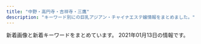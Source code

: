 ```yaml
---
title: "中野・高円寺・吉祥寺・三鷹"
description: "キーワード別にの巨乳アジアン・チャイナエステ嬢情報をまとめました。"
---
```


新着画像と新着キーワードをまとめています。
2021年01月13日の情報です。

<DmmAffiliateIns />
<KeywordTable
  shops={
    [
    {
        "url": "https://firelady.iest.info/",
        "img_links": [
            "https://firelady.iest.info/photos/sites/12/2020/12/2020123106502156.jpg",
            "https://firelady.iest.info/images/sp_ico05.png",
            "https://firelady.iest.info/photos/sites/12/2020/12/2020123106501846.jpg",
            "https://firelady.iest.info/photos/sites/12/2021/01/202101020221088.jpg",
            "https://firelady.iest.info/images/sp_ico01.png",
            "https://firelady.iest.info/images/sp_ico04.png",
            "https://firelady.iest.info/images/sp_ico02.png",
            "https://firelady.iest.info/images/aa1.jpg",
            "https://firelady.iest.info/images/header_open.png",
            "https://firelady.iest.info/images/sp_tel.png",
            "https://firelady.iest.info/images/end.png",
            "https://firelady.iest.info/photos/sites/12/2020/12/2020123106502280.jpg",
            "https://firelady.iest.info/photos/sites/12/2021/01/2021010202341941.jpg",
            "https://firelady.iest.info/images/sp_ico06.png",
            "https://firelady.iest.info/images/aa3.jpg",
            "https://firelady.iest.info/images/sp_ico03.png",
            "https://firelady.iest.info/photos/sites/12/2021/01/2021010305333349.jpg",
            "https://firelady.iest.info/images/aa2.jpg",
            "https://firelady.iest.info/images/sp_header.png",
            "https://firelady.iest.info/photos/sites/12/2021/01/2021010203223221.jpg",
            "https://firelady.iest.info/images/header_mail.png",
            "https://firelady.iest.info/photos/sites/12/2021/01/202101020322295.jpg",
            "https://firelady.iest.info/images/header_tel.png",
            "https://firelady.iest.info/photos/sites/12/2021/01/2021010203223183.jpg",
            "https://firelady.iest.info/images/info.jpg"
        ],
        "station": "JR\u837b\u7aaa\u99c5\u5357\u53e3",
        "name": "Firelady",
        "keywords": {
            "89": 2,
            "E": 5,
            "87": 1,
            "88": 2,
            "86": 3,
            "D": 1,
            "85": 1,
            "C": 19
        }
    },
    {
        "img_links": [
            "http://xiretyuat.xyz/static/picture/room3.jpg",
            "http://xiretyuat.xyz/static/picture/room1.jpg",
            "http://xiretyuat.xyz/static/picture/tit_staff02.png",
            "http://xiretyuat.xyz/static/picture/top.jpg",
            "http://xiretyuat.xyz/static/picture/tit_therapist.png",
            "http://xiretyuat.xyz/static/picture/tit_staff01.png",
            "http://xiretyuat.xyz/uploads/201215/1-2012151405215G.jpg",
            "http://xiretyuat.xyz/static/picture/sp_tit_staff01.png",
            "http://xiretyuat.xyz/static/picture/tit_new.png",
            "http://xiretyuat.xyz/images/1-1Z41911200GA.png",
            "http://xiretyuat.xyz/static/picture/room2.jpg",
            "http://xiretyuat.xyz/static/picture/room4.jpg",
            "http://xiretyuat.xyz/uploads/201215/1-201215140451403.jpg",
            "http://xiretyuat.xyz/static/picture/maining.jpg",
            "http://xiretyuat.xyz/static/picture/sp_tit_therapist.png",
            "http://xiretyuat.xyz/static/picture/img_tel.png",
            "http://xiretyuat.xyz/static/picture/sp_tit_new.png",
            "http://xiretyuat.xyz/uploads/201215/1-2012151405433S.jpg",
            "http://xiretyuat.xyz/static/picture/sp_tit_staff02.png"
        ],
        "station": "\u6b66\u8535\u95a2\u99c5\u5357\u53e3",
        "url": "http://xiretyuat.xyz/",
        "keywords": {
            "86": 8,
            "E": 4,
            "C": 8,
            "\u4e73": 1,
            "87": 4
        },
        "name": "\u305f\u3093\u307d\u307d"
    },
    {
        "keywords": {
            "\u4e73": 1
        },
        "url": "http://www.come0.work/",
        "img_links": [
            "http://www.come0.work/templets/default/picture/footer.png",
            "http://www.come0.work/{dede:global.cfg_templets_skin/}/picture/cg02.jpg",
            "http://www.come0.work/templets/default/picture/top02.png",
            "http://www.come0.work/templets/default/picture/tit4.jpg",
            "http://www.come0.work/templets/default/picture/tit1.jpg",
            "http://www.come0.work/templets/default/picture/sys1.jpg",
            "http://www.come0.work/templets/default/picture/top01.png",
            "http://www.come0.work/templets/default/picture/stal.png",
            "http://www.come0.work/uploads/201110/1-201110102F2323.jpg",
            "http://www.come0.work/uploads/201102/1-201102105649605.jpg",
            "http://www.come0.work/templets/default/picture/top03.png",
            "http://www.come0.work/templets/default/picture/tit3.jpg",
            "http://www.come0.work/{dede:global.cfg_templets_skin/}/picture/cg01.jpg",
            "http://www.come0.work/templets/default/picture/tit5.jpg",
            "http://www.come0.work/uploads/201102/1-201102105636225.jpg",
            "http://www.come0.work/templets/default/picture/tit2.jpg"
        ],
        "station": "JR\u4e2d\u91ce\u99c5\u5357\u53e3",
        "name": "\u591c\u6765\u9999"
    },
    {
        "img_links": [
            "http://www.es-sanken.link/img/mai2.jpg",
            "http://www.es-sanken.link/images/3.jpg",
            "http://www.es-sanken.link/img/mai1.jpg",
            "http://www.es-sanken.link/images/sys2.jpg",
            "http://www.es-sanken.link/sp/images/int2.jpg",
            "http://www.es-sanken.link/sp/images/ac2.jpg",
            "http://www.es-sanken.link/images/head.jpg",
            "http://www.es-sanken.link/staff/kana.jpg",
            "http://www.es-sanken.link/sp/images/rec1.jpg",
            "http://www.es-sanken.link/sp/img/ayumi1.jpg",
            "http://www.es-sanken.link/sp/staff/mai.jpg",
            "http://www.es-sanken.link/sp/images/sys3.jpg",
            "http://www.es-sanken.link/images/2.jpg",
            "http://www.es-sanken.link/images/ta.jpg",
            "http://www.es-sanken.link/images/rec1.jpg",
            "http://www.es-sanken.link/images/1.jpg",
            "http://www.es-sanken.link/images/tg.jpg",
            "http://www.es-sanken.link/sp/images/interior_t.jpg",
            "http://www.es-sanken.link/sp/img/sayuri1.jpg",
            "http://www.es-sanken.link/sp/images/news.jpg",
            "http://www.es-sanken.link/sp/img/rina1.jpg",
            "http://www.es-sanken.link/img/sayuri1.jpg",
            "http://www.es-sanken.link/sp/img/mai1.jpg",
            "http://www.es-sanken.link/sp/images/footer.jpg",
            "http://www.es-sanken.link/images/sys3.jpg",
            "http://www.es-sanken.link/images/5.jpg",
            "http://www.es-sanken.link/sp/images/head.jpg",
            "http://www.es-sanken.link/images/news.jpg",
            "http://www.es-sanken.link/sp/images/int1.jpg",
            "http://www.es-sanken.link/images/sm.jpg",
            "http://www.es-sanken.link/sp/images/ac1.jpg",
            "http://www.es-sanken.link/img/rina1.jpg",
            "http://www.es-sanken.link/images/4.jpg",
            "http://www.es-sanken.link/staff/rina.jpg",
            "http://www.es-sanken.link/sp/images/sys2.jpg",
            "http://www.es-sanken.link/images/staff_t.jpg",
            "http://www.es-sanken.link/sp/images/sys1.jpg",
            "http://www.es-sanken.link/sp/images/rec2.jpg",
            "http://www.es-sanken.link/sp/staff/rina.jpg",
            "http://www.es-sanken.link/sp/staff/ayumi.jpg",
            "http://www.es-sanken.link/sp/img/mayu1.jpg",
            "http://www.es-sanken.link/images/6.jpg",
            "http://www.es-sanken.link/images/up.png",
            "http://www.es-sanken.link/img/kana1.jpg",
            "http://www.es-sanken.link/sp/staff/sayuri.jpg",
            "http://www.es-sanken.link/images/interior_t.jpg",
            "http://www.es-sanken.link/images/int1.jpg",
            "http://www.es-sanken.link/sp/images/newsb.png",
            "http://www.es-sanken.link/sp/img/kana1.jpg",
            "http://www.es-sanken.link/staff/ayumi.jpg",
            "http://www.es-sanken.link/img/mayu1.jpg",
            "http://www.es-sanken.link/sp/images/topgirl.jpg",
            "http://www.es-sanken.link/images/sys1.jpg",
            "http://www.es-sanken.link/sp/images/comment.jpg",
            "http://www.es-sanken.link/sp/staff/kana.jpg",
            "http://www.es-sanken.link/img/ayumi1.jpg",
            "http://www.es-sanken.link/staff/mai.jpg",
            "http://www.es-sanken.link/images/tr.jpg",
            "http://www.es-sanken.link/images/int2.jpg",
            "http://www.es-sanken.link/sp/images/staff_t.jpg",
            "http://www.es-sanken.link/staff/sayuri.jpg",
            "http://www.es-sanken.link/sp/staff/mayu.jpg",
            "http://www.es-sanken.link/images/rec2.jpg",
            "http://www.es-sanken.link/sp/images/tel.jpg",
            "http://www.es-sanken.link/staff/mayu.jpg"
        ],
        "name": "S\u30fb\u30a2\u30ed\u30de",
        "keywords": {},
        "url": "http://www.es-sanken.link",
        "station": "JR\u4e2d\u91ce\u99c5\u5317\u53e3"
    },
    {
        "name": "\u30ed\u30fc\u30b6",
        "keywords": {
            "C": 24,
            "84": 8,
            "D": 56,
            "85": 24,
            "88": 8,
            "87": 32,
            "86": 8
        },
        "img_links": [
            "http://www.aroma-rosa.info/images/m3.jpg",
            "http://www.aroma-rosa.info/files/005.jpg",
            "http://www.aroma-rosa.info/files/016.jpg",
            "http://www.aroma-rosa.info/files/002-02.jpg",
            "http://www.aroma-rosa.info/images/rsubt5.png",
            "http://www.aroma-rosa.info/files/002-03.jpg",
            "http://www.aroma-rosa.info/images/rsubt6.png",
            "http://www.aroma-rosa.info/images/b-online.png",
            "http://www.aroma-rosa.info/files/014.jpg",
            "http://www.aroma-rosa.info/files/005-03.jpg",
            "http://www.aroma-rosa.info/files/004-02.jpg",
            "http://www.aroma-rosa.info/files/003-02.jpg",
            "http://www.aroma-rosa.info/images/slider-img002.jpg",
            "http://www.aroma-rosa.info/images/rsubt2.png",
            "http://www.aroma-rosa.info/files/013.jpg",
            "http://www.aroma-rosa.info/images/rsubt3.png",
            "http://www.aroma-rosa.info/files/006-02.jpg",
            "http://www.aroma-rosa.info/images/rsubt7.png",
            "http://www.aroma-rosa.info/images/m2.jpg",
            "http://www.aroma-rosa.info/files/003.jpg",
            "http://www.aroma-rosa.info/files/016-03.jpg",
            "http://www.aroma-rosa.info/images/m4.jpg",
            "http://www.aroma-rosa.info/files/015-02.jpg",
            "http://www.aroma-rosa.info/files/015.jpg",
            "http://www.aroma-rosa.info/images/tel2.png",
            "http://www.aroma-rosa.info/files/013-02.jpg",
            "http://www.aroma-rosa.info/files/008.jpg",
            "http://www.aroma-rosa.info/files/016-02.jpg",
            "http://www.aroma-rosa.info/files/006.jpg",
            "http://www.aroma-rosa.info/files/014-03.jpg",
            "http://www.aroma-rosa.info/files/003-03.jpg",
            "http://www.aroma-rosa.info/images/b-tel.png",
            "http://www.aroma-rosa.info/images/slider-img001.jpg",
            "http://www.aroma-rosa.info/images/rsubt4.png",
            "http://www.aroma-rosa.info/images/m1.jpg",
            "http://www.aroma-rosa.info/files/005-02.jpg",
            "http://www.aroma-rosa.info/images/m6.jpg",
            "http://www.aroma-rosa.info/files/015-03.jpg",
            "http://www.aroma-rosa.info/files/008-02.jpg",
            "http://www.aroma-rosa.info/files/008-03.jpg",
            "http://www.aroma-rosa.info/files/013-03.jpg",
            "http://www.aroma-rosa.info/files/006-03.jpg",
            "http://www.aroma-rosa.info/files/002.jpg",
            "http://www.aroma-rosa.info/files/004.jpg",
            "http://www.aroma-rosa.info/images/rsubt1.png",
            "http://www.aroma-rosa.info/files/004-03.jpg",
            "http://www.aroma-rosa.info/files/014-02.jpg"
        ],
        "station": "JR\u837b\u7aaa\u99c5\u897f\u53e3",
        "url": "http://www.aroma-rosa.info/"
    },
    {
        "url": "https://cute.aoaoeo.com/",
        "img_links": [
            "https://cute.aoaoeo.com/wp-content/themes/este/img/3.jpg",
            "https://cute.aoaoeo.com/wp-content/uploads/2020/12/0987tcute.jpg",
            "https://cute.aoaoeo.com/wp-content/themes/este/img/top-img01b.png",
            "https://cute.aoaoeo.com/wp-content/themes/este/img/top-img01.png",
            "https://cute.aoaoeo.com/wp-content/themes/este/img/1.jpg",
            "https://cute.aoaoeo.com/wp-content/themes/este/img/2.jpg",
            "https://cute.aoaoeo.com/wp-content/themes/este/img/top-img03.png",
            "https://cute.aoaoeo.com/wp-content/themes/este/img/call.png",
            "https://cute.aoaoeo.com/wp-content/themes/este/img/top-img01a.png",
            "https://cute.aoaoeo.com/wp-content/uploads/2020/12/09876cute.jpg",
            "https://cute.aoaoeo.com/wp-content/themes/este/img/top-img04.png",
            "https://cute.aoaoeo.com/wp-content/uploads/2020/12/spoiakhjcute.jpg",
            "https://cute.aoaoeo.com/wp-content/themes/este/img/tel_footer.png",
            "https://cute.aoaoeo.com/wp-content/uploads/2018/12/3122311221cute.jpg",
            "https://cute.aoaoeo.com/wp-content/themes/este/img/tel_header.png",
            "https://cute.aoaoeo.com/wp-content/themes/este/img/top-img02g.png",
            "https://cute.aoaoeo.com/wp-content/themes/este/img/4.jpg"
        ],
        "station": "\u65b9\u5357\u753a\u99c52\u756a\u51fa\u53e3",
        "keywords": {
            "D": 7,
            "E": 8
        },
        "name": "CUTE"
    },
    {
        "url": "https://pureheart.tokyo/",
        "keywords": {
            "\u5de8\u4e73": 1,
            "\u4e73": 1,
            "F": 7,
            "\u304a\u3063\u3071\u3044": 1
        },
        "name": "Pure Heart",
        "station": "JR\u837b\u7aaa\u99c5\u5317\u53e3",
        "img_links": [
            "https://pureheart.tokyo/sites/default/files/pictures/2021-01/kirara_001.jpg",
            "https://pureheart.tokyo/sites/default/files/pictures/2020-06/riri_001.jpg",
            "https://pureheart.tokyo/sites/default/files/inline-images/PA311701.jpg",
            "https://pureheart.tokyo/sites/default/files/pictures/2018-12/shizuka_001_2.jpg",
            "https://pureheart.tokyo/sites/default/files/pictures/2018-09/miyuki_002_0.jpg",
            "https://pureheart.tokyo/sites/default/files/inline-images/PA311702.jpg",
            "https://pureheart.tokyo/sites/default/files/styles/large/public/pictures/2020-06/20062201.jpg",
            "https://pureheart.tokyo/sites/default/files/styles/large/public/pictures/2021-01/kirara_001.jpg",
            "https://pureheart.tokyo/sites/default/files/pictures/2018-06/noa_001.jpg",
            "https://pureheart.tokyo/sites/default/files/pictures/2020-04/ai_003.jpg",
            "https://pureheart.tokyo/sites/default/files/pictures/2020-09/yuni_001.jpg",
            "https://pureheart.tokyo/sites/default/files/pictures/2020-06/20062201.jpg",
            "https://pureheart.tokyo/sites/default/files/pictures/2018-06/emi_001.jpg",
            "https://pureheart.tokyo/sites/default/files/styles/large/public/pictures/2018-06/serina_001.jpg",
            "https://pureheart.tokyo/sites/default/files/pictures/2018-06/aya_001.jpg",
            "https://pureheart.tokyo/sites/default/files/pictures/2019-05/44D9B271-E871-4A0F-B72E-7C8385588897.jpeg",
            "https://pureheart.tokyo/sites/default/files/pictures/2018-06/serina_001.jpg"
        ]
    },
    {
        "name": "\u82b1\u706b",
        "station": "\u6b66\u8535\u95a2\u99c5\u5357\u53e3",
        "img_links": [
            "http://hanabi.iest.jp/images/top/top_04.jpg",
            "http://hanabi.iest.jp/images/staff_image/staff_06a.jpg",
            "http://hanabi.iest.jp/images/massage/massage_la.jpg",
            "http://hanabi.iest.jp/images/index_page_top.png",
            "http://hanabi.iest.jp/images/massage/massage_03a.jpg",
            "http://hanabi.iest.jp/images/massage/massage_03b.jpg",
            "http://hanabi.iest.jp/images/demo/slider/images/slide1.png",
            "http://hanabi.iest.jp/images/massage/massage_01a.jpg",
            "http://hanabi.iest.jp/images/home/index_11.jpg",
            "http://hanabi.iest.jp/images/staff_image/staff_03a.jpg",
            "http://hanabi.iest.jp/images/top/top_03.jpg",
            "http://hanabi.iest.jp/images/massage/massage_01b.jpg",
            "http://hanabi.iest.jp/images/massage/massage_02a.jpg",
            "http://hanabi.iest.jp/images/staff_image/staff_04b.jpg",
            "http://hanabi.iest.jp/images/top/top_08.png",
            "http://hanabi.iest.jp/images/top/top_01.jpg",
            "http://hanabi.iest.jp/images/massage/massage_04b.jpg",
            "http://hanabi.iest.jp/images/home/top.jpg",
            "http://hanabi.iest.jp/images/demo/slider/images/slide3.png",
            "http://hanabi.iest.jp/images/home/index_13.jpg",
            "http://hanabi.iest.jp/images/staff/staff_top.png",
            "http://hanabi.iest.jp/images/staff_image/staff_06b.jpg",
            "http://hanabi.iest.jp/images/staff_image/staff_01a.jpg",
            "http://hanabi.iest.jp/images/top/top_05.jpg",
            "http://hanabi.iest.jp/images/staff_image/staff_05b.jpg",
            "http://hanabi.iest.jp/images/staff_image/staff_04a.jpg",
            "http://hanabi.iest.jp/images/home/index_tel.jpg",
            "http://hanabi.iest.jp/images/massage/massage_04a.jpg",
            "http://hanabi.iest.jp/images/top/top_06.jpg",
            "http://hanabi.iest.jp/images/demo/slider/images/slide2.png",
            "http://hanabi.iest.jp/images/staff_one/staff_ba.png",
            "http://hanabi.iest.jp/images/top/top_02.jpg",
            "http://hanabi.iest.jp/images/staff_image/staff_05a.jpg",
            "http://hanabi.iest.jp/images/massage/massage_02b.jpg"
        ],
        "keywords": {},
        "url": "http://hanabi.iest.jp/"
    },
    {
        "img_links": [
            "http://www.es-selene.link/images/staff_t.png",
            "http://www.es-selene.link/staff/sora.jpg",
            "http://www.es-selene.link/sp/images/tel.jpg",
            "http://www.es-selene.link/img/miki1.jpg",
            "http://www.es-selene.link/images/sys1.png",
            "http://www.es-selene.link/sp/images/sys3.jpg",
            "http://www.es-selene.link/images/sys2.png",
            "http://www.es-selene.link/sp/images/sisu_t.jpg",
            "http://www.es-selene.link/img/yuki1.jpg",
            "http://www.es-selene.link/sp/images/head.jpg",
            "http://www.es-selene.link/sp/images/sys5.jpg",
            "http://www.es-selene.link/images/sm.jpg",
            "http://www.es-selene.link/images/int2.png",
            "http://www.es-selene.link/sp/images/top.jpg",
            "http://www.es-selene.link/sp/staff/yuki.jpg",
            "http://www.es-selene.link/images/koko_200x40.png",
            "http://www.es-selene.link/sp/images/ac2.jpg",
            "http://www.es-selene.link/staff/yuki.jpg",
            "http://www.es-selene.link/sp/images/newsb.jpg",
            "http://www.es-selene.link/sp/img/miki1.jpg",
            "http://www.es-selene.link/sp/images/pc.jpg",
            "http://www.es-selene.link/sp/images/sys4.jpg",
            "http://www.es-selene.link/sp/images/rec2.jpg",
            "http://www.es-selene.link/images/ac2.png",
            "http://www.es-selene.link/images/mobile.jpg",
            "http://www.es-selene.link/sp/menu/top.jpg",
            "http://www.es-selene.link/sp/menu/staff.jpg",
            "http://www.es-selene.link/images/head.jpg",
            "http://www.es-selene.link/sp/images/footer.jpg",
            "http://www.es-selene.link/sp/images/ac1.jpg",
            "http://www.es-selene.link/images/news.jpg",
            "http://www.es-selene.link/sp/staff/sora.jpg",
            "http://www.es-selene.link/images/int1.png",
            "http://www.es-selene.link/sp/images/rec1.jpg",
            "http://www.es-selene.link/staff/miki.jpg",
            "http://www.es-selene.link/images/ac1.png",
            "http://www.es-selene.link/sp/img/sora1.jpg",
            "http://www.es-selene.link/sp/images/news_t.jpg",
            "http://www.es-selene.link/sp/img/yuki1.jpg",
            "http://www.es-selene.link/sp/images/time.jpg",
            "http://www.es-selene.link/sp/images/sys1.jpg",
            "http://www.es-selene.link/sp/images/interior_t.jpg",
            "http://www.es-selene.link/sp/images/ameba.jpg",
            "http://www.es-selene.link/sp/images/sys2.jpg",
            "http://www.es-selene.link/sp/images/staff_t.jpg",
            "http://www.es-selene.link/images/interior_t.png",
            "http://www.es-selene.link/img/sora1.jpg",
            "http://www.es-selene.link/sp/menu/interior.jpg",
            "http://www.es-selene.link/images/line.png",
            "http://www.es-selene.link/sp/images/int1.jpg",
            "http://www.es-selene.link/sp/staff/miki.jpg",
            "http://www.es-selene.link/sp/images/int2.jpg"
        ],
        "station": "JR\u6771\u4e2d\u91ce\u99c5\u6771\u53e3",
        "name": "Selene*\u30bb\u30ec\u30fc\u30cd",
        "url": "http://www.es-selene.link/",
        "keywords": {}
    },
    {
        "keywords": {},
        "url": "http://esthe-taiwanspa.com/",
        "img_links": [
            "http://esthe-taiwanspa.com/img/head_img.png",
            "http://esthe-taiwanspa.com/img/photo_01.jpg",
            "http://esthe-taiwanspa.com/img/corona-4.jpg",
            "http://esthe-taiwanspa.com/img/rei02.jpg",
            "http://esthe-taiwanspa.com/img/mask01.jpg",
            "http://esthe-taiwanspa.com/img/sara2.jpg",
            "http://esthe-taiwanspa.com/img/topbg02.jpg",
            "http://esthe-taiwanspa.com/img/corona-5.jpg",
            "http://esthe-taiwanspa.com/img/mask03.jpg",
            "http://esthe-taiwanspa.com/img/anna.png",
            "http://esthe-taiwanspa.com/img/reina3.jpg",
            "http://esthe-taiwanspa.com/img/emi001.jpg",
            "http://esthe-taiwanspa.com/img/mami.jpg",
            "http://esthe-taiwanspa.com/img/corona-3.jpg",
            "http://esthe-taiwanspa.com/img/miki.jpg",
            "http://esthe-taiwanspa.com/img/mask05.jpg",
            "http://esthe-taiwanspa.com/img/honoka02.jpg",
            "http://esthe-taiwanspa.com/img/nana2.jpg",
            "http://esthe-taiwanspa.com/img/mask04.jpg",
            "http://esthe-taiwanspa.com/img/pagetop.png",
            "http://esthe-taiwanspa.com/img/mask02.jpg",
            "http://esthe-taiwanspa.com/img/yuki.jpg",
            "http://esthe-taiwanspa.com/img/sara002.jpg",
            "http://esthe-taiwanspa.com/img/corona-2.jpg",
            "http://esthe-taiwanspa.com/img/tel_img.png",
            "http://esthe-taiwanspa.com/img/ami.jpg"
        ],
        "name": "\u53f0\u6e7eSpa",
        "station": "JR\u837b\u7aaa\u99c5\u897f\u53e3"
    },
    {
        "img_links": [],
        "station": "JR\u897f\u837b\u7aaa\u99c5\u5357\u53e3",
        "url": "https://www.kagura.tokyo/",
        "name": "\u3084\u3059\u3089\u304e\u51e6 \u82b1\u697d",
        "keywords": {}
    },
    {
        "url": "http://www.smamu.net/felax/",
        "name": "FELAX\uff5e\u30d5\u30a3\u30e9\u30c3\u30af\u30b9\uff5e",
        "station": "JR\u837b\u7aaa\u99c5\u5357\u53e3",
        "img_links": [
            "http://www.smamu.net/felax/pc_schedule/photo/1511422738-1.jpg",
            "http://www.smamu.net/felax/pc_schedule/photo/1568375660-1.jpg",
            "http://www.smamu.net/felax/pc_schedule/photo/1565404403-2.jpg",
            "http://www.smamu.net/felax/news/photo/news1603447790.jpg",
            "http://www.smamu.net/felax/pc_schedule/photo/1511335107-1.jpg",
            "http://www.smamu.net/felax/pc_schedule/photo/1574742324-1.jpg",
            "http://www.smamu.net/felax/pc_schedule/photo/1598447425-2.jpg",
            "http://www.smamu.net/felax/pc_schedule/photo/1576040135-2.jpg",
            "http://www.smamu.net/felax/pc_schedule/photo/1517453567-1.jpg",
            "http://www.smamu.net/felax/view_event/photo/news1563170981.jpg",
            "http://www.smamu.net/felax/pc_schedule/photo/1592795981-1.jpg",
            "http://www.smamu.net/felax/pc_schedule/photo/1590574344-2.jpg",
            "http://www.smamu.net/felax/pc_schedule/photo/1565404403-1.jpg",
            "http://www.smamu.net/felax/pc_schedule/photo/m_noimage.jpg",
            "http://www.smamu.net/felax/view_event/photo/news1569287483.jpg",
            "http://www.smamu.net/felax/view_obj/bn_top_mobile.png",
            "http://www.smamu.net/felax/pc_schedule/photo/1576040135-1.jpg",
            "http://www.smamu.net/felax/pc_schedule/photo/1565404613-1.jpg",
            "http://www.smamu.net/felax/pc_schedule/photo/1595914855-1.jpg",
            "http://www.smamu.net/felax/pc_schedule/photo/1598447425-1.jpg",
            "http://www.smamu.net/felax/pc_schedule/photo/1595914855-2.jpg",
            "http://www.smamu.net/felax/pc_schedule/photo/1603447790-2.jpg",
            "http://www.smamu.net/felax/pc_schedule/photo/1590574344-1.jpg",
            "http://www.smamu.net/felax/pc_schedule/photo/1570586365-1.jpg",
            "http://www.smamu.net/felax/pc_schedule/photo/1603447790-1.jpg",
            "http://www.smamu.net/felax/view_event/photo/news1590361658.jpg",
            "http://www.smamu.net/felax/pc_schedule/photo/1592795981-2.jpg",
            "http://www.smamu.net/felax/view_event/photo/news1555811745.jpg",
            "http://www.smamu.net/felax/pc_schedule/photo/1566885846-1.jpg"
        ],
        "keywords": {}
    },
    {
        "img_links": [
            "http://lacure.oks.bz/photos/sites/19/2021/01/2021010611303343-200x266.jpg",
            "http://lacure.oks.bz/images/top.jpg",
            "http://lacure.oks.bz/photos/sites/19/2021/01/2021010611303393-200x266.jpg",
            "http://lacure.oks.bz/images/1.jpg",
            "http://lacure.oks.bz/photos/sites/19/2021/01/2021011112261830.jpg",
            "http://lacure.oks.bz/images/m3.jpg",
            "http://lacure.oks.bz/photos/sites/19/2021/01/2021011112393578.jpg",
            "http://lacure.oks.bz/photos/sites/19/2021/01/2021011112394134.jpg",
            "http://lacure.oks.bz/photos/sites/19/2021/01/2021011112261516.jpg",
            "http://lacure.oks.bz/images/pick.jpg",
            "http://lacure.oks.bz/photos/sites/19/2021/01/2021011112261455.jpg",
            "http://lacure.oks.bz/photos/sites/19/2021/01/2021010611303663-200x266.jpg",
            "http://lacure.oks.bz/photos/sites/19/2021/01/2021011112261833.jpg",
            "http://lacure.oks.bz/images/news.jpg",
            "http://lacure.oks.bz/images/room2.jpg",
            "http://lacure.oks.bz/images/room3.jpg",
            "http://lacure.oks.bz/images/m2.jpg",
            "http://lacure.oks.bz/images/face.jpg",
            "http://lacure.oks.bz/photos/sites/19/2021/01/2021011112261781.jpg",
            "http://lacure.oks.bz/images/mobile.jpg",
            "http://lacure.oks.bz/photos/sites/19/2021/01/2021011112261438.jpg",
            "http://lacure.oks.bz/photos/sites/19/2019/02/2019021111235740-e1549851847368.jpg",
            "http://lacure.oks.bz/photos/sites/19/2021/01/2021011112261714.jpg",
            "http://lacure.oks.bz/images/s_staff.png",
            "http://lacure.oks.bz/photos/sites/19/2021/01/202101111226158.jpg",
            "http://lacure.oks.bz/photos/sites/19/2021/01/2021010611082189.jpg",
            "http://lacure.oks.bz/photos/sites/19/2021/01/2021011112443789.jpg",
            "http://lacure.oks.bz/images/room1.jpg",
            "http://lacure.oks.bz/photos/sites/19/2021/01/2021010611082189-200x266.jpg",
            "http://lacure.oks.bz/photos/sites/19/2021/01/2021011112261964.jpg",
            "http://lacure.oks.bz/photos/sites/19/2021/01/2021011112261593.jpg",
            "http://lacure.oks.bz/images/m1.jpg",
            "http://lacure.oks.bz/images/m4.jpg",
            "http://lacure.oks.bz/images/room4.jpg",
            "http://lacure.oks.bz/photos/sites/19/2020/06/2020062110315080.jpg",
            "http://lacure.oks.bz/photos/sites/19/2017/06/staff1-e1523757806454.jpg",
            "http://lacure.oks.bz/photos/sites/19/2021/01/2021011112261794.jpg",
            "http://lacure.oks.bz/images/face_bj1.png",
            "http://lacure.oks.bz/photos/sites/19/2021/01/2021011112261995.jpg",
            "http://lacure.oks.bz/photos/sites/19/2021/01/202101111226185.jpg"
        ],
        "station": "JR\u837b\u7aaa\u99c5\u5357\u53e3",
        "url": "http://lacure.oks.bz/",
        "keywords": {
            "D": 2,
            "C": 2,
            "86": 2,
            "\u30bb\u30af\u30b7\u30fc": 3,
            "85": 1,
            "87": 1
        },
        "name": "\u30e9\u30ad\u30e5\u30a2"
    },
    {
        "keywords": {
            "87": 8,
            "86": 8,
            "85": 8,
            "D": 12,
            "C": 12
        },
        "url": "http://www.relaxation-hana.xyz/",
        "station": "\u6771\u9ad8\u5186\u5bfa\u99c5",
        "img_links": [
            "http://www.relaxation-hana.xyz/images/index_sm.png",
            "http://www.relaxation-hana.xyz/images/icon_info.png",
            "http://www.relaxation-hana.xyz/files/001-03.jpg",
            "http://www.relaxation-hana.xyz/images/icon_top.png",
            "http://www.relaxation-hana.xyz/files/006.jpg",
            "http://www.relaxation-hana.xyz/images/btn2.png",
            "http://www.relaxation-hana.xyz/files/008-03.jpg",
            "http://www.relaxation-hana.xyz/images/icon_tel.png",
            "http://www.relaxation-hana.xyz/files/006-02.jpg",
            "http://www.relaxation-hana.xyz/files/008-02.jpg",
            "http://www.relaxation-hana.xyz/files/008.jpg",
            "http://www.relaxation-hana.xyz/images/icon_staff.png",
            "http://www.relaxation-hana.xyz/files/007.jpg",
            "http://www.relaxation-hana.xyz/files/005-03.jpg",
            "http://www.relaxation-hana.xyz/files/004.jpg",
            "http://www.relaxation-hana.xyz/files/007-03.jpg",
            "http://www.relaxation-hana.xyz/files/005.jpg",
            "http://www.relaxation-hana.xyz/files/005-02.jpg",
            "http://www.relaxation-hana.xyz/files/001.jpg",
            "http://www.relaxation-hana.xyz/files/007-02.jpg",
            "http://www.relaxation-hana.xyz/files/001-02.jpg",
            "http://www.relaxation-hana.xyz/files/004-02.jpg",
            "http://www.relaxation-hana.xyz/files/004-03.jpg",
            "http://www.relaxation-hana.xyz/images/mainImg_sub.jpg",
            "http://www.relaxation-hana.xyz/files/006-03.jpg"
        ],
        "name": "\u30ea\u30e9\u30af\u30bc\u30fc\u30b7\u30e7\u30f3\u83ef"
    },
    {
        "url": "http://e-mira.net/",
        "name": "\u30d4\u30e5\u30a2\u30cf\u30fc\u30c8",
        "keywords": {},
        "img_links": [
            "http://e-mira.net/_src/19217838/navi_12.png",
            "http://e-mira.net/_src/18381654/sign.png",
            "http://e-mira.net/_src/18381788/wechatimg329.jpg",
            "http://e-mira.net/_src/18381680/navi_10.png",
            "http://e-mira.net/_src/19217855/footer_04.png",
            "http://e-mira.net/_src/18381107/navi_13.png",
            "http://e-mira.net/_src/18381464/navi_13.png",
            "http://e-mira.net/_src/18381430/navi_13.png",
            "http://e-mira.net/_src/18381154/navi_14.png",
            "http://e-mira.net/_src/18381269/footer_06.png",
            "http://e-mira.net/_src/18381677/navi_14.png",
            "http://e-mira.net/_src/18381482/footer_02.png",
            "http://e-mira.net/_src/18381673/navi_12.png",
            "http://e-mira.net/_src/18381380/footer_05.png",
            "http://e-mira.net/_src/18381066/navi_12.png",
            "http://e-mira.net/_src/18381108/navi_13.png",
            "http://e-mira.net/_src/18381636/navi_11.png",
            "http://e-mira.net/_src/18381442/profile_05.png",
            "http://e-mira.net/_src/18381462/navi_12.png",
            "http://e-mira.net/_src/19217854/footer_05.png",
            "http://e-mira.net/_src/18381330/navi_10.png",
            "http://e-mira.net/_src/18381157/navi_15.png",
            "http://e-mira.net/_src/18381311/footer_06.png",
            "http://e-mira.net/_src/18381427/navi_12.png",
            "http://e-mira.net/_src/18381355/navi_11.png",
            "http://e-mira.net/_src/18381132/sign.png",
            "http://e-mira.net/_src/18381207/line2.png",
            "http://e-mira.net/_src/18381321/navi_11.png",
            "http://e-mira.net/_src/21452882/wechatimg108.jpg",
            "http://e-mira.net/_src/18381373/sign.png",
            "http://e-mira.net/_src/18381674/navi_13.png",
            "http://e-mira.net/_src/21452460/wechatimg232.jpg",
            "http://e-mira.net/_src/18381139/footer_06.png",
            "http://e-mira.net/_src/18381201/navi_15.png",
            "http://e-mira.net/_src/25639992/footer_03.png",
            "http://e-mira.net/_src/18381473/screenshot_smartselect_2018-03-16-12-15-07.jpg",
            "http://e-mira.net/_src/18381075/line.png",
            "http://e-mira.net/_src/21452462/wechatimg98.jpg",
            "http://e-mira.net/_src/18381229/footer_07.png",
            "http://e-mira.net/_src/18381675/navi_13.png",
            "http://e-mira.net/_src/18381109/navi_14.png",
            "http://e-mira.net/_src/18381574/navi_15.png",
            "http://e-mira.net/_src/18381195/navi_12.png",
            "http://e-mira.net/_src/18381461/navi_11.png",
            "http://e-mira.net/_src/18381360/navi_13.png",
            "http://e-mira.net/_src/18381364/navi_15.png",
            "http://e-mira.net/_src/18381565/navi_11.png",
            "http://e-mira.net/_src/18381200/navi_14.png",
            "http://e-mira.net/_src/18381397/navi_14.png",
            "http://e-mira.net/_src/18381238/navi_11.png",
            "http://e-mira.net/_src/18381592/footer_07.png",
            "http://e-mira.net/_src/19217835/navi_13.png",
            "http://e-mira.net/_src/18381137/footer_04.png",
            "http://e-mira.net/_src/18381447/footer_02.png",
            "http://e-mira.net/_src/18381452/footer_07.png",
            "http://e-mira.net/_src/18381601/navi_11.png",
            "http://e-mira.net/_src/18381152/navi_13.png",
            "http://e-mira.net/_src/18381658/footer_03.png",
            "http://e-mira.net/_src/18381342/footer_02.png",
            "http://e-mira.net/_src/18381289/navi_10.png",
            "http://e-mira.net/_src/19173124/wechatimg705.jpg",
            "http://e-mira.net/_src/25639975/navi_14.png",
            "http://e-mira.net/_src/18381337/profile_05.png",
            "http://e-mira.net/_src/18381150/navi_12.png",
            "http://e-mira.net/_src/18381569/navi_13.png",
            "http://e-mira.net/_src/18381479/sign.png",
            "http://e-mira.net/_src/18381407/profile_05.png",
            "http://e-mira.net/_src/18381591/footer_06.png",
            "http://e-mira.net/_src/18381465/navi_13.png",
            "http://e-mira.net/_src/19217848/sign.png",
            "http://e-mira.net/_src/18381672/navi_12.png",
            "http://e-mira.net/_src/18381583/sign.png",
            "http://e-mira.net/_src/18381182/footer_04.png",
            "http://e-mira.net/_src/18381587/footer_02.png",
            "http://e-mira.net/_src/25639986/profile_05.png",
            "http://e-mira.net/_src/18381381/footer_06.png",
            "http://e-mira.net/_src/18381566/navi_11.png",
            "http://e-mira.net/_src/18381148/navi_11.png",
            "http://e-mira.net/_src/18381606/navi_14.png",
            "http://e-mira.net/_src/25639991/footer_02.png",
            "http://e-mira.net/_src/18381394/navi_13.png",
            "http://e-mira.net/_src/18381610/navi_10.png",
            "http://e-mira.net/_src/25639973/navi_13.png",
            "http://e-mira.net/_src/18381365/navi_10.png",
            "http://e-mira.net/_src/18381415/footer_05.png",
            "http://e-mira.net/_src/18381246/navi_15.png",
            "http://e-mira.net/_src/18381283/navi_13.png",
            "http://e-mira.net/_src/18381159/navi_10.png",
            "http://e-mira.net/_src/18381227/footer_05.png",
            "http://e-mira.net/_src/25639968/navi_11.png",
            "http://e-mira.net/_src/18381660/footer_05.png",
            "http://e-mira.net/_src/18381374/sign.png",
            "http://e-mira.net/_src/18381575/navi_10.png",
            "http://e-mira.net/_src/18381433/navi_15.png",
            "http://e-mira.net/_src/18381185/footer_07.png",
            "http://e-mira.net/_src/18381638/navi_12.png",
            "http://e-mira.net/_src/18381408/sign.png",
            "http://e-mira.net/_src/19217834/navi_14.png",
            "http://e-mira.net/_src/18381449/footer_04.png",
            "http://e-mira.net/_src/18381403/wechatimg50.jpg",
            "http://e-mira.net/_src/18381483/footer_03.png",
            "http://e-mira.net/_src/18381470/navi_10.png",
            "http://e-mira.net/_src/18381721/ac2.png",
            "http://e-mira.net/_src/19217831/navi_15.png",
            "http://e-mira.net/_src/18381310/footer_05.png",
            "http://e-mira.net/_src/50327149/wechatimg156_20201124112344134.jpg",
            "http://e-mira.net/_src/18381272/sign.png",
            "http://e-mira.net/_src/18381312/footer_07.png",
            "http://e-mira.net/_src/18381151/navi_12.png",
            "http://e-mira.net/_src/19217849/sign.png",
            "http://e-mira.net/_src/18381400/navi_10.png",
            "http://e-mira.net/_src/18381582/profile_05.png",
            "http://e-mira.net/_src/18381589/footer_04.png",
            "http://e-mira.net/_src/18381783/wechatimg232.jpg",
            "http://e-mira.net/_src/18381644/navi_15.png",
            "http://e-mira.net/_src/18381431/navi_14.png",
            "http://e-mira.net/_src/18381392/navi_12.png",
            "http://e-mira.net/_src/18381343/footer_03.png",
            "http://e-mira.net/_src/18381443/sign.png",
            "http://e-mira.net/_src/25639996/footer_07.png",
            "http://e-mira.net/_src/18381679/navi_15.png",
            "http://e-mira.net/_src/18381573/navi_15.png",
            "http://e-mira.net/_src/18381156/navi_15.png",
            "http://e-mira.net/_src/18381322/navi_12.png",
            "http://e-mira.net/_src/18381180/footer_02.png",
            "http://e-mira.net/_src/18381327/navi_14.png",
            "http://e-mira.net/_src/19217832/navi_15.png",
            "http://e-mira.net/_src/18381653/sign.png",
            "http://e-mira.net/_src/18381617/profile_05.png",
            "http://e-mira.net/_src/18381608/navi_15.png",
            "http://e-mira.net/_src/18381413/footer_03.png",
            "http://e-mira.net/_src/18381086/2ngh288160_5j9_anv8160kns5d6024f.jpg",
            "http://e-mira.net/_src/18381149/navi_11.png",
            "http://e-mira.net/_src/18381239/navi_12.png",
            "http://e-mira.net/_src/18381320/navi_11.png",
            "http://e-mira.net/_src/18381486/footer_06.png",
            "http://e-mira.net/_src/18381689/sign.png",
            "http://e-mira.net/_src/18381363/navi_15.png",
            "http://e-mira.net/_src/18381243/navi_14.png",
            "http://e-mira.net/_src/23056975/unnamed_%281%29.jpg",
            "http://e-mira.net/_src/18381618/sign.png",
            "http://e-mira.net/_src/18381065/navi_12.png",
            "http://e-mira.net/_src/18381094/footer_07.png",
            "http://e-mira.net/_src/18381071/navi_15.png",
            "http://e-mira.net/_src/18381578/wechatimg108.jpg",
            "http://e-mira.net/_src/19217829/navi_10.png",
            "http://e-mira.net/_src/18381177/sign.png",
            "http://e-mira.net/_src/44386538/wechatimg70_20200612110516119.jpg",
            "http://e-mira.net/_src/18381349/sign.png",
            "http://e-mira.net/_src/18381676/navi_14.png",
            "http://e-mira.net/_src/19217853/footer_06.png",
            "http://e-mira.net/_src/18381231/sign.png",
            "http://e-mira.net/_src/19217842/wechatimg98.jpg",
            "http://e-mira.net/_src/18381155/navi_14.png",
            "http://e-mira.net/_src/18381226/footer_04.png",
            "http://e-mira.net/_src/18381416/footer_06.png",
            "http://e-mira.net/_src/25639969/navi_11.png",
            "http://e-mira.net/_src/18381409/sign.png",
            "http://e-mira.net/_src/18381670/navi_11.png",
            "http://e-mira.net/_src/19217856/footer_03.png",
            "http://e-mira.net/_src/18381603/navi_12.png",
            "http://e-mira.net/_src/18381328/navi_15.png",
            "http://e-mira.net/_src/18381268/footer_05.png",
            "http://e-mira.net/_src/44386546/smartselect_20190726-192136_wechat.jpg",
            "http://e-mira.net/_src/18381359/navi_13.png",
            "http://e-mira.net/_src/18381451/footer_06.png",
            "http://e-mira.net/_src/18381692/footer_02.png",
            "http://e-mira.net/_src/18381401/navi_10.png",
            "http://e-mira.net/_src/32345527/smartselect_20190726-192136_wechat.jpg",
            "http://e-mira.net/_src/18381432/navi_14.png",
            "http://e-mira.net/_src/18381643/navi_15.png",
            "http://e-mira.net/_src/20881472/screenshot_smartselect_2018-03-16-12-15-07.jpg",
            "http://e-mira.net/_src/18381197/navi_13.png",
            "http://e-mira.net/_src/18381326/navi_14.png",
            "http://e-mira.net/_src/18381135/footer_02.png",
            "http://e-mira.net/_src/18381224/footer_02.png",
            "http://e-mira.net/_src/19217852/footer_07.png",
            "http://e-mira.net/_src/18381090/footer_03.png",
            "http://e-mira.net/_src/18381435/navi_10.png",
            "http://e-mira.net/_src/18381204/navi_10.png",
            "http://e-mira.net/_src/18381357/navi_12.png",
            "http://e-mira.net/_src/39651631/wechatimg50.jpg",
            "http://e-mira.net/_src/19217814/wechatimg230.jpg",
            "http://e-mira.net/_src/18381113/navi_10.png",
            "http://e-mira.net/_src/25639981/wechatimg156_20201124112344134.jpg",
            "http://e-mira.net/_src/18381640/navi_13.png",
            "http://e-mira.net/_src/18381361/navi_14.png",
            "http://e-mira.net/_src/18381247/navi_10.png",
            "http://e-mira.net/_src/18381419/sign.png",
            "http://e-mira.net/_src/18381398/navi_15.png",
            "http://e-mira.net/_src/18381199/navi_14.png",
            "http://e-mira.net/_src/18381110/navi_14.png",
            "http://e-mira.net/_src/18381641/navi_14.png",
            "http://e-mira.net/_src/18381662/footer_07.png",
            "http://e-mira.net/_src/18381681/navi_10.png",
            "http://e-mira.net/_src/18381719/ac1.png",
            "http://e-mira.net/_src/18381627/footer_07.png",
            "http://e-mira.net/_src/18381604/navi_13.png",
            "http://e-mira.net/_src/18381399/navi_15.png",
            "http://e-mira.net/_src/18381629/sign.png",
            "http://e-mira.net/_src/25639978/navi_10.png",
            "http://e-mira.net/_src/18381626/footer_06.png",
            "http://e-mira.net/_src/18381434/navi_15.png",
            "http://e-mira.net/_src/18381119/line2.png",
            "http://e-mira.net/_src/18381412/footer_02.png",
            "http://e-mira.net/_src/18381572/navi_14.png",
            "http://e-mira.net/_src/18381281/navi_12.png",
            "http://e-mira.net/_src/18381209/line2.png",
            "http://e-mira.net/_src/18381069/navi_14.png",
            "http://e-mira.net/_src/25639988/sign.png",
            "http://e-mira.net/_src/18381711/img20190616221341454274.jpg",
            "http://e-mira.net/_src/18381333/unnamed_20180612172938653.jpg",
            "http://e-mira.net/_src/18381570/navi_13.png",
            "http://e-mira.net/_src/18381425/navi_11.png",
            "http://e-mira.net/_src/18381740/wechatimg16.jpg",
            "http://e-mira.net/_src/18381695/footer_05.png",
            "http://e-mira.net/_src/18381068/navi_13.png",
            "http://e-mira.net/_src/18381428/navi_12.png",
            "http://e-mira.net/_src/18381314/sign.png",
            "http://e-mira.net/_src/18381761/wechatimg329.jpg",
            "http://e-mira.net/_src/25639993/footer_04.png",
            "http://e-mira.net/_src/18381594/sign.png",
            "http://e-mira.net/_src/18381196/navi_12.png",
            "http://e-mira.net/_src/18381221/sign.png",
            "http://e-mira.net/_src/18381571/navi_14.png",
            "http://e-mira.net/_src/18381096/sign.png",
            "http://e-mira.net/_src/18381278/navi_11.png",
            "http://e-mira.net/_src/18381286/navi_15.png",
            "http://e-mira.net/_src/18381671/navi_11.png",
            "http://e-mira.net/_src/18381576/navi_10.png",
            "http://e-mira.net/_src/25639977/navi_15.png",
            "http://e-mira.net/_src/18381652/profile_05.png",
            "http://e-mira.net/_src/18381635/navi_11.png",
            "http://e-mira.net/_src/18381106/navi_12.png",
            "http://e-mira.net/_src/19217837/navi_12.png",
            "http://e-mira.net/_src/18381193/navi_11.png",
            "http://e-mira.net/_src/18381070/navi_14.png",
            "http://e-mira.net/_src/18381584/sign.png",
            "http://e-mira.net/_src/18381645/navi_10.png",
            "http://e-mira.net/_src/18381567/navi_12.png",
            "http://e-mira.net/_src/18381477/profile_05.png",
            "http://e-mira.net/_src/25639971/navi_12.png",
            "http://e-mira.net/_src/18381105/navi_12.png",
            "http://e-mira.net/_src/18381250/line2.png",
            "http://e-mira.net/_src/18381183/footer_05.png",
            "http://e-mira.net/_src/18381117/line2.png",
            "http://e-mira.net/_src/23056970/unnamed_20180612172938653.jpg",
            "http://e-mira.net/_src/18381140/footer_07.png",
            "http://e-mira.net/_src/50913437/wechatimg412.jpg",
            "http://e-mira.net/_src/18381602/navi_12.png",
            "http://e-mira.net/_src/18381194/navi_11.png",
            "http://e-mira.net/_src/18381103/navi_11.png",
            "http://e-mira.net/_src/18381384/sign.png",
            "http://e-mira.net/_src/18381136/footer_03.png",
            "http://e-mira.net/_src/18381114/navi_10.png",
            "http://e-mira.net/_src/18381324/navi_13.png",
            "http://e-mira.net/_src/18381248/navi_10.png",
            "http://e-mira.net/_src/18381484/footer_04.png",
            "http://e-mira.net/_src/25639998/sign.png",
            "http://e-mira.net/_src/18381203/navi_10.png",
            "http://e-mira.net/_src/18381664/sign.png",
            "http://e-mira.net/_src/18381111/navi_15.png",
            "http://e-mira.net/_src/19217830/navi_10.png",
            "http://e-mira.net/_src/18381372/profile_05.png",
            "http://e-mira.net/_src/18381304/sign.png",
            "http://e-mira.net/_src/18381292/line2.png",
            "http://e-mira.net/_src/18381242/navi_13.png",
            "http://e-mira.net/_src/25639994/footer_05.png",
            "http://e-mira.net/_src/18381426/navi_11.png",
            "http://e-mira.net/_src/32450222/unnamed_20180612172938653.jpg",
            "http://e-mira.net/_src/18381072/navi_15.png",
            "http://e-mira.net/_src/18381393/navi_12.png",
            "http://e-mira.net/_src/18381307/footer_02.png",
            "http://e-mira.net/_src/18381396/navi_14.png",
            "http://e-mira.net/_src/18381187/sign.png",
            "http://e-mira.net/_src/18381362/navi_14.png",
            "http://e-mira.net/_src/18381279/navi_11.png",
            "http://e-mira.net/_src/18381112/navi_15.png",
            "http://e-mira.net/_src/18381064/navi_11.png",
            "http://e-mira.net/_src/19217833/navi_14.png",
            "http://e-mira.net/_src/18381089/footer_02.png",
            "http://e-mira.net/_src/18381468/navi_15.png",
            "http://e-mira.net/_src/18381158/navi_10.png",
            "http://e-mira.net/_src/18381444/sign.png",
            "http://e-mira.net/_src/18381078/notice.png",
            "http://e-mira.net/_src/18381378/footer_03.png",
            "http://e-mira.net/_src/18381699/sign.png",
            "http://e-mira.net/_src/18381725/ac4.png",
            "http://e-mira.net/_src/18381659/footer_04.png",
            "http://e-mira.net/_src/18381448/footer_03.png",
            "http://e-mira.net/_src/18381466/navi_14.png",
            "http://e-mira.net/_src/18381619/sign.png",
            "http://e-mira.net/_src/18381467/navi_14.png",
            "http://e-mira.net/_src/18381469/navi_15.png",
            "http://e-mira.net/_src/18381284/navi_14.png",
            "http://e-mira.net/_src/18381391/navi_11.png",
            "http://e-mira.net/_src/18381308/footer_03.png",
            "http://e-mira.net/_src/18381091/footer_04.png",
            "http://e-mira.net/_src/19217857/footer_02.png",
            "http://e-mira.net/_src/18381329/navi_15.png",
            "http://e-mira.net/_src/18381379/footer_04.png",
            "http://e-mira.net/_src/18381489/sign.png",
            "http://e-mira.net/_src/18381241/navi_13.png",
            "http://e-mira.net/_src/18381568/navi_12.png",
            "http://e-mira.net/_src/18381338/sign.png",
            "http://e-mira.net/_src/18381609/navi_15.png",
            "http://e-mira.net/_src/18381282/navi_13.png",
            "http://e-mira.net/_src/18381463/navi_12.png",
            "http://e-mira.net/_src/18381639/navi_13.png",
            "http://e-mira.net/_src/18381184/footer_06.png",
            "http://e-mira.net/_src/19217859/sign.png",
            "http://e-mira.net/_src/18381414/footer_04.png",
            "http://e-mira.net/_src/18381309/footer_04.png",
            "http://e-mira.net/_src/18381694/footer_04.png",
            "http://e-mira.net/_src/19217839/navi_11.png",
            "http://e-mira.net/_src/18381063/navi_11.png",
            "http://e-mira.net/_src/18381625/footer_05.png",
            "http://e-mira.net/_src/18381623/footer_03.png",
            "http://e-mira.net/_src/18381285/navi_14.png",
            "http://e-mira.net/_src/18381417/footer_07.png",
            "http://e-mira.net/_src/18381245/navi_15.png",
            "http://e-mira.net/_src/25639979/navi_10.png",
            "http://e-mira.net/_src/18381093/footer_06.png",
            "http://e-mira.net/_src/18381460/navi_11.png",
            "http://e-mira.net/_src/25639970/navi_12.png",
            "http://e-mira.net/_src/44386550/wechatimg50.jpg",
            "http://e-mira.net/_src/18381237/navi_11.png",
            "http://e-mira.net/_src/18381323/navi_12.png",
            "http://e-mira.net/_src/18381270/footer_07.png",
            "http://e-mira.net/_src/18381605/navi_13.png",
            "http://e-mira.net/_src/18381693/footer_03.png",
            "http://e-mira.net/_src/18381267/footer_04.png",
            "http://e-mira.net/_src/18381347/footer_07.png",
            "http://e-mira.net/_src/18381265/footer_02.png",
            "http://e-mira.net/_src/49954707/wechatimg150.jpg",
            "http://e-mira.net/_src/25639995/footer_06.png",
            "http://e-mira.net/_src/18381723/ac3.png",
            "http://e-mira.net/_src/18381706/backback_03.png",
            "http://e-mira.net/_src/18381092/footer_05.png",
            "http://e-mira.net/_src/18381429/navi_13.png",
            "http://e-mira.net/_src/18381588/footer_03.png",
            "http://e-mira.net/_src/18381648/wechatimg329.jpg",
            "http://e-mira.net/_src/18381450/footer_05.png",
            "http://e-mira.net/_src/18381436/navi_10.png",
            "http://e-mira.net/_src/18381181/footer_03.png",
            "http://e-mira.net/_src/18381454/sign.png",
            "http://e-mira.net/_src/18381708/qr.png",
            "http://e-mira.net/_src/18381073/navi_10.png",
            "http://e-mira.net/_src/18381705/sign.png",
            "http://e-mira.net/_src/18381438/wechatimg152.jpg",
            "http://e-mira.net/_src/18381368/smartselect_20190726-192136_wechat.jpg",
            "http://e-mira.net/_src/18381622/footer_02.png",
            "http://e-mira.net/_src/18381142/sign.png",
            "http://e-mira.net/_src/18381696/footer_06.png",
            "http://e-mira.net/_src/18381288/navi_10.png",
            "http://e-mira.net/_src/18381382/footer_07.png",
            "http://e-mira.net/_src/18381225/footer_03.png",
            "http://e-mira.net/_src/18381683/wechatimg233.jpg",
            "http://e-mira.net/_src/18381613/wechatimg705.jpg",
            "http://e-mira.net/_src/44478269/wechatimg152.jpg",
            "http://e-mira.net/_src/18381687/profile_05.png",
            "http://e-mira.net/_src/18381688/sign.png",
            "http://e-mira.net/_src/18381624/footer_04.png",
            "http://e-mira.net/_src/18381138/footer_05.png",
            "http://e-mira.net/_src/18381637/navi_12.png",
            "http://e-mira.net/_src/50327153/wechatimg156_20201124112344134.jpg",
            "http://e-mira.net/_src/18381339/sign.png",
            "http://e-mira.net/_src/18381657/footer_02.png",
            "http://e-mira.net/_src/18381611/navi_10.png",
            "http://e-mira.net/_src/18381366/navi_10.png",
            "http://e-mira.net/_src/18381471/navi_10.png",
            "http://e-mira.net/_src/18381661/footer_06.png",
            "http://e-mira.net/_src/19217836/navi_13.png",
            "http://e-mira.net/_src/18381646/navi_10.png",
            "http://e-mira.net/_src/25639987/sign.png",
            "http://e-mira.net/_src/18381697/footer_07.png",
            "http://e-mira.net/_src/18381478/sign.png",
            "http://e-mira.net/_src/18381678/navi_15.png",
            "http://e-mira.net/_src/18381487/footer_07.png",
            "http://e-mira.net/_src/18381590/footer_05.png",
            "http://e-mira.net/_src/18381153/navi_13.png",
            "http://e-mira.net/_src/18381331/navi_10.png",
            "http://e-mira.net/_src/18381395/navi_13.png",
            "http://e-mira.net/_src/18381345/footer_05.png",
            "http://e-mira.net/_src/18381346/footer_06.png",
            "http://e-mira.net/_src/18381228/footer_06.png",
            "http://e-mira.net/_src/25639976/navi_15.png",
            "http://e-mira.net/_src/18381162/line2.png",
            "http://e-mira.net/_src/19217847/profile_05.png",
            "http://e-mira.net/_src/25639974/navi_14.png",
            "http://e-mira.net/_src/25639972/navi_13.png",
            "http://e-mira.net/_src/18381280/navi_12.png",
            "http://e-mira.net/_src/18381607/navi_14.png",
            "http://e-mira.net/_src/18381202/navi_15.png",
            "http://e-mira.net/_src/18381485/footer_05.png",
            "http://e-mira.net/_src/18381262/sign.png",
            "http://e-mira.net/_src/18381266/footer_03.png",
            "http://e-mira.net/_src/18381325/navi_13.png",
            "http://e-mira.net/_src/18381067/navi_13.png",
            "http://e-mira.net/_src/18381077/line.png",
            "http://e-mira.net/_src/31433038/wechatimg98.jpg",
            "http://e-mira.net/_src/18381390/navi_11.png",
            "http://e-mira.net/_src/18381344/footer_04.png",
            "http://e-mira.net/_src/19217840/navi_11.png",
            "http://e-mira.net/_src/18381358/navi_12.png",
            "http://e-mira.net/_src/21452507/wechatimg232.jpg",
            "http://e-mira.net/_src/18381240/navi_12.png",
            "http://e-mira.net/_src/18381642/navi_14.png",
            "http://e-mira.net/_src/18381600/navi_11.png",
            "http://e-mira.net/_src/18381377/footer_02.png",
            "http://e-mira.net/_src/44478270/wechatimg152.jpg",
            "http://e-mira.net/_src/18381356/navi_11.png"
        ],
        "station": "JR\u9ad8\u5186\u5bfa\u99c5\u5317\u53e3"
    },
    {
        "img_links": [
            "http://jetaime-massage.work/sp/img/info.jpg",
            "http://jetaime-massage.work/sp/img/pc.jpg",
            "http://jetaime-massage.work/sp/img/sys.jpg",
            "http://jetaime-massage.work/img/s15.jpg",
            "http://jetaime-massage.work/sp/img/add.jpg",
            "http://jetaime-massage.work/sp/img/t-o.jpg",
            "http://jetaime-massage.work/img/s16.jpg",
            "http://jetaime-massage.work/sp/img/p18.jpg",
            "http://jetaime-massage.work/img/st16.jpg",
            "http://jetaime-massage.work/sp/img/p16.jpg",
            "http://jetaime-massage.work/img/s18.jpg",
            "http://jetaime-massage.work/sp/img/botton.jpg",
            "http://jetaime-massage.work/sp/img/p15.jpg",
            "http://jetaime-massage.work/img/sta16.jpg",
            "http://jetaime-massage.work/img/st15.jpg",
            "http://jetaime-massage.work/sp/img/t-t.jpg",
            "http://jetaime-massage.work/img/sta15.jpg",
            "http://jetaime-massage.work/sp/img/pic.jpg",
            "http://jetaime-massage.work/img/mo.png",
            "http://jetaime-massage.work/sp/img/t-r.jpg",
            "http://jetaime-massage.work/img/st2.jpg",
            "http://jetaime-massage.work/sp/img/sta18.jpg",
            "http://jetaime-massage.work/sp/img/tit.jpg",
            "http://jetaime-massage.work/sp/img/t-a.jpg",
            "http://jetaime-massage.work/img/st18.jpg",
            "http://jetaime-massage.work/sp/img/acc.jpg",
            "http://jetaime-massage.work/img/pickup20.jpg",
            "http://jetaime-massage.work/img/flash.jpg",
            "http://jetaime-massage.work/img/acc.jpg",
            "http://jetaime-massage.work/img/sta18.jpg",
            "http://jetaime-massage.work/img/botton.jpg",
            "http://jetaime-massage.work/sp/img/sta16.jpg",
            "http://jetaime-massage.work/sp/img/t-s.jpg",
            "http://jetaime-massage.work/img/head.jpg",
            "http://jetaime-massage.work/img/nos.jpg",
            "http://jetaime-massage.work/sp/img/tel.jpg",
            "http://jetaime-massage.work/sp/img/cam.jpg",
            "http://jetaime-massage.work/sp/img/sta15.jpg",
            "http://jetaime-massage.work/sp/img/time.jpg"
        ],
        "station": "JR\u4e2d\u91ce\u99c5\u5357\u53e3",
        "keywords": {
            "C": 11,
            "E": 2,
            "85": 1,
            "D": 3,
            "G": 2,
            "89": 2,
            "86": 2,
            "87": 2
        },
        "url": "http://jetaime-massage.work/",
        "name": "\u30b8\u30e5\u30c6\u30fc\u30e0"
    },
    {
        "station": "\u9dfa\u30ce\u5bae\u99c5\u5317\u53e3",
        "url": "http://relaxbest.net/",
        "img_links": [
            "http://relaxbest.net/images/store/04.jpg",
            "http://relaxbest.net/staffPhoto/s20200202033738.jpg",
            "http://relaxbest.net/images/store/03.jpg",
            "http://relaxbest.net/staffPhoto/b20200904172838.jpg",
            "http://relaxbest.net/images/returnBtn.png",
            "http://relaxbest.net/uploadfiles/images/campaignRelaxbest3.jpg",
            "http://relaxbest.net/images/store/01.jpg",
            "http://relaxbest.net/images/store/02.jpg",
            "http://relaxbest.net/staffPhoto/s20200904172838.jpg",
            "http://relaxbest.net/js/sliderLine/slide_prev.png",
            "http://relaxbest.net/staffPhoto/s20201209220046.jpg",
            "http://relaxbest.net/images/store/05.jpg",
            "http://relaxbest.net/staffPhoto/b20201209220046.jpg",
            "http://relaxbest.net/js/sliderLine/slide_next.png",
            "http://relaxbest.net/staffPhoto/s20200804090123.jpg",
            "http://relaxbest.net/staffPhoto/b20200202033738.jpg",
            "http://relaxbest.net/staffPhoto/b20200804090123.jpg"
        ],
        "name": "\u7965\u60a6 \u3057\u3087\u3046\u3048\u3064",
        "keywords": {
            "85": 1
        }
    },
    {
        "img_links": [
            "http://heal-rlx.com/scdl/staff/10011.jpg",
            "http://heal-rlx.com/scdl/staff/10111.jpg",
            "http://heal-rlx.com/scdl/staff/10071.jpg",
            "http://heal-rlx.com/images/campaign1.jpg",
            "http://heal-rlx.com/images/sptod.png",
            "http://heal-rlx.com/images/gallery/gallery02.jpg",
            "http://heal-rlx.com/images/access/road2.jpg",
            "http://heal-rlx.com/scdl/staff/10121.jpg",
            "http://heal-rlx.com/images/access/road1.jpg",
            "http://heal-rlx.com/images/access/road4.jpg",
            "http://heal-rlx.com/scdl/staff/10122.jpg",
            "http://heal-rlx.com/images/sptel.png",
            "http://heal-rlx.com/scdl/staff/10021.jpg",
            "http://heal-rlx.com/images/access/roaddm.png",
            "http://heal-rlx.com/scdl/staff/10102.jpg",
            "http://heal-rlx.com/scdl/staff/10051.jpg",
            "http://heal-rlx.com/scdl/staff/10041.jpg",
            "http://heal-rlx.com/scdl/staff/10101.jpg",
            "http://heal-rlx.com/scdl/staff/10131.jpg",
            "http://heal-rlx.com/images/campaign2.jpg",
            "http://heal-rlx.com/images/rec.jpg",
            "http://heal-rlx.com/images/gallery/gallery01.jpg",
            "http://heal-rlx.com/images/access/kanban.jpg",
            "http://heal-rlx.com/scdl/staff/10031.jpg",
            "http://heal-rlx.com/images/access/road3.jpg",
            "http://heal-rlx.com/images/gallery/gallery03.jpg"
        ],
        "station": "JR\u4e2d\u91ce\u99c5\u5357\u53e3",
        "url": "http://heal-rlx.com/",
        "name": "Angelica\u30fb\u30a2\u30f3\u30b8\u30a7\u30ea\u30ab",
        "keywords": {}
    },
    {
        "img_links": [
            "http://lovelyheart.iest.jp/images/home/index_d.png",
            "http://lovelyheart.iest.jp/images/home/index_11.png",
            "http://lovelyheart.iest.jp/images/top/top_02.jpg",
            "http://lovelyheart.iest.jp/images/home/index_09.png",
            "http://lovelyheart.iest.jp/images/home/index_06.png",
            "http://lovelyheart.iest.jp/images/home/index_17.png",
            "http://lovelyheart.iest.jp/images/staff/staff_02d.jpg",
            "http://lovelyheart.iest.jp/images/headerParts01.png",
            "http://lovelyheart.iest.jp/images/home/top.jpg",
            "http://lovelyheart.iest.jp/images/home/index_f.png",
            "http://lovelyheart.iest.jp/images/home/index_01.png",
            "http://lovelyheart.iest.jp/images/top/top_08.png",
            "http://lovelyheart.iest.jp/images/home/index_05.png",
            "http://lovelyheart.iest.jp/images/top_flash_01.jpg",
            "http://lovelyheart.iest.jp/images/home/index_10.png",
            "http://lovelyheart.iest.jp/images/home/index_07.png",
            "http://lovelyheart.iest.jp/images/top/top_03.jpg",
            "http://lovelyheart.iest.jp/images/staff/staff_01.png",
            "http://lovelyheart.iest.jp/images/staff/staff_01d.jpg",
            "http://lovelyheart.iest.jp/images/top/top_04.jpg",
            "http://lovelyheart.iest.jp/images/home/index_14.png",
            "http://lovelyheart.iest.jp/images/home/index_tel.png",
            "http://lovelyheart.iest.jp/images/top_01.png",
            "http://lovelyheart.iest.jp/images/staff/staff_03d.jpg",
            "http://lovelyheart.iest.jp/images/home/index_13.png",
            "http://lovelyheart.iest.jp/images/staff/staff_05d.jpg",
            "http://lovelyheart.iest.jp/images/staff/staff_04d.jpg",
            "http://lovelyheart.iest.jp/images/top_04.png",
            "http://lovelyheart.iest.jp/images/home/index_12.png",
            "http://lovelyheart.iest.jp/images/top_02.png",
            "http://lovelyheart.iest.jp/images/home/index_a.png",
            "http://lovelyheart.iest.jp/images/home/index_g.png",
            "http://lovelyheart.iest.jp/images/home/index_19.png",
            "http://lovelyheart.iest.jp/images/top_flash_02.jpg",
            "http://lovelyheart.iest.jp/images/top/top_05.jpg",
            "http://lovelyheart.iest.jp/images/page_top.png",
            "http://lovelyheart.iest.jp/images/staff/staff_08d.jpg",
            "http://lovelyheart.iest.jp/images/home/index_15.png",
            "http://lovelyheart.iest.jp/images/staff/staff_07d.jpg",
            "http://lovelyheart.iest.jp/images/top/top_06.jpg",
            "http://lovelyheart.iest.jp/images/staff/staff_03.png",
            "http://lovelyheart.iest.jp/images/top/top_01.jpg",
            "http://lovelyheart.iest.jp/images/home/campaign_01.jpg",
            "http://lovelyheart.iest.jp/images/home/campaign_02.jpg"
        ],
        "keywords": {
            "84": 1,
            "D": 4,
            "E": 1,
            "C": 1,
            "86": 1,
            "88": 1,
            "85": 3
        },
        "station": "\u6b66\u8535\u95a2\u99c5\u5317\u53e3",
        "name": "\u30e9\u30d6\u30ea\u30cf\u30fc\u30c8",
        "url": "http://lovelyheart.iest.jp/"
    },
    {
        "keywords": {
            "86": 6,
            "D": 3,
            "E": 3,
            "C": 12
        },
        "name": "\u65b0\u53f0\u5317",
        "img_links": [
            "http://hakanai.tokyo/style/images/girl-z1.jpg",
            "http://hakanai.tokyo/uploads/200903/1-200Z3144JG54.jpg",
            "http://hakanai.tokyo/uploads/200703/1-200F314511G53.jpg",
            "http://hakanai.tokyo/style/images/staff_line.png",
            "http://hakanai.tokyo/uploads/200903/1-200Z3144I92D.jpg",
            "http://hakanai.tokyo/style/images/girl-z2.jpg",
            "http://hakanai.tokyo/uploads/200703/1-200F3144ZN57.jpg",
            "http://hakanai.tokyo/style/images/bj3.png",
            "http://hakanai.tokyo/style/images/mobile.jpg",
            "http://hakanai.tokyo/uploads/200903/1-200Z3144H2605.jpg",
            "http://hakanai.tokyo/uploads/210112/1-210112161346461.jpg",
            "http://hakanai.tokyo/uploads/210112/1-210112151943312.jpg",
            "http://hakanai.tokyo/uploads/210112/1-210112151422E5.jpg",
            "http://hakanai.tokyo/style/images/top.png",
            "http://hakanai.tokyo/style/images/room3.jpg",
            "http://hakanai.tokyo/style/images/dt.jpg",
            "http://hakanai.tokyo/style/images/room4.jpg",
            "http://hakanai.tokyo/uploads/201225/1-2012251A2024P.jpg",
            "http://hakanai.tokyo/uploads/201225/1-2012251A210T8.jpg",
            "http://hakanai.tokyo/uploads/210112/1-21011215202O45.jpg",
            "http://hakanai.tokyo/uploads/210112/1-210112161334V9.jpg",
            "http://hakanai.tokyo/uploads/210112/1-21011216131CG.jpg",
            "http://hakanai.tokyo/plus/images/room5.jpg",
            "http://hakanai.tokyo/uploads/201225/1-2012251A14GR.jpg",
            "http://hakanai.tokyo/style/images/room1.jpg",
            "http://hakanai.tokyo/style/images/room2.jpg",
            "http://hakanai.tokyo/style/images/end.jpg"
        ],
        "url": "http://hakanai.tokyo/",
        "station": "JR\u9ad8\u5186\u5bfa\u99c5\u5317\u53e3"
    },
    {
        "img_links": [
            "https://su-rinpa.tokyo/wp-content/themes/este/img/tel.png",
            "https://su-rinpa.tokyo/wp-content/themes/este/img/tel01.png",
            "https://su-rinpa.tokyo/wp-content/uploads/2019/11/saaaaaaajksa.jpg",
            "https://su-rinpa.tokyo/wp-content/uploads/2019/11/8sauika.jpg",
            "https://su-rinpa.tokyo/wp-content/uploads/2019/11/satuysa.jpg",
            "https://su-rinpa.tokyo/wp-content/themes/este/img/4.jpg",
            "https://su-rinpa.tokyo/wp-content/uploads/2019/11/8sakjhasasa.jpg",
            "https://su-rinpa.tokyo/wp-content/themes/este/img/2.jpg",
            "https://su-rinpa.tokyo/wp-content/themes/este/img/top-img02.png",
            "https://su-rinpa.tokyo/wp-content/themes/este/img/top-img01.png",
            "https://su-rinpa.tokyo/wp-content/themes/este/img/3.jpg",
            "https://su-rinpa.tokyo/wp-content/themes/este/img/1.jpg",
            "https://su-rinpa.tokyo/wp-content/themes/este/img/top-img04.png"
        ],
        "name": "\u6c34\u6676\u5bae-\u3059\u3044\u3057\u3087\u3046\u304d\u3085\u3046-",
        "url": "https://su-rinpa.tokyo/",
        "station": "\u91ce\u65b9\u99c5\u5357\u53e3",
        "keywords": {
            "D": 11,
            "E": 4
        }
    },
    {
        "keywords": {
            "90": 1,
            "85": 1,
            "86": 1,
            "C": 4,
            "88": 1
        },
        "img_links": [
            "http://f-relax.net/girl/03a.jpg",
            "http://f-relax.net/images/index_11.jpg",
            "http://f-relax.net/images/info.jpg",
            "http://f-relax.net/images/01.jpg",
            "http://f-relax.net/images/line.jpg",
            "http://f-relax.net/girl/02b.jpg",
            "http://f-relax.net/images/index_02.jpg",
            "http://f-relax.net/images/index_12.jpg",
            "http://f-relax.net/images/rec_09.jpg",
            "http://f-relax.net/images/rec.jpg",
            "http://f-relax.net/girl/01b.jpg",
            "http://f-relax.net/girl/04a.jpg",
            "http://f-relax.net/images/index_07.jpg",
            "http://f-relax.net/images/index_01.jpg",
            "http://f-relax.net/girl/01a.jpg",
            "http://f-relax.net/images/staff_09.jpg",
            "http://f-relax.net/girl/03.jpg",
            "http://f-relax.net/girl/01.jpg",
            "http://f-relax.net/girl/04b.jpg",
            "http://f-relax.net/images/index_13.jpg",
            "http://f-relax.net/girl/02a.jpg",
            "http://f-relax.net/images/index_05.jpg",
            "http://f-relax.net/images/sub_12.jpg",
            "http://f-relax.net/girl/02.jpg",
            "http://f-relax.net/images/02.jpg",
            "http://f-relax.net/girl/04.jpg",
            "http://f-relax.net/images/index_06.jpg",
            "http://f-relax.net/images/index_03.jpg",
            "http://f-relax.net/images/index_04.jpg",
            "http://f-relax.net/images/index_16.jpg",
            "http://f-relax.net/images/info_09.jpg",
            "http://f-relax.net/images/acc.jpg",
            "http://f-relax.net/images/index_14.jpg",
            "http://f-relax.net/girl/03b.jpg"
        ],
        "name": "\u30a8\u30b9\u30fb\u30c8\u30c3\u30d7",
        "url": "http://f-relax.net/",
        "station": "JR\u4e09\u9df9\u99c5\u5357\u53e3"
    },
    {
        "url": "http://heal-relax.com/",
        "name": "\u3072\u307e\u308f\u308a",
        "station": "\u4e0a\u77f3\u795e\u4e95\u99c5\u5357\u53e3",
        "keywords": {},
        "img_links": [
            "http://heal-relax.com/css/tel01.png",
            "http://heal-relax.com/css/nav/nav-006.jpg",
            "http://heal-relax.com/css/nav/nav-005.jpg",
            "http://heal-relax.com/css/top02.jpg",
            "http://heal-relax.com/staff/saki/01.jpg",
            "http://heal-relax.com/css/nav/nav-001.jpg",
            "http://heal-relax.com/css/nav/nav-002.jpg",
            "http://heal-relax.com/css/staff/up.jpg",
            "http://heal-relax.com/staff/yui/01.jpg",
            "http://heal-relax.com/css/staff/new.jpg",
            "http://heal-relax.com/staff/yuu/01.jpg",
            "http://heal-relax.com/staff/rei/01.jpg",
            "http://heal-relax.com/css/nav/nav-003.jpg",
            "http://heal-relax.com/staff/akane/01.jpg",
            "http://heal-relax.com/css/top-left02.jpg",
            "http://heal-relax.com/css/nav/nav-004.jpg",
            "http://heal-relax.com/css/top-left0001.jpg"
        ]
    },
    {
        "name": "\u5f69\u6708",
        "img_links": [
            "http://oil-msg.com/satsuki/images/back.png",
            "http://oil-msg.com/satsuki/images/p-12.jpg",
            "http://oil-msg.com/satsuki/images/p-8.jpg",
            "http://oil-msg.com/satsuki/images/price_other.png",
            "http://oil-msg.com/satsuki/images/p-5.jpg",
            "http://oil-msg.com/satsuki/images/campaign.jpg",
            "http://oil-msg.com/satsuki/images/price_awaawa-1.png",
            "http://oil-msg.com/satsuki/images/mainImages.jpg",
            "http://oil-msg.com/satsuki/images/price_awaawa-2.png",
            "http://oil-msg.com/satsuki/images/p-5-1.jpg",
            "http://oil-msg.com/satsuki/images/p-9.jpg",
            "http://oil-msg.com/satsuki/images/bnr_restart.jpg",
            "http://oil-msg.com/satsuki/images/price_oillymph.png",
            "http://oil-msg.com/satsuki/images/symbol_red.png",
            "http://oil-msg.com/satsuki/images/p-11.jpg",
            "http://oil-msg.com/satsuki/images/copy.jpg",
            "http://oil-msg.com/satsuki/images/price_awaawa-3.png",
            "http://oil-msg.com/satsuki/images/special_campaign.jpg",
            "http://oil-msg.com/satsuki/images/price_awaawa.png",
            "http://oil-msg.com/satsuki/images/p-10.jpg"
        ],
        "station": "JR\u897f\u837b\u7aaa\u99c5\u5317\u53e3",
        "keywords": {},
        "url": "http://oil-msg.com/satsuki/"
    },
    {
        "station": "JR\u897f\u837b\u7aaa\u99c5\u5317\u53e3",
        "name": "\u6e05\u604b\uff5e\u305b\u3044\u308c\u3093\uff5e",
        "url": "http://sei-ren.work/",
        "img_links": [
            "http://sei-ren.work/images/sys1.jpg",
            "http://sei-ren.work/sp/images/e6.jpg",
            "http://sei-ren.work/sp/img/nana1.png",
            "http://sei-ren.work/sp/img/moe1.png",
            "http://sei-ren.work/images/tg.jpg",
            "http://sei-ren.work/sp/images/sys2.jpg",
            "http://sei-ren.work/images/news.jpg",
            "http://sei-ren.work/sp/images/rec.jpg",
            "http://sei-ren.work/sp/images/sisu1.png",
            "http://sei-ren.work/staff/haru.jpg",
            "http://sei-ren.work/images/b3.jpg",
            "http://sei-ren.work/sp/staff/mimi.jpg",
            "http://sei-ren.work/sp/images/staff_t.jpg",
            "http://sei-ren.work/images/sm.jpg",
            "http://sei-ren.work/img/nana1.png",
            "http://sei-ren.work/sp/images/e3.jpg",
            "http://sei-ren.work/sp/images/sys1.jpg",
            "http://sei-ren.work/sp/img/yuka1.png",
            "http://sei-ren.work/sp/menu/top.jpg",
            "http://sei-ren.work/sp/images/topgirl.jpg",
            "http://sei-ren.work/sp/staff/yuka.jpg",
            "http://sei-ren.work/sp/images/s3.jpg",
            "http://sei-ren.work/sp/images/int1.jpg",
            "http://sei-ren.work/images/sys2.jpg",
            "http://sei-ren.work/staff/nana.jpg",
            "http://sei-ren.work/staff/moe.jpg",
            "http://sei-ren.work/sp/images/e2.jpg",
            "http://sei-ren.work/sp/images/s4.jpg",
            "http://sei-ren.work/sp/images/sys3.png",
            "http://sei-ren.work/staff/mimi.jpg",
            "http://sei-ren.work/img/moe1.png",
            "http://sei-ren.work/sp/images/footer.png",
            "http://sei-ren.work/img/yuka1.png",
            "http://sei-ren.work/images/int2.jpg",
            "http://sei-ren.work/sp/img/mimi1.png",
            "http://sei-ren.work/images/rec.jpg",
            "http://sei-ren.work/sp/images/interior_t.jpg",
            "http://sei-ren.work/sp/img/haru1.png",
            "http://sei-ren.work/sp/images/head.jpg",
            "http://sei-ren.work/sp/images/sisu_t.jpg",
            "http://sei-ren.work/sp/staff/nana.jpg",
            "http://sei-ren.work/sp/images/e1.jpg",
            "http://sei-ren.work/images/int1.jpg",
            "http://sei-ren.work/images/interior_t.jpg",
            "http://sei-ren.work/images/b1.jpg",
            "http://sei-ren.work/sp/images/e5.jpg",
            "http://sei-ren.work/img/mimi1.png",
            "http://sei-ren.work/staff/yuka.jpg",
            "http://sei-ren.work/sp/staff/haru.jpg",
            "http://sei-ren.work/sp/menu/interior.jpg",
            "http://sei-ren.work/sp/images/news.jpg",
            "http://sei-ren.work/sp/images/newsb.png",
            "http://sei-ren.work/sp/menu/sisu.jpg",
            "http://sei-ren.work/sp/images/tel.jpg",
            "http://sei-ren.work/images/head.jpg",
            "http://sei-ren.work/images/b4.jpg",
            "http://sei-ren.work/images/staff_t.jpg",
            "http://sei-ren.work/sp/staff/moe.jpg",
            "http://sei-ren.work/sp/images/ac1.jpg",
            "http://sei-ren.work/images/b2.jpg",
            "http://sei-ren.work/img/haru1.png",
            "http://sei-ren.work/images/sys3.jpg",
            "http://sei-ren.work/sp/images/int2.png",
            "http://sei-ren.work/sp/menu/staff.jpg",
            "http://sei-ren.work/sp/images/e4.jpg",
            "http://sei-ren.work/sp/images/s2.jpg"
        ],
        "keywords": {}
    },
    {
        "keywords": {
            "D": 15,
            "C": 13,
            "86": 15,
            "84": 1,
            "E": 4,
            "88": 4
        },
        "station": "JR\u837b\u7aaa\u99c5\u897f\u53e3",
        "name": "\u30ec\u30a4\u30f3\u30dc\u30fc",
        "url": "http://rainbow.esnavi.work/",
        "img_links": [
            "http://rainbow.esnavi.work/sp_nav03.png",
            "http://rainbow.esnavi.work/2020033010050818.jpg",
            "http://rainbow.esnavi.work/2020022105435581.jpg",
            "http://rainbow.esnavi.work/sp_nav01.png",
            "http://rainbow.esnavi.work/2020022105445070.jpg",
            "http://rainbow.esnavi.work/2020033010050746.jpg",
            "http://rainbow.esnavi.work/kanban.jpg",
            "http://rainbow.esnavi.work/tit_staff03.png",
            "http://rainbow.esnavi.work/sp_nav02.png",
            "http://rainbow.esnavi.work/sp_top.jpg",
            "http://rainbow.esnavi.work/mimi.jpg"
        ]
    },
    {
        "keywords": {},
        "img_links": [
            "http://jewelry-hak.xyz/_src/49642825/mmexport1604298600845.jpg",
            "http://jewelry-hak.xyz/_src/50627225/wechatimg586.jpg",
            "http://jewelry-hak.xyz/_src/38511749/wechatimg561.jpg",
            "http://jewelry-hak.xyz/_src/50627320/wechatimg585.jpg",
            "http://jewelry-hak.xyz/_src/50627317/wechatimg584_20201202144744254.jpg",
            "http://jewelry-hak.xyz/_src/50627215/wechatimg591.jpg",
            "http://jewelry-hak.xyz/_src/38511779/line.png",
            "http://jewelry-hak.xyz/_src/50627205/wechatimg589_1.jpg",
            "http://jewelry-hak.xyz/_src/38511753/wechatimg560.jpg",
            "http://jewelry-hak.xyz/_src/39952823/line.png",
            "http://jewelry-hak.xyz/_src/38511775/3.jpg",
            "http://jewelry-hak.xyz/_src/38511760/wechatimg30.jpg",
            "http://jewelry-hak.xyz/_src/38511774/2.jpg",
            "http://jewelry-hak.xyz/_src/50627328/wechatimg590.jpg",
            "http://jewelry-hak.xyz/_src/49618155/slider2.jpg",
            "http://jewelry-hak.xyz/_src/50627324/wechatimg589_1.jpg",
            "http://jewelry-hak.xyz/_src/38513882/cam.jpg",
            "http://jewelry-hak.xyz/_src/50627319/wechatimg585.jpg",
            "http://jewelry-hak.xyz/_src/38511754/wechatimg560.jpg",
            "http://jewelry-hak.xyz/_src/50627316/wechatimg584_20201202144744254.jpg",
            "http://jewelry-hak.xyz/_src/49611182/wechatimg30.jpg",
            "http://jewelry-hak.xyz/_src/38511746/wechatimg30.jpg",
            "http://jewelry-hak.xyz/_src/50627318/wechatimg585.jpg",
            "http://jewelry-hak.xyz/_src/50627325/wechatimg589_1.jpg",
            "http://jewelry-hak.xyz/_src/38511717/wechatimg568.jpg",
            "http://jewelry-hak.xyz/_src/50627202/wechatimg585.jpg",
            "http://jewelry-hak.xyz/_src/38625720/wechatimg541.jpg",
            "http://jewelry-hak.xyz/_src/38513880/cam.jpg",
            "http://jewelry-hak.xyz/_src/50627327/wechatimg590.jpg",
            "http://jewelry-hak.xyz/_src/49611183/wechatimg30.jpg",
            "http://jewelry-hak.xyz/_src/38511793/navinavi_02.png",
            "http://jewelry-hak.xyz/_src/38511786/cam2.jpg",
            "http://jewelry-hak.xyz/_src/38511752/wechatimg560.jpg",
            "http://jewelry-hak.xyz/_src/38511721/wechatimg571.jpg",
            "http://jewelry-hak.xyz/_src/38511751/wechatimg561.jpg",
            "http://jewelry-hak.xyz/_src/38511787/cam3.jpg",
            "http://jewelry-hak.xyz/_src/50627213/wechatimg591.jpg",
            "http://jewelry-hak.xyz/_src/50627206/wechatimg589_1.jpg",
            "http://jewelry-hak.xyz/_src/38511781/img20200108162027140241.png",
            "http://jewelry-hak.xyz/_src/50627226/wechatimg586.jpg",
            "http://jewelry-hak.xyz/_src/49611181/wechatimg30.jpg",
            "http://jewelry-hak.xyz/_src/50627203/wechatimg585.jpg",
            "http://jewelry-hak.xyz/_src/38511788/cam3.jpg",
            "http://jewelry-hak.xyz/_src/50627326/wechatimg590.jpg",
            "http://jewelry-hak.xyz/_src/38511791/navinavi_01.png",
            "http://jewelry-hak.xyz/_src/50627315/wechatimg584_20201202144744254.jpg",
            "http://jewelry-hak.xyz/_src/49618165/slider1.jpg",
            "http://jewelry-hak.xyz/_src/38511777/line.png",
            "http://jewelry-hak.xyz/_src/50627227/wechatimg586.jpg",
            "http://jewelry-hak.xyz/_src/50627214/wechatimg591.jpg",
            "http://jewelry-hak.xyz/_src/38511719/wechatimg570.jpg",
            "http://jewelry-hak.xyz/_src/38511776/4.jpg",
            "http://jewelry-hak.xyz/_src/38511789/cam4.jpg",
            "http://jewelry-hak.xyz/_src/38511723/wechatimg569_20201101131633190.jpg",
            "http://jewelry-hak.xyz/_src/38511785/cam2.jpg",
            "http://jewelry-hak.xyz/_src/38511790/cam4.jpg",
            "http://jewelry-hak.xyz/_src/38511750/wechatimg561.jpg",
            "http://jewelry-hak.xyz/_src/50627323/wechatimg589_1.jpg"
        ],
        "station": "JR\u9ad8\u5186\u5bfa\u99c5\u5317\u53e3",
        "name": "\u30a2\u30ef\u30a2\u30ef\u30d5\u30a7\u30a2\u30ea\u30fc",
        "url": "http://jewelry-hak.xyz/"
    },
    {
        "station": "JR\u9ad8\u5186\u5bfa\u99c5\u5357\u53e3",
        "name": "\u3086\u304d\u59eb",
        "keywords": {
            "E": 3,
            "86": 6,
            "D": 3
        },
        "img_links": [
            "http://aroma-relax.blue/images/r2.jpg",
            "http://aroma-relax.blue/images/slider/slide2s.png",
            "http://aroma-relax.blue/images/slider/slide1s.png",
            "http://aroma-relax.blue/images/a3.jpg",
            "http://aroma-relax.blue/images/staff_images/cg07.jpg",
            "http://aroma-relax.blue/images/an_5_02.jpg",
            "http://aroma-relax.blue/images/a2.jpg",
            "http://aroma-relax.blue/images/slider/slide3s.png",
            "http://aroma-relax.blue/images/an_4_01.jpg",
            "http://aroma-relax.blue/images/staff_images/cg05.jpg",
            "http://aroma-relax.blue/images/an_2_02.jpg",
            "http://aroma-relax.blue/images/an_2_01.jpg",
            "http://aroma-relax.blue/images/slider/slide2.png",
            "http://aroma-relax.blue/images/line.jpg",
            "http://aroma-relax.blue/images/a4.jpg",
            "http://aroma-relax.blue/images/index_01.jpg",
            "http://aroma-relax.blue/images/an_3_02.jpg",
            "http://aroma-relax.blue/images/a1.jpg",
            "http://aroma-relax.blue/images/staff_images/cg02.jpg",
            "http://aroma-relax.blue/images/an_1_02.jpg",
            "http://aroma-relax.blue/images/an_1_01.jpg",
            "http://aroma-relax.blue/images/slider/slide3.png",
            "http://aroma-relax.blue/images/staff_images/cg03.jpg",
            "http://aroma-relax.blue/images/r4.jpg",
            "http://aroma-relax.blue/images/r6.jpg",
            "http://aroma-relax.blue/images/slider/slide1.png",
            "http://aroma-relax.blue/images/an_5_01.jpg",
            "http://aroma-relax.blue/images/no.png",
            "http://aroma-relax.blue/images/r5.jpg",
            "http://aroma-relax.blue/images/ff.jpg",
            "http://aroma-relax.blue/images/an_6_02.jpg",
            "http://aroma-relax.blue/images/qr.jpg",
            "http://aroma-relax.blue/images/staff_images/cg08.jpg",
            "http://aroma-relax.blue/images/an_3_01.jpg",
            "http://aroma-relax.blue/images/r1.jpg",
            "http://aroma-relax.blue/images/an_4_02.jpg",
            "http://aroma-relax.blue/images/staff_images/cg01.jpg",
            "http://aroma-relax.blue/images/r3.jpg",
            "http://aroma-relax.blue/images/an_6_01.jpg"
        ],
        "url": "http://aroma-relax.blue/"
    },
    {
        "keywords": {},
        "img_links": [
            "http://y-grace.work/sp/images/sys1.jpg",
            "http://y-grace.work/images/2.jpg",
            "http://y-grace.work/images/int4.jpg",
            "http://y-grace.work/images/tgirl.jpg",
            "http://y-grace.work/images/ac2.png",
            "http://y-grace.work/sp/menu/top.jpg",
            "http://y-grace.work/staff/nari.jpg",
            "http://y-grace.work/images/staff_t.jpg",
            "http://y-grace.work/sp/images/newsb.png",
            "http://y-grace.work/sp/img/ko1.jpg",
            "http://y-grace.work/sp/staff/risa.jpg",
            "http://y-grace.work/images/news.png",
            "http://y-grace.work/sp/img/nari1.jpg",
            "http://y-grace.work/sp/images/interior_t.jpg",
            "http://y-grace.work/images/rt.png",
            "http://y-grace.work/staff/risa.jpg",
            "http://y-grace.work/images/up.png",
            "http://y-grace.work/sp/images/sys3.jpg",
            "http://y-grace.work/staff/natuki.jpg",
            "http://y-grace.work/sp/menu/staff.jpg",
            "http://y-grace.work/images/sys1.jpg",
            "http://y-grace.work/images/1.jpg",
            "http://y-grace.work/images/3.jpg",
            "http://y-grace.work/images/sys3.jpg",
            "http://y-grace.work/sp/staff/natuki.jpg",
            "http://y-grace.work/sp/images/sys2.jpg",
            "http://y-grace.work/img/natuki1.jpg",
            "http://y-grace.work/images/sys2.jpg",
            "http://y-grace.work/images/rec2.png",
            "http://y-grace.work/sp/images/int2.jpg",
            "http://y-grace.work/img/ko1.jpg",
            "http://y-grace.work/sp/images/ta.png",
            "http://y-grace.work/images/sm.jpg",
            "http://y-grace.work/images/interior_t.jpg",
            "http://y-grace.work/images/int2.jpg",
            "http://y-grace.work/sp/images/tel.jpg",
            "http://y-grace.work/sp/images/staff_t.jpg",
            "http://y-grace.work/sp/images/sys6.png",
            "http://y-grace.work/sp/images/int1.png",
            "http://y-grace.work/sp/images/int3.jpg",
            "http://y-grace.work/images/head.jpg",
            "http://y-grace.work/images/ac1.jpg",
            "http://y-grace.work/img/nari1.jpg",
            "http://y-grace.work/images/int1.png",
            "http://y-grace.work/images/sys6.png",
            "http://y-grace.work/sp/img/risa1.jpg",
            "http://y-grace.work/sp/images/topgirl.jpg",
            "http://y-grace.work/sp/images/int4.jpg",
            "http://y-grace.work/sp/staff/ko.jpg",
            "http://y-grace.work/sp/images/rt.png",
            "http://y-grace.work/sp/images/head.jpg",
            "http://y-grace.work/images/int3.jpg",
            "http://y-grace.work/images/sys4.jpg",
            "http://y-grace.work/images/rec1.png",
            "http://y-grace.work/sp/images/ac2.png",
            "http://y-grace.work/staff/ko.jpg",
            "http://y-grace.work/images/concept.jpg",
            "http://y-grace.work/sp/images/news.jpg",
            "http://y-grace.work/sp/img/natuki1.jpg",
            "http://y-grace.work/sp/images/ac1.jpg",
            "http://y-grace.work/images/tr.jpg",
            "http://y-grace.work/sp/images/rec2.png",
            "http://y-grace.work/sp/staff/nari.jpg",
            "http://y-grace.work/sp/images/footer.png",
            "http://y-grace.work/sp/images/sys4.jpg",
            "http://y-grace.work/sp/images/rec1.png",
            "http://y-grace.work/img/risa1.jpg"
        ],
        "name": "Grace\u30fb\u30b0\u30ec\u30fc\u30b9",
        "url": "http://y-grace.work/",
        "station": "JR\u4e09\u9df9\u99c5\u5357\u53e3"
    },
    {
        "img_links": [
            "http://tiamo.est.cm/photos/sites/16/2019/02/201902040136128.jpg",
            "http://tiamo.est.cm/photos/sites/16/2020/01/2020010214484750.jpg",
            "http://tiamo.est.cm/photos/sites/16/2019/07/201907180751140.jpg",
            "http://tiamo.est.cm/images/room2.jpg",
            "http://tiamo.est.cm/photos/sites/16/2021/01/2021010814011480.jpg",
            "http://tiamo.est.cm/photos/sites/16/2019/11/2019112916425386.jpg",
            "http://tiamo.est.cm/photos/sites/16/2019/11/2019111102212226.jpg",
            "http://tiamo.est.cm/photos/sites/16/2019/06/2019061308384319.jpg",
            "http://tiamo.est.cm/photos/sites/16/2019/03/2019032302514530.jpg",
            "http://tiamo.est.cm/photos/sites/16/2019/09/2019092706034376.jpg",
            "http://tiamo.est.cm/photos/sites/16/2020/08/2020081718281333.jpg",
            "http://tiamo.est.cm/photos/sites/16/2019/06/2019060309273039.jpg",
            "http://tiamo.est.cm/photos/sites/16/2019/02/201902250446067.jpg",
            "http://tiamo.est.cm/photos/sites/16/2020/10/2020102612574811.jpg",
            "http://tiamo.est.cm/photos/sites/16/2019/05/2019050406012387.jpg",
            "http://tiamo.est.cm/photos/sites/16/2019/01/2019011704003027.jpg",
            "http://tiamo.est.cm/photos/sites/16/2020/07/2020073117234868.jpg",
            "http://tiamo.est.cm/photos/sites/16/2019/01/201901301016379.jpg",
            "http://tiamo.est.cm/photos/sites/16/2019/04/2019042312131627.jpg",
            "http://tiamo.est.cm/photos/sites/16/2019/04/201904210439188.jpg",
            "http://tiamo.est.cm/photos/sites/16/2019/10/2019100609583438.jpg",
            "http://tiamo.est.cm/photos/sites/16/2019/07/2019071807500551.jpg",
            "http://tiamo.est.cm/photos/sites/16/2018/12/2018121406553576.jpg",
            "http://tiamo.est.cm/photos/sites/16/2019/12/2019122413254665.jpg",
            "http://tiamo.est.cm/photos/sites/16/2019/07/2019070304563152.jpg",
            "http://tiamo.est.cm/photos/sites/16/2019/04/2019041207560431.jpg",
            "http://tiamo.est.cm/images/room3.jpg",
            "http://tiamo.est.cm/photos/sites/16/2020/01/2020010414482193.jpg",
            "http://tiamo.est.cm/photos/sites/16/2019/09/2019092706034341.jpg",
            "http://tiamo.est.cm/photos/sites/16/2020/02/2020020810372852.jpg",
            "http://tiamo.est.cm/photos/sites/16/2020/12/2020121115410954.jpg",
            "http://tiamo.est.cm/photos/sites/16/2020/07/2020073117240183.jpg",
            "http://tiamo.est.cm/photos/sites/16/2020/12/2020122816370780.jpg",
            "http://tiamo.est.cm/photos/sites/16/2019/02/2019021004291054.jpg",
            "http://tiamo.est.cm/photos/sites/16/2020/03/2020032117100085.jpg",
            "http://tiamo.est.cm/photos/sites/16/2019/05/2019052205515177.jpg",
            "http://tiamo.est.cm/photos/sites/16/2020/02/2020022318144780.jpg",
            "http://tiamo.est.cm/photos/sites/16/2019/10/201910280859215.jpg",
            "http://tiamo.est.cm/photos/sites/16/2019/01/2019013010164217.jpg",
            "http://tiamo.est.cm/images/info2.jpg",
            "http://tiamo.est.cm/photos/sites/16/2020/10/2020102816394236.jpg",
            "http://tiamo.est.cm/photos/sites/16/2020/07/2020073117235621.jpg",
            "http://tiamo.est.cm/photos/sites/16/2021/01/2021010814004971.jpg",
            "http://tiamo.est.cm/images/s_link.png",
            "http://tiamo.est.cm/photos/sites/16/2020/12/2020121511394593.jpg",
            "http://tiamo.est.cm/photos/sites/16/2020/04/2020040719075052.jpg",
            "http://tiamo.est.cm/photos/sites/16/2019/10/2019100609583491.jpg",
            "http://tiamo.est.cm/photos/sites/16/2020/01/2020010214484798.jpg",
            "http://tiamo.est.cm/photos/sites/16/2019/04/2019041407533520.jpg",
            "http://tiamo.est.cm/photos/sites/16/2020/09/2020091415400096.jpg",
            "http://tiamo.est.cm/photos/sites/16/2020/10/2020100411202830.jpg",
            "http://tiamo.est.cm/photos/sites/16/2020/09/2020090119163997.jpg",
            "http://tiamo.est.cm/photos/sites/16/2019/10/2019101009361790.jpg",
            "http://tiamo.est.cm/photos/sites/16/2020/07/202007311723412.jpg",
            "http://tiamo.est.cm/photos/sites/16/2020/12/2020120816534353.jpg",
            "http://tiamo.est.cm/photos/sites/16/2020/08/2020080919330287.jpg",
            "http://tiamo.est.cm/photos/sites/16/2020/08/2020080919331991.jpg",
            "http://tiamo.est.cm/photos/sites/16/2019/05/2019051805223561.jpg",
            "http://tiamo.est.cm/photos/sites/16/2020/09/2020090119164058.jpg",
            "http://tiamo.est.cm/photos/sites/16/2019/06/2019061308374125.jpg",
            "http://tiamo.est.cm/photos/sites/16/2019/02/2019022103514986.jpg",
            "http://tiamo.est.cm/images/s_staff.png",
            "http://tiamo.est.cm/photos/sites/16/2019/01/2019013109493388.jpg",
            "http://tiamo.est.cm/photos/sites/16/2019/11/2019111618115535.jpg",
            "http://tiamo.est.cm/photos/sites/16/2020/12/2020121115411084.jpg",
            "http://tiamo.est.cm/photos/sites/16/2019/03/2019032704483312.jpg",
            "http://tiamo.est.cm/photos/sites/16/2021/01/2021010814010579.jpg",
            "http://tiamo.est.cm/photos/sites/16/2020/09/2020090310264131.jpg",
            "http://tiamo.est.cm/images/tel.jpg",
            "http://tiamo.est.cm/photos/sites/16/2020/01/2020013116444579.jpg",
            "http://tiamo.est.cm/photos/sites/16/2020/02/2020021316181264.jpg",
            "http://tiamo.est.cm/photos/sites/16/2019/03/2019030204165278.jpg",
            "http://tiamo.est.cm/images/s3.jpg",
            "http://tiamo.est.cm/photos/sites/16/2019/03/2019032302515060.jpg",
            "http://tiamo.est.cm/photos/sites/16/2019/02/201902150655387.jpg",
            "http://tiamo.est.cm/images/info.jpg",
            "http://tiamo.est.cm/photos/sites/16/2019/02/2019022103515090.jpg",
            "http://tiamo.est.cm/photos/sites/16/2020/08/2020080919325627.jpg",
            "http://tiamo.est.cm/photos/sites/16/2019/12/2019121213010461.jpg",
            "http://tiamo.est.cm/photos/sites/16/2020/01/2020012811063067.jpg",
            "http://tiamo.est.cm/photos/sites/16/2019/06/2019061308373522.jpg",
            "http://tiamo.est.cm/photos/sites/16/2019/05/2019051506070075.jpg",
            "http://tiamo.est.cm/photos/sites/16/2020/12/2020122816370660.jpg",
            "http://tiamo.est.cm/photos/sites/16/2020/12/202012151040125.jpg",
            "http://tiamo.est.cm/photos/sites/16/2020/02/2020021316180785.jpg",
            "http://tiamo.est.cm/photos/sites/16/2019/02/2019022705551633.jpg",
            "http://tiamo.est.cm/images/s_news.jpg",
            "http://tiamo.est.cm/photos/sites/16/2020/01/2020013116443838.jpg",
            "http://tiamo.est.cm/photos/sites/16/2020/07/2020073117233448.jpg",
            "http://tiamo.est.cm/photos/sites/16/2019/11/2019111618114937.jpg",
            "http://tiamo.est.cm/photos/sites/16/2018/12/2018121406553545.jpg",
            "http://tiamo.est.cm/photos/sites/16/2019/07/2019070304563516.jpg",
            "http://tiamo.est.cm/photos/sites/16/2020/04/2020040719074948.jpg",
            "http://tiamo.est.cm/photos/sites/16/2019/03/2019030204165241.jpg",
            "http://tiamo.est.cm/photos/sites/16/2020/09/2020090113560014.jpg",
            "http://tiamo.est.cm/photos/sites/16/2019/10/2019100609583456.jpg",
            "http://tiamo.est.cm/photos/sites/16/2020/01/2020010414482161.jpg",
            "http://tiamo.est.cm/images/room1.jpg",
            "http://tiamo.est.cm/photos/sites/16/2019/11/2019112916424434.jpg",
            "http://tiamo.est.cm/photos/sites/16/2019/12/2019122413254035.jpg",
            "http://tiamo.est.cm/photos/sites/16/2019/11/201911110221151.jpg",
            "http://tiamo.est.cm/photos/sites/16/2020/02/2020022318144854.jpg",
            "http://tiamo.est.cm/photos/sites/16/2019/10/201910170236597.jpg",
            "http://tiamo.est.cm/photos/sites/16/2019/07/2019071807501169.jpg",
            "http://tiamo.est.cm/photos/sites/16/2019/06/2019060309273668.jpg",
            "http://tiamo.est.cm/photos/sites/16/2019/01/201901070121054.jpg",
            "http://tiamo.est.cm/photos/sites/16/2020/03/2020032117100643.jpg",
            "http://tiamo.est.cm/images/mobile.jpg",
            "http://tiamo.est.cm/photos/sites/16/2019/02/2019022504461224.jpg",
            "http://tiamo.est.cm/photos/sites/16/2019/04/2019040203470171.jpg",
            "http://tiamo.est.cm/photos/sites/16/2018/12/2018122309504169.jpg",
            "http://tiamo.est.cm/photos/sites/16/2019/05/201905150606545.jpg",
            "http://tiamo.est.cm/photos/sites/16/2019/11/201911211439573.jpg",
            "http://tiamo.est.cm/photos/sites/16/2019/10/2019100609583559.jpg",
            "http://tiamo.est.cm/photos/sites/16/2020/01/2020011214394469.jpg",
            "http://tiamo.est.cm/photos/sites/16/2019/05/2019051506070732.jpg",
            "http://tiamo.est.cm/photos/sites/16/2020/01/202001021448489.jpg",
            "http://tiamo.est.cm/photos/sites/16/2019/05/2019050806313810.jpg",
            "http://tiamo.est.cm/photos/sites/16/2018/12/2018121406553544.jpg",
            "http://tiamo.est.cm/photos/sites/16/2020/01/202001121439451.jpg",
            "http://tiamo.est.cm/images/room4.jpg",
            "http://tiamo.est.cm/photos/sites/16/2019/07/201907030456388.jpg",
            "http://tiamo.est.cm/photos/sites/16/2019/10/2019100509040927.jpg",
            "http://tiamo.est.cm/photos/sites/16/2018/12/2018122309504119.jpg",
            "http://tiamo.est.cm/photos/sites/16/2019/05/2019051805223542.jpg",
            "http://tiamo.est.cm/photos/sites/16/2019/01/2019010701210525.jpg",
            "http://tiamo.est.cm/photos/sites/16/2019/04/2019040203465428.jpg",
            "http://tiamo.est.cm/photos/sites/16/2019/10/2019103105052685.jpg",
            "http://tiamo.est.cm/photos/sites/16/2019/06/2019060106550475.jpg",
            "http://tiamo.est.cm/photos/sites/16/2019/04/2019042409430492.jpg",
            "http://tiamo.est.cm/photos/sites/16/2021/01/2021010814005755.jpg",
            "http://tiamo.est.cm/photos/sites/16/2019/06/2019060309274151.jpg",
            "http://tiamo.est.cm/photos/sites/16/2020/12/2020121115410975.jpg",
            "http://tiamo.est.cm/photos/sites/16/2020/04/2020040719074887.jpg",
            "http://tiamo.est.cm/photos/sites/16/2019/09/2019091305161637.jpg",
            "http://tiamo.est.cm/photos/sites/16/2019/06/2019060106550595.jpg",
            "http://tiamo.est.cm/photos/sites/16/2019/07/2019071807511940.jpg",
            "http://tiamo.est.cm/photos/sites/16/2019/10/2019102808592746.jpg",
            "http://tiamo.est.cm/photos/sites/16/2019/01/2019011704002432.jpg",
            "http://tiamo.est.cm/photos/sites/16/2019/10/2019101702370536.jpg",
            "http://tiamo.est.cm/photos/sites/16/2020/12/2020121510401075.jpg",
            "http://tiamo.est.cm/photos/sites/16/2020/12/2020121511400588.jpg",
            "http://tiamo.est.cm/photos/sites/16/2019/09/2019091305155490.jpg",
            "http://tiamo.est.cm/photos/sites/16/2020/10/2020101916060069.jpg",
            "http://tiamo.est.cm/photos/sites/16/2019/11/201911211440009.jpg",
            "http://tiamo.est.cm/photos/sites/16/2020/12/2020121115410880.jpg",
            "http://tiamo.est.cm/photos/sites/16/2020/10/2020100215541310.jpg",
            "http://tiamo.est.cm/photos/sites/16/2019/05/2019050709004996.jpg",
            "http://tiamo.est.cm/photos/sites/16/2019/10/2019103105053059.jpg"
        ],
        "station": "JR\u837b\u7aaa\u99c5\u5357\u53e3",
        "name": "TIAMO \u30c6\u30a3\u30a2\u30e2",
        "keywords": {
            "85": 60,
            "F": 10,
            "89": 50,
            "C": 40,
            "87": 220,
            "88": 140,
            "84": 10,
            "E": 432,
            "83": 20,
            "86": 180,
            "D": 204
        },
        "url": "http://tiamo.est.cm/"
    },
    {
        "img_links": [
            "https://aroma-pure.tyo.cm/images/s_news.png",
            "https://aroma-pure.tyo.cm/images/info.jpg",
            "https://aroma-pure.tyo.cm/images/staff_bj4.png",
            "https://aroma-pure.tyo.cm/photos/sites/21/2021/01/202101041312445.jpg",
            "https://aroma-pure.tyo.cm/photos/sites/21/2021/01/2021010414411693.jpg",
            "https://aroma-pure.tyo.cm/photos/sites/21/2021/01/2021010411582271.jpg",
            "https://aroma-pure.tyo.cm/photos/sites/21/2021/01/2021010414393769.jpeg",
            "https://aroma-pure.tyo.cm/images/top.jpg",
            "https://aroma-pure.tyo.cm/images/zi_staff.png",
            "https://aroma-pure.tyo.cm/images/room2.jpg",
            "https://aroma-pure.tyo.cm/photos/sites/21/2021/01/2021010414452671.png",
            "https://aroma-pure.tyo.cm/images/room1.jpg",
            "https://aroma-pure.tyo.cm/photos/sites/21/2021/01/202101041441242.jpeg",
            "https://aroma-pure.tyo.cm/photos/sites/21/2021/01/2021010414382373.jpeg",
            "https://aroma-pure.tyo.cm/images/room4.jpg",
            "https://aroma-pure.tyo.cm/photos/sites/21/2021/01/2021010414441483.jpeg",
            "https://aroma-pure.tyo.cm/photos/sites/21/2021/01/2021010411504645.jpg",
            "https://aroma-pure.tyo.cm/photos/sites/21/2021/01/2021010413124668.jpg",
            "https://aroma-pure.tyo.cm/images/line1.png",
            "https://aroma-pure.tyo.cm/photos/sites/21/2021/01/2021010411495688.jpg",
            "https://aroma-pure.tyo.cm/photos/sites/21/2021/01/202101041150360.jpg",
            "https://aroma-pure.tyo.cm/images/room3.jpg"
        ],
        "name": "Aroma Pure",
        "station": "\u65b0\u9ad8\u5186\u5bfa\u99c51\u756a\u51fa\u53e3",
        "keywords": {
            "87": 36,
            "88": 9,
            "C": 42,
            "E": 36,
            "86": 27,
            "82": 9,
            "D": 9
        },
        "url": "https://aroma-pure.tyo.cm/"
    },
    {
        "url": "http://grace-ogikubo.link/",
        "keywords": {},
        "img_links": [
            "http://grace-ogikubo.link/_src/38258161/img20191226185648441738.png",
            "http://grace-ogikubo.link/_src/48517942/img20201002172121418956.png",
            "http://grace-ogikubo.link/_src/18502317/img20160905232518927313.png",
            "http://grace-ogikubo.link/_src/46513721/img20180515000939399763.png",
            "http://grace-ogikubo.link/_src/46513734/img20180515000939349207.png",
            "http://grace-ogikubo.link/_src/18502411/slider3.jpg",
            "http://grace-ogikubo.link/_src/18502270/xxxx.png",
            "http://grace-ogikubo.link/_src/18502257/_dsf0560.jpg",
            "http://grace-ogikubo.link/_src/18502399/img20160907020750279447.png",
            "http://grace-ogikubo.link/_src/22326430/sign.png",
            "http://grace-ogikubo.link/_src/18502313/img20160905232432223316.png",
            "http://grace-ogikubo.link/_src/38258164/img20191226185648441738.png",
            "http://grace-ogikubo.link/_src/18502430/slider.jpg",
            "http://grace-ogikubo.link/_src/18502410/slider2.jpg",
            "http://grace-ogikubo.link/_src/18502372/img20160907013218046305.png",
            "http://grace-ogikubo.link/_src/18502332/sign.png",
            "http://grace-ogikubo.link/_src/18502412/1.jpg",
            "http://grace-ogikubo.link/_src/33848820/img20180515000939321049.png",
            "http://grace-ogikubo.link/_src/33848818/img20190304223459260987.png",
            "http://grace-ogikubo.link/_src/18502422/img20191001123048353708.png",
            "http://grace-ogikubo.link/_src/48518203/img20201002172121418956.png",
            "http://grace-ogikubo.link/_src/18502408/slider4.jpg",
            "http://grace-ogikubo.link/_src/18502283/toho.png",
            "http://grace-ogikubo.link/_src/18502424/img20180520131800398045.png",
            "http://grace-ogikubo.link/_src/18502252/sign.png",
            "http://grace-ogikubo.link/_src/36050681/img20191009182552057053.png",
            "http://grace-ogikubo.link/_src/33847588/img20190708123951442965.png",
            "http://grace-ogikubo.link/_src/46513792/img20180515000939366224.png",
            "http://grace-ogikubo.link/_src/18502374/img20160907013313231455.png",
            "http://grace-ogikubo.link/_src/18502255/wechatimg584_20190422220534557.jpg",
            "http://grace-ogikubo.link/_src/46513791/img20191210193133198345.png",
            "http://grace-ogikubo.link/_src/18502435/img20180514232217540570.png",
            "http://grace-ogikubo.link/_src/18502414/wechatimg276.jpg",
            "http://grace-ogikubo.link/_src/18502350/ss1.png",
            "http://grace-ogikubo.link/_src/18502375/img20160907013331366028.png",
            "http://grace-ogikubo.link/_src/51290507/img20201226134757465815.png",
            "http://grace-ogikubo.link/_src/33847581/img20190304223459260987.png",
            "http://grace-ogikubo.link/_src/49556483/img20201029190543267488.png",
            "http://grace-ogikubo.link/_src/18502373/img20160907013250266894.png",
            "http://grace-ogikubo.link/_src/46513779/img20180515000939366224.png",
            "http://grace-ogikubo.link/_src/33848822/img20190708123951442965.png",
            "http://grace-ogikubo.link/_src/22329262/img20180515003004409500.png",
            "http://grace-ogikubo.link/_src/18502254/wechatimg583_20190422220513214.jpg",
            "http://grace-ogikubo.link/_src/22329248/img20180515000939399763.png",
            "http://grace-ogikubo.link/_src/18502260/gg2.png",
            "http://grace-ogikubo.link/_src/18502256/_dsf0551-hdr.jpg",
            "http://grace-ogikubo.link/_src/18502268/sign.png",
            "http://grace-ogikubo.link/_src/18502341/sign.png",
            "http://grace-ogikubo.link/_src/18502282/bloc.png",
            "http://grace-ogikubo.link/_src/18502327/img20160906032301604001.png",
            "http://grace-ogikubo.link/_src/18502258/_dsf0569.jpg",
            "http://grace-ogikubo.link/_src/18502309/img20160905232400497638.png",
            "http://grace-ogikubo.link/_src/18502409/slider1.jpg",
            "http://grace-ogikubo.link/_src/49556469/img20201029190543267488.png",
            "http://grace-ogikubo.link/_src/18502379/ss3.png",
            "http://grace-ogikubo.link/_src/33847584/img20180515000939321049.png",
            "http://grace-ogikubo.link/_src/46513788/img20180515000939349207.png",
            "http://grace-ogikubo.link/_src/36050696/img20191009182552057053.png",
            "http://grace-ogikubo.link/_src/18502383/line4.png",
            "http://grace-ogikubo.link/_src/18502259/gg1.png",
            "http://grace-ogikubo.link/_src/18502497/img20180515000939360533.png",
            "http://grace-ogikubo.link/_src/18502416/2.jpg",
            "http://grace-ogikubo.link/_src/18502284/tel2.png",
            "http://grace-ogikubo.link/_src/18502315/img20160905232445224246.png",
            "http://grace-ogikubo.link/_src/46513773/img20191210193133198345.png",
            "http://grace-ogikubo.link/_src/18502420/img20191001122905775719.png",
            "http://grace-ogikubo.link/_src/18502272/line1.png",
            "http://grace-ogikubo.link/_src/48517939/img20201002172121373632.png",
            "http://grace-ogikubo.link/_src/46513781/img20200128123935549821.png",
            "http://grace-ogikubo.link/_src/18502311/img20160905232411911726.png",
            "http://grace-ogikubo.link/_src/48518202/img20201002172121373632.png",
            "http://grace-ogikubo.link/_src/39132552/img20200128123935549821.png"
        ],
        "name": "\u30b0\u30ec\u30fc\u30b9",
        "station": "JR\u837b\u7aaa\u99c5\u5317\u53e3"
    },
    {
        "name": "\u5922\u306e\u5bb6",
        "station": "\u4e0a\u77f3\u795e\u4e95\u99c5\u5357\u53e3",
        "keywords": {
            "86": 16,
            "D": 28,
            "C": 8,
            "87": 20
        },
        "img_links": [
            "http://www.yumenoie.aromanv.com/images/m-top-right01.jpg",
            "http://www.yumenoie.aromanv.com/images/m-top-right02.jpg",
            "http://www.yumenoie.aromanv.com/files/004.jpg",
            "http://www.yumenoie.aromanv.com/files/014-02.jpg",
            "http://www.yumenoie.aromanv.com/files/006.jpg",
            "http://www.yumenoie.aromanv.com/files/001-02.jpg",
            "http://www.yumenoie.aromanv.com/files/011-02.jpg",
            "http://www.yumenoie.aromanv.com/files/009.jpg",
            "http://www.yumenoie.aromanv.com/files/002.jpg",
            "http://www.yumenoie.aromanv.com/files/004-02.jpg",
            "http://www.yumenoie.aromanv.com/images/m-top02.jpg",
            "http://www.yumenoie.aromanv.com/files/016-02.jpg",
            "http://www.yumenoie.aromanv.com/files/009-02.jpg",
            "http://www.yumenoie.aromanv.com/files/019.jpg",
            "http://www.yumenoie.aromanv.com/images/m-top-right04.jpg",
            "http://www.yumenoie.aromanv.com/images/m-head.jpg",
            "http://www.yumenoie.aromanv.com/files/010-02.jpg",
            "http://www.yumenoie.aromanv.com/images/m-top-right03.jpg",
            "http://www.yumenoie.aromanv.com/files/012-02.jpg",
            "http://www.yumenoie.aromanv.com/images/call.png",
            "http://www.yumenoie.aromanv.com/files/005.jpg",
            "http://www.yumenoie.aromanv.com/images/m-left.jpg",
            "http://www.yumenoie.aromanv.com/files/003-02.jpg",
            "http://www.yumenoie.aromanv.com/files/003.jpg",
            "http://www.yumenoie.aromanv.com/files/018-02.jpg",
            "http://www.yumenoie.aromanv.com/files/017-02.jpg",
            "http://www.yumenoie.aromanv.com/files/014.jpg",
            "http://www.yumenoie.aromanv.com/files/017.jpg",
            "http://www.yumenoie.aromanv.com/files/006-02.jpg",
            "http://www.yumenoie.aromanv.com/files/010.jpg",
            "http://www.yumenoie.aromanv.com/files/001.jpg",
            "http://www.yumenoie.aromanv.com/files/013.jpg",
            "http://www.yumenoie.aromanv.com/files/018.jpg",
            "http://www.yumenoie.aromanv.com/images/m-right.jpg",
            "http://www.yumenoie.aromanv.com/files/012.jpg",
            "http://www.yumenoie.aromanv.com/files/011.jpg",
            "http://www.yumenoie.aromanv.com/files/002-02.jpg",
            "http://www.yumenoie.aromanv.com/photo_news/upimg/765155fc710510dd3a_0.jpg",
            "http://www.yumenoie.aromanv.com/files/013-02.jpg",
            "http://www.yumenoie.aromanv.com/images/m-yejiao.jpg",
            "http://www.yumenoie.aromanv.com/files/016.jpg",
            "http://www.yumenoie.aromanv.com/files/019-02.jpg",
            "http://www.yumenoie.aromanv.com/files/007.jpg",
            "http://www.yumenoie.aromanv.com/files/007-02.jpg",
            "http://www.yumenoie.aromanv.com/files/005-02.jpg",
            "http://www.yumenoie.aromanv.com/files/015.jpg",
            "http://www.yumenoie.aromanv.com/files/015-02.jpg",
            "http://www.yumenoie.aromanv.com/images/top-left01.jpg"
        ],
        "url": "http://www.yumenoie.aromanv.com/"
    },
    {
        "name": "Sugar \uff5e\u30b7\u30e5\u30ac\u30fc\uff5e",
        "station": "JR\u837b\u7aaa\u99c5\u897f\u53e3",
        "img_links": [
            "http://sugar.estheya.com/static/picture/staff02.jpg",
            "http://sugar.estheya.com/static/picture/staff01.jpg",
            "http://sugar.estheya.com/static/picture/staff03.jpg"
        ],
        "keywords": {
            "D": 6,
            "88": 3,
            "89": 6,
            "E": 3
        },
        "url": "http://sugar.estheya.com/"
    },
    {
        "url": "http://yuyu.est-u.com/",
        "station": "\u4e0a\u4e95\u8349\u99c5\u5357\u53e3",
        "img_links": [
            "http://yuyu.est-u.com/images/s1.jpg",
            "http://yuyu.est-u.com/images/index_02.jpg",
            "http://yuyu.est-u.com/images/index_01.jpg",
            "http://yuyu.est-u.com/staff/moe/1.jpg",
            "http://yuyu.est-u.com/images/staff_11a.jpg"
        ],
        "keywords": {
            "C": 7
        },
        "name": "\u3086\u3046\u3086\u3046"
    },
    {
        "name": "\u693f",
        "img_links": [
            "http://massage.black/images/s02.jpg",
            "http://massage.black/images/qr.jpg",
            "http://massage.black/images/info.png",
            "http://massage.black/images/s03.jpg",
            "http://massage.black/images/img02.jpg",
            "http://massage.black/images/kan.jpg",
            "http://massage.black/images/s01.jpg",
            "http://massage.black/images/img04.jpg"
        ],
        "keywords": {},
        "url": "http://massage.black/",
        "station": "JR\u963f\u4f50\u30f6\u8c37\u99c5\u5317\u53e3"
    },
    {
        "station": "JR\u897f\u837b\u7aaa\u99c5\u5357\u53e3",
        "name": "\u6843\u306e\u5fc3",
        "url": "http://www.es-koi.link/",
        "img_links": [
            "http://www.es-koi.link/img/sayuri1.jpg",
            "http://www.es-koi.link/images/sys2.jpg",
            "http://www.es-koi.link/images/mobile.jpg",
            "http://www.es-koi.link/images/int2.jpg",
            "http://www.es-koi.link/img/raki1.jpg",
            "http://www.es-koi.link/images/head.jpg",
            "http://www.es-koi.link/images/info.jpg",
            "http://www.es-koi.link/images/7.jpg",
            "http://www.es-koi.link/img/aoi1.jpg",
            "http://www.es-koi.link/images/sys1.jpg",
            "http://www.es-koi.link/images/ais.jpg",
            "http://www.es-koi.link/images/4.jpg",
            "http://www.es-koi.link/images/2.jpg",
            "http://www.es-koi.link/img/mimi1.jpg",
            "http://www.es-koi.link/img/yuki1.jpg",
            "http://www.es-koi.link/images/6.jpg",
            "http://www.es-koi.link/images/staff_t.jpg",
            "http://www.es-koi.link/images/int1.jpg",
            "http://www.es-koi.link/images/1.jpg",
            "http://www.es-koi.link/images/line.png",
            "http://www.es-koi.link/images/3.jpg",
            "http://www.es-koi.link/images/news.jpg",
            "http://www.es-koi.link/images/5.jpg",
            "http://www.es-koi.link/img/nana1.jpg",
            "http://www.es-koi.link/img/eri1.jpg",
            "http://www.es-koi.link/images/interior_t.jpg",
            "http://www.es-koi.link/images/tel.jpg"
        ],
        "keywords": {}
    },
    {
        "url": "http://lh.estx.net/",
        "name": "Love Honey \uff5e\u30e9\u30d6\u30fb\u30cf\u30cb\u30fc\uff5e",
        "img_links": [
            "http://lh.estx.net/staff/2.jpg",
            "http://lh.estx.net/images/index_05.png",
            "http://lh.estx.net/images/index_17.png",
            "http://lh.estx.net/staff/3.jpg",
            "http://lh.estx.net/staff/1.jpg",
            "http://lh.estx.net/images/index_04.png",
            "http://lh.estx.net/images/index_11.png",
            "http://lh.estx.net/images/index_13.png",
            "http://lh.estx.net/images/index_19.png",
            "http://lh.estx.net/images/staff_11.png",
            "http://lh.estx.net/images/index2_10.png",
            "http://lh.estx.net/staff/4.jpg",
            "http://lh.estx.net/images/index_15.png",
            "http://lh.estx.net/images/index_16.png",
            "http://lh.estx.net/images/index_10.png",
            "http://lh.estx.net/images/index_08.png",
            "http://lh.estx.net/images/index_06.png",
            "http://lh.estx.net/images/index_07.png",
            "http://lh.estx.net/images/index_09.png",
            "http://lh.estx.net/images/index_02.png"
        ],
        "station": "JR\u897f\u837b\u7aaa\u99c5\u5317\u53e3",
        "keywords": {}
    },
    {
        "station": "JR\u837b\u7aaa\u99c5\u5357\u53e3",
        "name": "\u6625\u6c34 -\u30b7\u30e5\u30f3\u30b9\u30a4-",
        "keywords": {},
        "url": "http://shunsui.msa.jp/",
        "img_links": [
            "http://shunsui.msa.jp/images/massage/massage_01b.jpg",
            "http://shunsui.msa.jp/images/massage/massage_03a.jpg",
            "http://shunsui.msa.jp/images/top/top_08.png",
            "http://shunsui.msa.jp/images/top/top_02.jpg",
            "http://shunsui.msa.jp/images/staff_image/staff_06a.jpg",
            "http://shunsui.msa.jp/images/massage/massage_04a.jpg",
            "http://shunsui.msa.jp/images/staff_image/staff_01a.jpg",
            "http://shunsui.msa.jp/images/top/top_05.jpg",
            "http://shunsui.msa.jp/images/staff_image/staff_05a.jpg",
            "http://shunsui.msa.jp/images/home/top.jpg",
            "http://shunsui.msa.jp/images/massage/massage_la.jpg",
            "http://shunsui.msa.jp/images/home/index_13.jpg",
            "http://shunsui.msa.jp/images/index_page_top.png",
            "http://shunsui.msa.jp/images/staff_image/staff_05b.jpg",
            "http://shunsui.msa.jp/images/staff_image/staff_04a.jpg",
            "http://shunsui.msa.jp/images/demo/slider/images/slide1.png",
            "http://shunsui.msa.jp/images/staff/staff_top.png",
            "http://shunsui.msa.jp/images/top/top_04.jpg",
            "http://shunsui.msa.jp/images/staff_image/staff_06b.jpg",
            "http://shunsui.msa.jp/images/staff_image/staff_03a.jpg",
            "http://shunsui.msa.jp/images/home/index_tel.jpg",
            "http://shunsui.msa.jp/images/demo/slider/images/slide3.png",
            "http://shunsui.msa.jp/images/massage/massage_02b.jpg",
            "http://shunsui.msa.jp/images/top/top_01.jpg",
            "http://shunsui.msa.jp/images/top/top_06.jpg",
            "http://shunsui.msa.jp/images/massage/massage_01a.jpg",
            "http://shunsui.msa.jp/images/massage/massage_03b.jpg",
            "http://shunsui.msa.jp/images/staff_image/staff_04b.jpg",
            "http://shunsui.msa.jp/images/staff_one/staff_ba.png",
            "http://shunsui.msa.jp/images/demo/slider/images/slide2.png",
            "http://shunsui.msa.jp/images/home/index_11.jpg",
            "http://shunsui.msa.jp/images/massage/massage_04b.jpg",
            "http://shunsui.msa.jp/images/top/top_03.jpg",
            "http://shunsui.msa.jp/images/massage/massage_02a.jpg"
        ]
    },
    {
        "keywords": {
            "86": 36,
            "87": 3
        },
        "name": "\u5922\u6c17\u5206",
        "img_links": [
            "http://massage-aroma.red/images/r4.jpg",
            "http://massage-aroma.red/images/roser.png",
            "http://massage-aroma.red/images/card.jpg",
            "http://massage-aroma.red/images/tel.png",
            "http://massage-aroma.red/images/b5.jpg",
            "http://massage-aroma.red/images/r1.jpg",
            "http://massage-aroma.red/images/cg08.jpg",
            "http://massage-aroma.red/images/b3.jpg",
            "http://massage-aroma.red/images/qrc.png",
            "http://massage-aroma.red/images/b1.jpg",
            "http://massage-aroma.red/images/b6.jpg",
            "http://massage-aroma.red/images/r2.jpg",
            "http://massage-aroma.red/images/cg02.jpg",
            "http://massage-aroma.red/images/rosel.png",
            "http://massage-aroma.red/images/r3.jpg",
            "http://massage-aroma.red/images/cg05.jpg",
            "http://massage-aroma.red/images/cg03.jpg",
            "http://massage-aroma.red/images/b2.jpg",
            "http://massage-aroma.red/images/cg01.jpg",
            "http://massage-aroma.red/images/kan.jpg",
            "http://massage-aroma.red/images/b4.jpg",
            "http://massage-aroma.red/images/cg09.jpg",
            "http://massage-aroma.red/images/cg06.jpg"
        ],
        "url": "http://massage-aroma.red/",
        "station": "\u4e2d\u91ce\u5742\u4e0a\u99c53\u756a\u53e3"
    },
    {
        "url": "http://www.smamu.net/juno/",
        "station": "JR\u837b\u7aaa\u99c5\u5357\u53e3",
        "name": "Juno\uff5e\u30b8\u30e5\u30ce\u30fc\uff5e",
        "img_links": [
            "http://www.smamu.net/juno/news/photo/1597025414.jpg",
            "http://www.smamu.net/juno/news/photo/1597114489.jpg",
            "http://www.smamu.net/juno/view_obj/bn_top_reserve.jpg",
            "http://www.smamu.net/juno/pc_schedule/photo/1597115329-1.jpg",
            "http://www.smamu.net/juno/pc_schedule/photo/1598442628-1.jpg",
            "http://www.smamu.net/juno/pc_schedule/photo/1597053985-1.jpg",
            "http://www.smamu.net/juno/view_event/photo/news1597032313.jpg",
            "http://www.smamu.net/juno/pc_schedule/photo/1597115329-2.jpg",
            "http://www.smamu.net/juno/upload/20201217-165228satomi_s101.jpg",
            "http://www.smamu.net/juno/view_obj/p_head_profile.png",
            "http://www.smamu.net/juno/view_obj/bottom_line_02.png",
            "http://www.smamu.net/juno/pc_schedule/photo/1597028346-2.jpg",
            "http://www.smamu.net/juno/pc_schedule/photo/1597053985-2.jpg",
            "http://www.smamu.net/juno/news/photo/news1608191494.jpg",
            "http://www.smamu.net/juno/news/photo/1597115329.jpg",
            "http://www.smamu.net/juno/pc_schedule/photo/1608191494-1.jpg",
            "http://www.smamu.net/juno/view_event/photo/news1597050580.jpg",
            "http://www.smamu.net/juno/view_obj/hd_top_newface.png",
            "http://www.smamu.net/juno/pc_schedule/photo/1602148966-2.jpg",
            "http://www.smamu.net/juno/view_obj/p_head_top.png",
            "http://www.smamu.net/juno/pc_schedule/photo/m_noimage.jpg",
            "http://www.smamu.net/juno/news/photo/1598442872.jpg",
            "http://www.smamu.net/juno/view_obj/bn_top_mobile.jpg",
            "http://www.smamu.net/juno/news/photo/news1602148966.jpg",
            "http://www.smamu.net/juno/pc_schedule/photo/1597025414-2.jpg",
            "http://www.smamu.net/juno/pc_schedule/photo/1597025414-1.jpg",
            "http://www.smamu.net/juno/view_obj/p_head_cast.png",
            "http://www.smamu.net/juno/pc_schedule/photo/1597028346-1.jpg",
            "http://www.smamu.net/juno/news/photo/news1597053985.jpg",
            "http://www.smamu.net/juno/news/photo/news1597028346.jpg",
            "http://www.smamu.net/juno/view_obj/p_head_price.png",
            "http://www.smamu.net/juno/pc_schedule/photo/1597114489-2.jpg",
            "http://www.smamu.net/juno/pc_schedule/photo/1598442872-1.jpg",
            "http://www.smamu.net/juno/view_obj/hd_price_head.png",
            "http://www.smamu.net/juno/news/photo/1598442628.jpg",
            "http://www.smamu.net/juno/view_event/photo/news1597051332.jpg",
            "http://www.smamu.net/juno/view_obj/header_01.png",
            "http://www.smamu.net/juno/pc_schedule/photo/1597114489-1.jpg",
            "http://www.smamu.net/juno/view_obj/hd_top_information.png",
            "http://www.smamu.net/juno/pc_schedule/photo/1602148966-1.jpg",
            "http://www.smamu.net/juno/pc_schedule/photo/1608191494-2.jpg"
        ],
        "keywords": {}
    },
    {
        "station": "\u4e95\u837b\u99c5\u5357\u53e3",
        "keywords": {},
        "name": "Cherry-\u30c1\u30a7\u30ea\u30fc-",
        "img_links": [
            "http://relax-esthe.blue/images/cg3.jpg",
            "http://relax-esthe.blue/images/bnr200.jpg",
            "http://relax-esthe.blue/images/cg1.jpg",
            "http://relax-esthe.blue/images/s1.jpg",
            "http://relax-esthe.blue/images/mobile.jpg",
            "http://relax-esthe.blue/images/cg2.jpg",
            "http://relax-esthe.blue/images/s2.jpg",
            "http://relax-esthe.blue/images/cg4.jpg",
            "http://relax-esthe.blue/images/s3.jpg",
            "http://relax-esthe.blue/images/s5.jpg"
        ],
        "url": "http://relax-esthe.blue/"
    },
    {
        "keywords": {
            "86": 32,
            "87": 8,
            "84": 9,
            "85": 13
        },
        "url": "http://es-chocolat.xyz/",
        "station": "JR\u837b\u7aaa\u99c5\u897f\u53e3",
        "name": "\u30b7\u30e7\u30b3\u30e9",
        "img_links": [
            "http://es-chocolat.xyz/_src/18134404/navi_05.png",
            "http://es-chocolat.xyz/_src/18134186/22.png",
            "http://es-chocolat.xyz/_src/33129999/sign.png",
            "http://es-chocolat.xyz/_src/33130059/sign.png",
            "http://es-chocolat.xyz/_src/33130001/22.png",
            "http://es-chocolat.xyz/_src/18134154/22.png",
            "http://es-chocolat.xyz/_src/22138581/sign.png",
            "http://es-chocolat.xyz/_src/18134196/navi_04.png",
            "http://es-chocolat.xyz/_src/50013755/stafflist2.png",
            "http://es-chocolat.xyz/_src/44966938/sign.png",
            "http://es-chocolat.xyz/_src/22731317/bktolist.png",
            "http://es-chocolat.xyz/_src/18134213/bottom.png",
            "http://es-chocolat.xyz/_src/22138648/bktotop.png",
            "http://es-chocolat.xyz/_src/49902408/36.pic.jpg",
            "http://es-chocolat.xyz/_src/50013820/22.png",
            "http://es-chocolat.xyz/_src/22138733/staffs.png",
            "http://es-chocolat.xyz/_src/18134341/22.png",
            "http://es-chocolat.xyz/_src/18133950/3_15.png",
            "http://es-chocolat.xyz/_src/50013798/navi_04.png",
            "http://es-chocolat.xyz/_src/33129972/navi_04.png",
            "http://es-chocolat.xyz/_src/44966913/3_15.png",
            "http://es-chocolat.xyz/_src/33130175/img20190609213421023161.png",
            "http://es-chocolat.xyz/_src/18134412/navi2_02.png",
            "http://es-chocolat.xyz/_src/18134424/s2_20171130213856051.png",
            "http://es-chocolat.xyz/_src/50013861/stafflist2.png",
            "http://es-chocolat.xyz/_src/18134426/s3_20171130213911574.png",
            "http://es-chocolat.xyz/_src/44966940/22.png",
            "http://es-chocolat.xyz/_src/18134335/bottom.png",
            "http://es-chocolat.xyz/_src/50013877/wechatimg215.jpg",
            "http://es-chocolat.xyz/_src/50013770/bottom.png",
            "http://es-chocolat.xyz/_src/18134017/navi_04.png",
            "http://es-chocolat.xyz/_src/33627328/22.png",
            "http://es-chocolat.xyz/_src/18134428/s4_20171130213927087.png",
            "http://es-chocolat.xyz/_src/50013795/bktolist.png",
            "http://es-chocolat.xyz/_src/18134220/bktotop.png",
            "http://es-chocolat.xyz/_src/18133986/bottom.png",
            "http://es-chocolat.xyz/_src/22731313/navi_04.png",
            "http://es-chocolat.xyz/_src/22731343/bktotop.png",
            "http://es-chocolat.xyz/_src/22138577/bottom.png",
            "http://es-chocolat.xyz/_src/33627326/sign.png",
            "http://es-chocolat.xyz/_src/22138558/bktolist.png",
            "http://es-chocolat.xyz/_src/33626992/stafflist.png",
            "http://es-chocolat.xyz/_src/20562453/sign.png",
            "http://es-chocolat.xyz/_src/18134356/7.jpg",
            "http://es-chocolat.xyz/_src/33130661/img20190609213421023161.png",
            "http://es-chocolat.xyz/_src/33130032/navi_04.png",
            "http://es-chocolat.xyz/_src/33627567/stafflist.png",
            "http://es-chocolat.xyz/_src/20562434/4_20181127194254122.jpg",
            "http://es-chocolat.xyz/_src/22138560/navi_04.png",
            "http://es-chocolat.xyz/_src/33129995/bottom.png",
            "http://es-chocolat.xyz/_src/22138618/navi_04.png",
            "http://es-chocolat.xyz/_src/18134184/sign.png",
            "http://es-chocolat.xyz/_src/18133956/botoom1.jpg",
            "http://es-chocolat.xyz/_src/33130171/img20190609213421010769.png",
            "http://es-chocolat.xyz/_src/50013818/sign.png",
            "http://es-chocolat.xyz/_src/33130061/22.png",
            "http://es-chocolat.xyz/_src/22353698/wechatimg226.jpg",
            "http://es-chocolat.xyz/_src/33130034/3_15.png",
            "http://es-chocolat.xyz/_src/18134410/navi2_01.png",
            "http://es-chocolat.xyz/_src/33627306/bktolist.png",
            "http://es-chocolat.xyz/_src/18134042/bktotop.png",
            "http://es-chocolat.xyz/_src/18134379/sign.png",
            "http://es-chocolat.xyz/_src/18134155/bktotop.png",
            "http://es-chocolat.xyz/_src/18134418/navi2_05.png",
            "http://es-chocolat.xyz/_src/50013747/navi_04.png",
            "http://es-chocolat.xyz/_src/18134228/7.jpg",
            "http://es-chocolat.xyz/_src/49902400/33.pic.jpg",
            "http://es-chocolat.xyz/_src/33129976/img20190609202615063658.jpg",
            "http://es-chocolat.xyz/_src/20562490/img20181212223846686715.png",
            "http://es-chocolat.xyz/_src/18134040/22.png",
            "http://es-chocolat.xyz/_src/18134131/navi_04.png",
            "http://es-chocolat.xyz/_src/33130062/bktotop.png",
            "http://es-chocolat.xyz/_src/22138721/3_20181127194254125.jpg",
            "http://es-chocolat.xyz/_src/18133965/bktotop.png",
            "http://es-chocolat.xyz/_src/22138641/bottom.png",
            "http://es-chocolat.xyz/_src/18134406/navi_06.png",
            "http://es-chocolat.xyz/_src/33130677/img20190609220130143215.jpg",
            "http://es-chocolat.xyz/_src/28251430/img20181212223846686715.png",
            "http://es-chocolat.xyz/_src/22138645/sign.png",
            "http://es-chocolat.xyz/_src/50013749/3_15.png",
            "http://es-chocolat.xyz/_src/50013753/navi_04.png",
            "http://es-chocolat.xyz/_src/18134414/navi2_03.png",
            "http://es-chocolat.xyz/_src/18133992/22.png",
            "http://es-chocolat.xyz/_src/22138562/2_20181127194254098.jpg",
            "http://es-chocolat.xyz/_src/18134317/navi_04.png",
            "http://es-chocolat.xyz/_src/18134381/22.png",
            "http://es-chocolat.xyz/_src/22138625/bktolist.png",
            "http://es-chocolat.xyz/_src/22731340/sign.png",
            "http://es-chocolat.xyz/_src/18134353/3_15.png",
            "http://es-chocolat.xyz/_src/22138554/navi_04.png",
            "http://es-chocolat.xyz/_src/20562690/img20181212223846686715.png",
            "http://es-chocolat.xyz/_src/22731555/wechatimg255.jpg",
            "http://es-chocolat.xyz/_src/18134359/bktolist.png",
            "http://es-chocolat.xyz/_src/18134375/bottom.png",
            "http://es-chocolat.xyz/_src/18134034/bottom.png",
            "http://es-chocolat.xyz/_src/18134400/navi_03.png",
            "http://es-chocolat.xyz/_src/18134408/navi_07.png",
            "http://es-chocolat.xyz/_src/18134390/g2.png",
            "http://es-chocolat.xyz/_src/22138556/3_15.png",
            "http://es-chocolat.xyz/_src/44966934/bottom.png",
            "http://es-chocolat.xyz/_src/50013742/stafflist.png",
            "http://es-chocolat.xyz/_src/18134342/bktotop.png",
            "http://es-chocolat.xyz/_src/18134420/navi2_06.png",
            "http://es-chocolat.xyz/_src/44966949/stafflist.png",
            "http://es-chocolat.xyz/_src/18133993/bktotop.png",
            "http://es-chocolat.xyz/_src/50013793/3_15.png",
            "http://es-chocolat.xyz/_src/22731342/22.png",
            "http://es-chocolat.xyz/_src/20562449/bottom.png",
            "http://es-chocolat.xyz/_src/22731319/navi_04.png",
            "http://es-chocolat.xyz/_src/18134389/g1.png",
            "http://es-chocolat.xyz/_src/18134314/3_15.png",
            "http://es-chocolat.xyz/_src/22138713/3_20181127194254125.jpg",
            "http://es-chocolat.xyz/_src/44966911/navi_04.png",
            "http://es-chocolat.xyz/_src/18134133/3_15.png",
            "http://es-chocolat.xyz/_src/50013751/bktolist.png",
            "http://es-chocolat.xyz/_src/33130662/img20190609213421010769.png",
            "http://es-chocolat.xyz/_src/18134087/6_20181127194254137.jpg",
            "http://es-chocolat.xyz/_src/50013814/bottom.png",
            "http://es-chocolat.xyz/_src/33627301/3_15.png",
            "http://es-chocolat.xyz/_src/33129979/bktolist.png",
            "http://es-chocolat.xyz/_src/18133945/22.png",
            "http://es-chocolat.xyz/_src/18133963/bottom.png",
            "http://es-chocolat.xyz/_src/33627304/navi_04.png",
            "http://es-chocolat.xyz/_src/33129977/navi_04.png",
            "http://es-chocolat.xyz/_src/50013791/navi_04.png",
            "http://es-chocolat.xyz/_src/22731336/bottom.png",
            "http://es-chocolat.xyz/_src/18134180/bottom.png",
            "http://es-chocolat.xyz/_src/18134148/bottom.png",
            "http://es-chocolat.xyz/_src/18134357/navi_04.png",
            "http://es-chocolat.xyz/_src/18134227/6_20181127194254137.jpg",
            "http://es-chocolat.xyz/_src/33627303/stafflist.png",
            "http://es-chocolat.xyz/_src/20562455/22.png",
            "http://es-chocolat.xyz/_src/33130671/img20190609215859327948.jpg",
            "http://es-chocolat.xyz/_src/18133948/navi_04.png",
            "http://es-chocolat.xyz/_src/18134351/navi_04.png",
            "http://es-chocolat.xyz/_src/18134391/g3.png",
            "http://es-chocolat.xyz/_src/44966950/wechatimg32.jpg",
            "http://es-chocolat.xyz/_src/18134198/3_15.png",
            "http://es-chocolat.xyz/_src/22138647/22.png",
            "http://es-chocolat.xyz/_src/22731321/1_20181127194254048.jpg",
            "http://es-chocolat.xyz/_src/18134416/navi2_04.png",
            "http://es-chocolat.xyz/_src/49902396/31.jpg",
            "http://es-chocolat.xyz/_src/18134187/bktotop.png",
            "http://es-chocolat.xyz/_src/22138584/bktotop.png",
            "http://es-chocolat.xyz/_src/18134165/3_15.png",
            "http://es-chocolat.xyz/_src/49902403/34.pic.jpg",
            "http://es-chocolat.xyz/_src/33627570/695c3f0fd79807afc049cea9c67e75e.jpg",
            "http://es-chocolat.xyz/_src/50013743/stafflist2.png",
            "http://es-chocolat.xyz/_src/33627329/bktotop.png",
            "http://es-chocolat.xyz/_src/18133990/sign.png",
            "http://es-chocolat.xyz/_src/33130002/bktotop.png",
            "http://es-chocolat.xyz/_src/20562432/navi_04.png",
            "http://es-chocolat.xyz/_src/22138620/3_15.png",
            "http://es-chocolat.xyz/_src/44966909/stafflist.png",
            "http://es-chocolat.xyz/_src/18134316/6_20181127194254137.jpg",
            "http://es-chocolat.xyz/_src/49902393/30.pic.jpg",
            "http://es-chocolat.xyz/_src/44966917/stafflist.png",
            "http://es-chocolat.xyz/_src/33130040/img20190609202615051222.jpg",
            "http://es-chocolat.xyz/_src/33130055/bottom.png",
            "http://es-chocolat.xyz/_src/18134089/7.jpg",
            "http://es-chocolat.xyz/_src/18134319/bktolist.png",
            "http://es-chocolat.xyz/_src/50013797/stafflist.png",
            "http://es-chocolat.xyz/_src/18134312/navi_04.png",
            "http://es-chocolat.xyz/_src/50013858/stafflist.png",
            "http://es-chocolat.xyz/_src/18134402/navi_04.png",
            "http://es-chocolat.xyz/_src/22138623/navi_04.png",
            "http://es-chocolat.xyz/_src/18134217/sign.png",
            "http://es-chocolat.xyz/_src/18133968/navi_04.png",
            "http://es-chocolat.xyz/_src/18134163/navi_04.png",
            "http://es-chocolat.xyz/_src/18134398/navi_02.png",
            "http://es-chocolat.xyz/_src/33130038/navi_04.png",
            "http://es-chocolat.xyz/_src/18134219/22.png",
            "http://es-chocolat.xyz/_src/18134396/navi_01.png",
            "http://es-chocolat.xyz/_src/49902398/32.pic.jpg",
            "http://es-chocolat.xyz/_src/50013777/bktotop.png",
            "http://es-chocolat.xyz/_src/33627322/bottom.png",
            "http://es-chocolat.xyz/_src/22138583/22.png",
            "http://es-chocolat.xyz/_src/18134339/sign.png",
            "http://es-chocolat.xyz/_src/44966918/navi_04.png",
            "http://es-chocolat.xyz/_src/22731315/3_15.png",
            "http://es-chocolat.xyz/_src/44966915/bktolist.png",
            "http://es-chocolat.xyz/_src/18133943/sign.png",
            "http://es-chocolat.xyz/_src/22138622/3_20181127194254125.jpg",
            "http://es-chocolat.xyz/_src/20469703/slider2.jpg",
            "http://es-chocolat.xyz/_src/33627299/navi_04.png",
            "http://es-chocolat.xyz/_src/22731312/1_20181127194254048.jpg",
            "http://es-chocolat.xyz/_src/18134382/bktotop.png",
            "http://es-chocolat.xyz/_src/49902405/35.pic.jpg",
            "http://es-chocolat.xyz/_src/18134422/s1_20171130213841322.png",
            "http://es-chocolat.xyz/_src/18133970/3_15.png",
            "http://es-chocolat.xyz/_src/50013776/22.png",
            "http://es-chocolat.xyz/_src/18134019/3_15.png",
            "http://es-chocolat.xyz/_src/20562416/navi_04.png",
            "http://es-chocolat.xyz/_src/44966941/bktotop.png",
            "http://es-chocolat.xyz/_src/18133937/img20180424160806536942.png",
            "http://es-chocolat.xyz/_src/18134038/sign.png",
            "http://es-chocolat.xyz/_src/33130036/bktolist.png",
            "http://es-chocolat.xyz/_src/22731498/1_20181127194254048.jpg",
            "http://es-chocolat.xyz/_src/50013774/sign.png",
            "http://es-chocolat.xyz/_src/50013821/bktotop.png",
            "http://es-chocolat.xyz/_src/20562428/3_15.png",
            "http://es-chocolat.xyz/_src/20562430/bktolist.png",
            "http://es-chocolat.xyz/_src/50013879/wechatimg213.jpg",
            "http://es-chocolat.xyz/_src/18134152/sign.png",
            "http://es-chocolat.xyz/_src/33129974/3_15.png",
            "http://es-chocolat.xyz/_src/20562456/bktotop.png"
        ]
    },
    {
        "keywords": {
            "86": 24,
            "87": 36,
            "D": 48,
            "C": 12
        },
        "name": "kokoro",
        "img_links": [
            "http://kokoro.tyo.cm/images/room5.jpg",
            "http://kokoro.tyo.cm/images/room2.jpg",
            "http://kokoro.tyo.cm/images/room10.jpg",
            "http://kokoro.tyo.cm/images/staff_line.png",
            "http://kokoro.tyo.cm/images/s_staff.png",
            "http://kokoro.tyo.cm/photos/sites/51/2020/07/2020072006112316.jpg",
            "http://kokoro.tyo.cm/photos/sites/51/2020/05/2020052802522685.jpg",
            "http://kokoro.tyo.cm/images/room3.jpg",
            "http://kokoro.tyo.cm/photos/sites/51/2020/05/2020052802515180.jpg",
            "http://kokoro.tyo.cm/images/room9.jpg",
            "http://kokoro.tyo.cm/images/s_link.png",
            "http://kokoro.tyo.cm/photos/sites/51/2020/05/202005280252106.jpg",
            "http://kokoro.tyo.cm/images/s3.png",
            "http://kokoro.tyo.cm/images/room8.jpg",
            "http://kokoro.tyo.cm/images/room1.jpg",
            "http://kokoro.tyo.cm/photos/sites/51/2020/09/2020091807042947.jpg",
            "http://kokoro.tyo.cm/images/s1.png",
            "http://kokoro.tyo.cm/images/room6.jpg",
            "http://kokoro.tyo.cm/images/end.png",
            "http://kokoro.tyo.cm/images/room4.jpg",
            "http://kokoro.tyo.cm/images/room7.jpg",
            "http://kokoro.tyo.cm/images/top.png",
            "http://kokoro.tyo.cm/images/s2.png"
        ],
        "station": "JR\u837b\u7aaa\u99c5\u5357\u53e3",
        "url": "http://kokoro.tyo.cm/"
    },
    {
        "img_links": [
            "https://seitai.tokyo/wp-content/themes/este/img/top-img03a.png",
            "https://seitai.tokyo/wp-content/themes/este/img/6.jpg",
            "https://seitai.tokyo/wp-content/themes/este/img/8.jpg",
            "https://seitai.tokyo/wp-content/themes/este/img/2.jpg",
            "https://seitai.tokyo/wp-content/uploads/2020/01/sacggihuojpa.jpg",
            "https://seitai.tokyo/wp-content/themes/este/img/tel_footer.png",
            "https://seitai.tokyo/wp-content/themes/este/img/top-img01.png",
            "https://seitai.tokyo/wp-content/themes/este/img/tel.png",
            "https://seitai.tokyo/wp-content/themes/este/img/top-img04.png",
            "https://seitai.tokyo/wp-content/themes/este/img/top-img05.png",
            "https://seitai.tokyo/wp-content/themes/este/img/top-img02.png",
            "https://seitai.tokyo/wp-content/themes/este/img/tel_header.png",
            "https://seitai.tokyo/wp-content/themes/este/img/3.jpg",
            "https://seitai.tokyo/wp-content/themes/este/img/7.jpg",
            "https://seitai.tokyo/wp-content/themes/este/img/tel02.png",
            "https://seitai.tokyo/wp-content/themes/este/img/5.jpg",
            "https://seitai.tokyo/wp-content/themes/este/img/4.jpg",
            "https://seitai.tokyo/wp-content/themes/este/img/1.jpg",
            "https://seitai.tokyo/wp-content/uploads/2020/01/sertdyfugihoa1.jpg"
        ],
        "name": "\u6e05\u6574\u4f53",
        "keywords": {
            "E": 8
        },
        "station": "\u65b0\u9ad8\u5186\u5bfa\u99c52\u756a\u51fa\u53e3",
        "url": "https://seitai.tokyo/"
    },
    {
        "name": "\u91d1\u306e\u6708",
        "station": "\u4e0a\u77f3\u795e\u4e95\u99c5\u5317\u53e3",
        "img_links": [
            "http://aes-heal.com/css/nav/nav-003.jpg",
            "http://aes-heal.com/staff/yui/01.jpg",
            "http://aes-heal.com/css/campaign.jpg",
            "http://aes-heal.com/css/nav/nav-004.jpg",
            "http://aes-heal.com/css/m-top02.jpg",
            "http://aes-heal.com/staff/kiki/01.jpg",
            "http://aes-heal.com/staff/mai/01.jpg",
            "http://aes-heal.com/css/m-head.jpg",
            "http://aes-heal.com/staff/emi/01.jpg",
            "http://aes-heal.com/staff/kana/01.jpg",
            "http://aes-heal.com/css/m-top03.jpg",
            "http://aes-heal.com/css/m-top05.jpg",
            "http://aes-heal.com/css/m-top04.jpg",
            "http://aes-heal.com/images/call.png",
            "http://aes-heal.com/css/nav/nav-005.jpg",
            "http://aes-heal.com/css/nav/nav-001.jpg",
            "http://aes-heal.com/staff/rio/01.jpg",
            "http://aes-heal.com/css/nav/nav-006.jpg",
            "http://aes-heal.com/staff/mimi/01.jpg",
            "http://aes-heal.com/staff/rin/01.jpg",
            "http://aes-heal.com/css/nav/nav-002.jpg"
        ],
        "url": "http://aes-heal.com/",
        "keywords": {
            "\u80f8": 1
        }
    },
    {
        "img_links": [
            "http://twocats.jps.mn/photos/sites/81/2019/09/2019091307472149.jpg",
            "http://twocats.jps.mn/images/room5.jpg",
            "http://twocats.jps.mn/photos/sites/81/2021/01/2021011317221691.jpg",
            "http://twocats.jps.mn/photos/sites/81/2020/12/2020121315002856.jpg",
            "http://twocats.jps.mn/photos/sites/81/2020/11/2020111618465441.jpg",
            "http://twocats.jps.mn/images/end.png",
            "http://cdn.dino-es.com/images/allpics/KL0e457a8ec2263a8f8aa6dd622d438b77/f387a5f5d8c2815a0ce1021fc0b588a4.jpg",
            "http://twocats.jps.mn/photos/sites/81/2020/12/2020121511174535.jpg",
            "http://twocats.jps.mn/images/top.jpg",
            "http://twocats.jps.mn/images/room3.jpg",
            "http://twocats.jps.mn/photos/sites/81/2019/09/2019092806151280.jpg",
            "http://twocats.jps.mn/photos/sites/81/2019/09/2019091307471566.jpg",
            "http://twocats.jps.mn/images/room1.jpg",
            "http://twocats.jps.mn/photos/sites/81/2019/12/2019122202104933.jpg",
            "http://twocats.jps.mn/images/s_news.jpg",
            "http://cdn.dino-es.com/images/line.jpg",
            "http://twocats.jps.mn/photos/sites/81/2020/02/2020020402051532.jpg",
            "http://twocats.jps.mn/images/mobile.jpg",
            "http://twocats.jps.mn/photos/sites/81/2019/12/2019122202104857.jpg",
            "http://twocats.jps.mn/images/r4.jpg",
            "http://twocats.jps.mn/photos/sites/81/2020/12/2020121315002829.jpg",
            "http://cdn.dino-es.com/images/logo/150x40DinoEs.png",
            "http://twocats.jps.mn/images/r3.jpg",
            "http://twocats.jps.mn/images/room6.jpg",
            "http://twocats.jps.mn/images/r1.jpg",
            "http://twocats.jps.mn/images/room4.jpg",
            "http://twocats.jps.mn/images/room2.jpg",
            "http://twocats.jps.mn/images/r2.jpg"
        ],
        "station": "JR\u963f\u4f50\u30f6\u8c37\u99c5\u5357\u53e3",
        "url": "http://twocats.jps.mn/",
        "keywords": {
            "D": 44,
            "E": 44,
            "86": 22,
            "89": 11,
            "C": 16,
            "85": 11,
            "88": 22,
            "87": 22
        },
        "name": "\u4e21\u53ea\u732b\u30fb\u30ea\u30e3\u30f3\u30c1\u30fc\u30e2\u30fc"
    },
    {
        "img_links": [
            "https://momi.vovowo.com/wp-content/themes/este/img/1.jpg",
            "https://momi.vovowo.com/wp-content/themes/este/img/4.jpg",
            "https://momi.vovowo.com/wp-content/uploads/2019/06/9087stayfgbiji.jpg",
            "https://momi.vovowo.com/wp-content/themes/este/img/call.png",
            "https://momi.vovowo.com/wp-content/uploads/2019/06/sopaiuhjgbiji.jpg",
            "https://momi.vovowo.com/wp-content/uploads/2019/06/21biji.jpg",
            "https://momi.vovowo.com/wp-content/uploads/2019/12/2ouiyhbiji.jpg",
            "https://momi.vovowo.com/wp-content/themes/este/img/tel_footer.png",
            "https://momi.vovowo.com/wp-content/themes/este/img/3.jpg",
            "https://momi.vovowo.com/wp-content/uploads/2019/06/siouaybiji.jpg",
            "https://momi.vovowo.com/wp-content/uploads/2020/01/345678biji.jpg",
            "https://momi.vovowo.com/wp-content/themes/este/img/top-img01b.png",
            "https://momi.vovowo.com/wp-content/themes/este/img/tel_header.png",
            "https://momi.vovowo.com/wp-content/themes/este/img/top-img02.png",
            "https://momi.vovowo.com/wp-content/uploads/2019/12/291876biji.jpg",
            "https://momi.vovowo.com/wp-content/themes/este/img/top-img01a.png",
            "https://momi.vovowo.com/wp-content/uploads/2020/01/99biji.jpg",
            "https://momi.vovowo.com/wp-content/themes/este/img/2.jpg"
        ],
        "keywords": {
            "C": 4,
            "D": 18
        },
        "station": "JR\u837b\u7aaa\u99c5\u897f\u53e3",
        "name": "\u7f8e\u4eba\u306e\u30bf\u30d4\u30aa\u30ab",
        "url": "https://momi.vovowo.com/"
    },
    {
        "station": "JR\u837b\u7aaa\u99c5\u5357\u53e3",
        "url": "https://idol.sosoxo.com/",
        "name": "\u30a2\u30a4\u30c9\u30eb",
        "img_links": [
            "https://idol.sosoxo.com/wp-content/themes/este/img/call.png",
            "https://idol.sosoxo.com/wp-content/uploads/2021/01/11biji.jpg",
            "https://idol.sosoxo.com/wp-content/uploads/2019/06/98uysaidol.jpg",
            "https://idol.sosoxo.com/wp-content/themes/este/img/tel_footer.png",
            "https://idol.sosoxo.com/wp-content/themes/este/img/top-img01a.png",
            "https://idol.sosoxo.com/wp-content/themes/este/img/tel_header.png",
            "https://idol.sosoxo.com/wp-content/themes/este/img/top-img02.png",
            "https://idol.sosoxo.com/wp-content/uploads/2019/06/opisuaidol.jpg",
            "https://idol.sosoxo.com/wp-content/uploads/2019/06/sauiyidol.jpg",
            "https://idol.sosoxo.com/wp-content/themes/este/img/top-img01b.png",
            "https://idol.sosoxo.com/wp-content/themes/este/img/1.jpg",
            "https://idol.sosoxo.com/wp-content/themes/este/img/2.jpg",
            "https://idol.sosoxo.com/wp-content/themes/este/img/3.jpg",
            "https://idol.sosoxo.com/wp-content/themes/este/img/4.jpg",
            "https://idol.sosoxo.com/wp-content/uploads/2019/06/9876idol.jpg"
        ],
        "keywords": {
            "D": 13,
            "E": 6
        }
    },
    {
        "img_links": [
            "https://fairy.relaxjp.com/css/staff/staff01.jpg",
            "https://fairy.relaxjp.com/css/nav/nav-004.png",
            "https://fairy.relaxjp.com/css/nav/nav-001.png",
            "https://fairy.relaxjp.com/css/nav/nav-003.png",
            "https://fairy.relaxjp.com/css/topright02.jpg",
            "https://fairy.relaxjp.com/css/staff/staff04.jpg",
            "https://fairy.relaxjp.com/css/c01.jpg",
            "https://fairy.relaxjp.com/css/staff/staff05.jpg",
            "https://fairy.relaxjp.com/css/foot-tel.png",
            "https://fairy.relaxjp.com/css/tel.png",
            "https://fairy.relaxjp.com/css/nav/nav-006.png",
            "https://fairy.relaxjp.com/css/nav/nav-005.png",
            "https://fairy.relaxjp.com/css/nav/nav-002.png",
            "https://fairy.relaxjp.com/css/staff/staff02.jpg",
            "https://fairy.relaxjp.com/css/staff/staff03.jpg"
        ],
        "keywords": {
            "95": 3,
            "90": 1,
            "F": 1,
            "88": 1,
            "D": 2
        },
        "station": "JR\u9ad8\u5186\u5bfa\u99c5\u5317\u53e3",
        "url": "https://fairy.relaxjp.com/",
        "name": "\u30d5\u30a7\u30a2\u30ea\u30fc"
    },
    {
        "name": "Angel\u30fb\u30a8\u30f3\u30b8\u30a7\u30eb",
        "url": "http://k-angel.info/",
        "img_links": [
            "http://k-angel.info/images/g5.jpg",
            "http://k-angel.info/images/g01.jpg",
            "http://k-angel.info/images/a5.jpg",
            "http://k-angel.info/images/flash1.jpg",
            "http://k-angel.info/images/r2.jpg",
            "http://k-angel.info/images/r3.jpg",
            "http://k-angel.info/images/r6.jpg",
            "http://k-angel.info/images/zi_staff.png",
            "http://k-angel.info/images/g2.jpg",
            "http://k-angel.info/images/nana.jpg",
            "http://k-angel.info/images/r1.jpg",
            "http://k-angel.info/images/r4.jpg",
            "http://k-angel.info/images/g06.jpg",
            "http://k-angel.info/images/flash.jpg",
            "http://k-angel.info/images/r5.jpg"
        ],
        "station": "JR\u9ad8\u5186\u5bfa\u99c5\u5317\u53e3",
        "keywords": {
            "C": 7
        }
    },
    {
        "name": "SPA ONLY ONE",
        "station": "JR\u837b\u7aaa\u99c5\u5317\u53e3",
        "url": "http://spa-only-one.jpn.mn/",
        "keywords": {
            "84": 1,
            "87": 1,
            "85": 1,
            "D": 4,
            "86": 3,
            "C": 18
        },
        "img_links": [
            "http://spa-only-one.jpn.mn/photos/sites/15/2018/09/201809070336043.jpg",
            "http://spa-only-one.jpn.mn/images/news.jpg",
            "http://spa-only-one.jpn.mn/images/s6.jpg",
            "http://spa-only-one.jpn.mn/photos/sites/15/2017/11/2017111706403963.jpg",
            "http://spa-only-one.jpn.mn/images/mobile.jpg",
            "http://spa-only-one.jpn.mn/photos/sites/15/2020/06/2020062320024668.jpg",
            "http://spa-only-one.jpn.mn/photos/sites/15/2018/05/2018050703260387.jpg",
            "http://spa-only-one.jpn.mn/images/s2.jpg",
            "http://spa-only-one.jpn.mn/images/s4.jpg",
            "http://spa-only-one.jpn.mn/images/s_link.png",
            "http://spa-only-one.jpn.mn/photos/sites/15/2018/05/2018052706463940.jpg",
            "http://spa-only-one.jpn.mn/images/girl-z2.jpg",
            "http://spa-only-one.jpn.mn/photos/sites/15/2018/05/2018052706482112.jpg",
            "http://spa-only-one.jpn.mn/images/top.png",
            "http://spa-only-one.jpn.mn/images/girl-z1.jpg",
            "http://spa-only-one.jpn.mn/images/s5.jpg",
            "http://spa-only-one.jpn.mn/images/pick.jpg",
            "http://spa-only-one.jpn.mn/photos/sites/15/2017/12/2017122101153288-300x279.jpg",
            "http://spa-only-one.jpn.mn/photos/sites/15/2018/05/2018052706495271.jpg",
            "http://spa-only-one.jpn.mn/photos/sites/15/2018/05/2018052706473315.jpg",
            "http://spa-only-one.jpn.mn/images/s_staff.png",
            "http://spa-only-one.jpn.mn/photos/sites/15/2018/05/2018052706514671.jpg",
            "http://spa-only-one.jpn.mn/photos/sites/15/2018/05/2018052706491571.jpg"
        ]
    },
    {
        "url": "http://ms-heal.com/",
        "img_links": [
            "http://ms-heal.com/images/13.jpg",
            "http://ms-heal.com/images/02.jpg",
            "http://ms-heal.com/images/01.jpg",
            "http://ms-heal.com/images/116.jpg",
            "http://ms-heal.com/images/girl.jpg",
            "http://ms-heal.com/images/052.jpg",
            "http://ms-heal.com/images/s_cast.png",
            "http://ms-heal.com/images/08.jpg",
            "http://ms-heal.com/images/12.jpg",
            "http://ms-heal.com/images/tiao.jpg",
            "http://ms-heal.com/images/new1.jpg",
            "http://ms-heal.com/images/03.jpg",
            "http://ms-heal.com/images/14.jpg",
            "http://ms-heal.com/images/n3.jpg",
            "http://ms-heal.com/images/11.jpg",
            "http://ms-heal.com/images/09.jpg",
            "http://ms-heal.com/images/07.jpg",
            "http://ms-heal.com/images/05.jpg",
            "http://ms-heal.com/images/n1.jpg",
            "http://ms-heal.com/images/082.jpg",
            "http://ms-heal.com/images/tel.png",
            "http://ms-heal.com/images/top1.jpg",
            "http://ms-heal.com/images/053.jpg",
            "http://ms-heal.com/images/04.jpg",
            "http://ms-heal.com/images/15.jpg",
            "http://ms-heal.com/images/m1.jpg",
            "http://ms-heal.com/images/06.jpg",
            "http://ms-heal.com/images/131.jpg"
        ],
        "station": "JR\u9ad8\u5186\u5bfa\u99c5\u5357\u53e3",
        "keywords": {},
        "name": "\u9b54\u732b"
    },
    {
        "url": "https://aro-flower.com/",
        "station": "JR\u963f\u4f50\u30f6\u8c37\u99c5\u5357\u53e3",
        "keywords": {
            "D": 16,
            "\u30bb\u30af\u30b7\u30fc": 2,
            "\u80f8": 3,
            "G": 3,
            "E": 14
        },
        "img_links": [
            "https://aro-flower.com/wp-content/uploads/2020/08/987654er.jpg",
            "https://aro-flower.com/wp-content/themes/este/img/top-img03.png",
            "https://aro-flower.com/wp-content/themes/este/img/2.jpg",
            "https://aro-flower.com/wp-content/uploads/2019/11/xcvbnmkpojihugy.jpg",
            "https://aro-flower.com/wp-content/themes/este/img/top-img03a.png",
            "https://aro-flower.com/wp-content/themes/este/img/1.jpg",
            "https://aro-flower.com/wp-content/uploads/2018/12/tyfugihojska.jpg",
            "https://aro-flower.com/wp-content/uploads/2020/12/3908765sa.jpg",
            "https://aro-flower.com/wp-content/themes/este/img/tel.png",
            "https://aro-flower.com/wp-content/uploads/2020/10/0987654908765sa.jpg",
            "https://aro-flower.com/wp-content/themes/este/img/5.jpg",
            "https://aro-flower.com/wp-content/themes/este/img/top-img01.png",
            "https://aro-flower.com/wp-content/uploads/2020/12/1908765sa.jpg",
            "https://aro-flower.com/wp-content/themes/este/img/tel01.png",
            "https://aro-flower.com/wp-content/themes/este/img/4.jpg",
            "https://aro-flower.com/wp-content/uploads/2019/01/sahoaaxsjlklslkla.jpg",
            "https://aro-flower.com/wp-content/uploads/2019/09/wasedrftyguihoj.jpg",
            "https://aro-flower.com/wp-content/uploads/2020/12/2908765sa.jpg",
            "https://aro-flower.com/wp-content/uploads/2019/03/srdtyfugih.jpg",
            "https://aro-flower.com/wp-content/themes/este/img/6.jpg",
            "https://aro-flower.com/wp-content/themes/este/img/3.jpg"
        ],
        "name": "Aroma Flower\uff5e\u30a2\u30ed\u30de\u30d5\u30e9\u30ef\u30fc\uff5e"
    },
    {
        "keywords": {
            "C": 1
        },
        "station": "JR\u6771\u4e2d\u91ce\u99c5\u897f\u53e3",
        "name": "\u30ed\u30fc\u30ba",
        "url": "http://relax-free.info/rose/",
        "img_links": [
            "http://relax-free.info/rose/images/t2.jpg",
            "http://relax-free.info/rose/images/bill3.jpg",
            "http://relax-free.info/rose/images/bar-greeting.png",
            "http://relax-free.info/rose/images/s2.jpg",
            "http://relax-free.info/rose/images/s3.jpg",
            "http://relax-free.info/rose/images/bill1.jpg",
            "http://relax-free.info/rose/images/bill4.jpg",
            "http://relax-free.info/rose/images/s4.jpg",
            "http://relax-free.info/rose/images/t4.jpg",
            "http://relax-free.info/rose/images/s7.jpg",
            "http://relax-free.info/rose/images/t3.jpg",
            "http://relax-free.info/rose/images/b-hot.png",
            "http://relax-free.info/rose/images/s1.jpg",
            "http://relax-free.info/rose/images/bill2.jpg",
            "http://relax-free.info/rose/images/s6.jpg",
            "http://relax-free.info/rose/images/bill5.jpg",
            "http://relax-free.info/rose/images/t1.jpg",
            "http://relax-free.info/rose/images/s8.png",
            "http://relax-free.info/rose/images/s5.jpg",
            "http://relax-free.info/rose/images/bar-sejutu.png"
        ]
    },
    {
        "station": "JR\u837b\u7aaa\u99c5\u897f\u53e32",
        "img_links": [
            "http://sweet-honey.jpn.mn/images/room4.png",
            "http://sweet-honey.jpn.mn/images/room4.jpg",
            "http://sweet-honey.jpn.mn/photos/sites/68/2020/06/2020060401530098.jpg",
            "http://sweet-honey.jpn.mn/photos/sites/68/2020/12/2020120106175599.jpg",
            "http://sweet-honey.jpn.mn/photos/sites/68/2019/12/2019121009263013.jpg",
            "http://sweet-honey.jpn.mn/images/room2.png",
            "http://sweet-honey.jpn.mn/photos/sites/68/2019/12/2019121009263189.jpg",
            "http://sweet-honey.jpn.mn/photos/sites/68/2020/11/2020111901322238.jpg",
            "http://sweet-honey.jpn.mn/photos/sites/68/2020/10/2020100307252790.jpg",
            "http://sweet-honey.jpn.mn/images/room1.jpg",
            "http://sweet-honey.jpn.mn/photos/sites/68/2020/12/2020120908160033.jpg",
            "http://sweet-honey.jpn.mn/photos/sites/68/2019/12/2019121009263018.jpg",
            "http://sweet-honey.jpn.mn/images/ico01.png",
            "http://sweet-honey.jpn.mn/photos/sites/68/2020/12/2020122608253883-e1608971203292.jpg",
            "http://sweet-honey.jpn.mn/images/room5.jpg",
            "http://sweet-honey.jpn.mn/photos/sites/68/2020/10/2020102804385899.jpg",
            "http://sweet-honey.jpn.mn/photos/sites/68/2020/12/2020122608221728.jpg",
            "http://sweet-honey.jpn.mn/photos/sites/68/2020/11/2020111901330367.jpg",
            "http://sweet-honey.jpn.mn/photos/sites/68/2020/12/2020120908151915.jpg",
            "http://sweet-honey.jpn.mn/photos/sites/68/2019/12/2019122903172745.jpg",
            "http://sweet-honey.jpn.mn/images/side_link03.png",
            "http://sweet-honey.jpn.mn/images/mainimg01.png",
            "http://sweet-honey.jpn.mn/photos/sites/68/2020/10/2020102804393188.jpg",
            "http://sweet-honey.jpn.mn/images/side_link01.png",
            "http://sweet-honey.jpn.mn/images/room2.jpg",
            "http://sweet-honey.jpn.mn/photos/sites/68/2020/06/2020060401504832.jpg",
            "http://sweet-honey.jpn.mn/photos/sites/68/2020/12/2020121102071696.jpg",
            "http://sweet-honey.jpn.mn/images/mainimg02.png",
            "http://sweet-honey.jpn.mn/images/side_link02.png",
            "http://sweet-honey.jpn.mn/photos/sites/68/2019/12/2019122903172723.jpg",
            "http://sweet-honey.jpn.mn/photos/sites/68/2020/09/2020092908051538.jpg"
        ],
        "url": "http://sweet-honey.jpn.mn/",
        "name": "\u30b9\u30a4\u30fc\u30c8\u30cf\u30cb\u30fc",
        "keywords": {
            "85": 10,
            "E": 2,
            "\u30bb\u30af\u30b7\u30fc": 1,
            "87": 8,
            "D": 32,
            "88": 4,
            "86": 12
        }
    },
    {
        "img_links": [
            "http://fureai-massage.info/img/st28.jpg",
            "http://fureai-massage.info/img/botton.jpg",
            "http://fureai-massage.info/img/acc2.jpg",
            "http://fureai-massage.info/img/st6.jpg",
            "http://fureai-massage.info/i/img/st7.jpg",
            "http://fureai-massage.info/img/st2.jpg",
            "http://fureai-massage.info/i/img/acc2.jpg",
            "http://fureai-massage.info/i/img/st28.jpg",
            "http://fureai-massage.info/i/img/r1.jpg",
            "http://fureai-massage.info/i/img/acc4.jpg",
            "http://fureai-massage.info/img/mo.png",
            "http://fureai-massage.info/img/st7.jpg",
            "http://fureai-massage.info/img/st4.jpg",
            "http://fureai-massage.info/img/acc4.jpg",
            "http://fureai-massage.info/i/img/st6.jpg",
            "http://fureai-massage.info/i/img/st4.jpg",
            "http://fureai-massage.info/i/img/r2.jpg",
            "http://fureai-massage.info/img/fla.jpg",
            "http://fureai-massage.info/i/img/acc1.jpg",
            "http://fureai-massage.info/img/acc1.jpg",
            "http://fureai-massage.info/img/acc3.jpg",
            "http://fureai-massage.info/i/img/r4.jpg",
            "http://fureai-massage.info/i/img/acc3.jpg",
            "http://fureai-massage.info/i/img/r3.jpg",
            "http://fureai-massage.info/i/img/st2.jpg"
        ],
        "keywords": {
            "E": 2,
            "C": 9,
            "86": 2,
            "85": 6,
            "D": 6,
            "84": 2
        },
        "name": "\u3075\u308c\u3042\u3044",
        "url": "http://fureai-massage.info/",
        "station": "JR\u4e2d\u91ce\u99c5\u5317\u53e3"
    },
    {
        "img_links": [
            "http://f-rlx.xyz/s/images/slider/3.jpg",
            "http://f-rlx.xyz/images/index_05.jpg",
            "http://f-rlx.xyz/images/index_10.jpg",
            "http://f-rlx.xyz/images/index_26.jpg",
            "http://f-rlx.xyz/girl/04.jpg",
            "http://f-rlx.xyz/s/images/t3.jpg",
            "http://f-rlx.xyz/images/index_01.jpg",
            "http://f-rlx.xyz/images/upload/thumb/0365bf78f9f1e225.jpg",
            "http://f-rlx.xyz/images/rec_11.jpg",
            "http://f-rlx.xyz/images/upload/thumb/939a60785cc7a167.jpg",
            "http://f-rlx.xyz/images/upload/thumb/b40c9bdbc5a67fd9.jpg",
            "http://f-rlx.xyz/images/upload/thumb/740e5dec2ca54806.jpg",
            "http://f-rlx.xyz/s/image/nav_top.png",
            "http://f-rlx.xyz/s/images/service_03.png",
            "http://f-rlx.xyz/images/index_28.jpg",
            "http://f-rlx.xyz/images/index_29.jpg",
            "http://f-rlx.xyz/images/upload/thumb/ce903c0949e659f6.jpg",
            "http://f-rlx.xyz/s/image/nav_topics.png",
            "http://f-rlx.xyz/s/image/nav_manga.png",
            "http://f-rlx.xyz/girl/06.jpg",
            "http://f-rlx.xyz/images/upload/thumb/12c7dee67ce9a3ec.jpg",
            "http://f-rlx.xyz/s/images/pc.png",
            "http://f-rlx.xyz/images/index_15.jpg",
            "http://f-rlx.xyz/s/uploads/06.jpg",
            "http://f-rlx.xyz/images/index_17.jpg",
            "http://f-rlx.xyz/images/02.jpg",
            "http://f-rlx.xyz/images/index_04.jpg",
            "http://f-rlx.xyz/s/images/tel.png",
            "http://f-rlx.xyz/girl/02.jpg",
            "http://f-rlx.xyz/images/index_16.jpg",
            "http://f-rlx.xyz/images/index_24.jpg",
            "http://f-rlx.xyz/images/upload/thumb/b5b618087f90a9f8.jpg",
            "http://f-rlx.xyz/s/images/slider/prev.png",
            "http://f-rlx.xyz/s/images/t2.jpg",
            "http://f-rlx.xyz/images/index_09.jpg",
            "http://f-rlx.xyz/s/uploads/08.jpg",
            "http://f-rlx.xyz/images/index_06.jpg",
            "http://f-rlx.xyz/s/images/iphone.png",
            "http://f-rlx.xyz/images/info_11.jpg",
            "http://f-rlx.xyz/girl/03.jpg",
            "http://f-rlx.xyz/images/index_12.jpg",
            "http://f-rlx.xyz/images/index_02.jpg",
            "http://f-rlx.xyz/images/index_07.jpg",
            "http://f-rlx.xyz/images/upload/thumb/612c61f669752eb1.jpg",
            "http://f-rlx.xyz/images/upload/thumb/90170edff42fc458.jpg",
            "http://f-rlx.xyz/images/staff_11.jpg",
            "http://f-rlx.xyz/images/03.jpg",
            "http://f-rlx.xyz/images/upload/thumb/f4775f16c6fc9aa2.jpg",
            "http://f-rlx.xyz/s/images/slider/1.jpg",
            "http://f-rlx.xyz/s/images/t4.jpg",
            "http://f-rlx.xyz/s/image/nav_sys.png",
            "http://f-rlx.xyz/s/images/slider/next.png",
            "http://f-rlx.xyz/s/images/service_01.png",
            "http://f-rlx.xyz/images/info.jpg",
            "http://f-rlx.xyz/images/index_27.jpg",
            "http://f-rlx.xyz/images/upload/thumb/02f5c6f80e764efa.jpg",
            "http://f-rlx.xyz/images/index_13.jpg",
            "http://f-rlx.xyz/s/images/top_2.jpg",
            "http://f-rlx.xyz/images/rec.jpg",
            "http://f-rlx.xyz/s/images/kanban.jpg",
            "http://f-rlx.xyz/images/01.jpg",
            "http://f-rlx.xyz/images/index_03.jpg",
            "http://f-rlx.xyz/images/index_23.jpg",
            "http://f-rlx.xyz/s/images/t1.jpg",
            "http://f-rlx.xyz/s/image/nav_cast.png",
            "http://f-rlx.xyz/images/index_20.jpg",
            "http://f-rlx.xyz/images/upload/thumb/ca7495be19fbf15b.jpg",
            "http://f-rlx.xyz/images/index_21.jpg",
            "http://f-rlx.xyz/images/index_19.jpg",
            "http://f-rlx.xyz/s/images/okubokomachi.jpg",
            "http://f-rlx.xyz/s/uploads/02.jpg",
            "http://f-rlx.xyz/images/index_08.jpg",
            "http://f-rlx.xyz/images/upload/thumb/2efa8499992b3a9c.jpg",
            "http://f-rlx.xyz/images/upload/thumb/87360a30af268254.jpg",
            "http://f-rlx.xyz/s/image/nav_hotel.png"
        ],
        "url": "http://f-rlx.xyz/",
        "name": "\u3082\u307f\u30fc\u3086",
        "station": "JR\u9ad8\u5186\u5bfa\u99c5\u5357\u53e3",
        "keywords": {
            "D": 5,
            "86": 5,
            "87": 5,
            "C": 5
        }
    },
    {
        "url": "http://tiramisu-o.com/",
        "station": "JR\u837b\u7aaa\u99c5\u897f\u53e3",
        "keywords": {
            "88": 2,
            "85": 1,
            "86": 2,
            "87": 11,
            "90": 1,
            "E": 1,
            "C": 4,
            "D": 12
        },
        "name": "Tiramisu-\u30c6\u30a3\u30e9\u30df\u30b9-",
        "img_links": [
            "http://tiramisu-o.com/images/index_09.jpg",
            "http://tiramisu-o.com/images/index_05.jpg",
            "http://tiramisu-o.com/images/index_16.jpg",
            "http://tiramisu-o.com/images/index_04.jpg",
            "http://tiramisu-o.com/images/index_01.jpg",
            "http://tiramisu-o.com/images/index_20.jpg",
            "http://tiramisu-o.com/uploads/a127317ec4f5d0dc2281168df4090856.jpg",
            "http://tiramisu-o.com/images/photo_11.jpg",
            "http://tiramisu-o.com/images/index_08.jpg",
            "http://tiramisu-o.com/uploads/6f76cd9eaff23d5d6398e9d606a901d1.jpg",
            "http://tiramisu-o.com/uploads/5978b51ecca66ca81d431bcaad128c75.jpg",
            "http://tiramisu-o.com/uploads/0f11fd28e7ec7bc3475d7e4d04d97321.jpg",
            "http://tiramisu-o.com/uploads/c16088aeb419267011cf1f6cb5153cea.jpg",
            "http://tiramisu-o.com/uploads/5884fb095e084ab1c3fb3c13535db9d6.jpg",
            "http://tiramisu-o.com/uploads/ece2636e552ccdbaf2cac9f9eee51c28.jpg",
            "http://tiramisu-o.com/images/index_18.jpg",
            "http://tiramisu-o.com/images/index_15.jpg",
            "http://tiramisu-o.com/images/index_24.jpg",
            "http://tiramisu-o.com/uploads/01928d7157707ed584ed91afaee09aa7.jpg",
            "http://tiramisu-o.com/images/link_11.jpg",
            "http://tiramisu-o.com/uploads/74cae8e5ad5ff370a7835faa49a59ed0.jpg",
            "http://tiramisu-o.com/uploads/7c58aaecf422209a030b99bb8792a1cf.jpg",
            "http://tiramisu-o.com/images/girls_13.jpg",
            "http://tiramisu-o.com/uploads/7ad70e845e154bf3fac932727fb23777.jpg",
            "http://tiramisu-o.com/images/index_23.jpg",
            "http://tiramisu-o.com/images/photo_12.jpg",
            "http://tiramisu-o.com/images/index_22.jpg",
            "http://tiramisu-o.com/uploads/4e0b8c43eddabd91acede0412c242113.jpg",
            "http://tiramisu-o.com/images/index_02.jpg",
            "http://tiramisu-o.com/uploads/0576a8bf93edc11647c2e4e17ae1a0e1.jpg",
            "http://tiramisu-o.com/images/index_19.jpg",
            "http://tiramisu-o.com/uploads/1a05c443783e211268f5fd91fee961e6.jpg",
            "http://tiramisu-o.com/my_work/images/pic1.png",
            "http://tiramisu-o.com/uploads/a7263623a76fce9fd9e74e3c5231dde6.jpg",
            "http://tiramisu-o.com/images/index_17.jpg",
            "http://tiramisu-o.com/uploads/748d799dda38b94591609302af071dd7.jpg",
            "http://tiramisu-o.com/uploads/ad5b83ad32836796dd7749edbda88c42.jpg",
            "http://tiramisu-o.com/images/index_12.jpg",
            "http://tiramisu-o.com/images/index_10.jpg",
            "http://tiramisu-o.com/uploads/702c1288dd9843aabfbb06d182fec4f4.jpg",
            "http://tiramisu-o.com/images/index_03.jpg",
            "http://tiramisu-o.com/images/index_06.jpg",
            "http://tiramisu-o.com/uploads/24dc578533fbd40c88dba3454a90df13.jpg",
            "http://tiramisu-o.com/images/girls_11.jpg",
            "http://tiramisu-o.com/uploads/8db399091a85c075e1f0d0901aa7d948.jpg",
            "http://tiramisu-o.com/images/index_07.jpg",
            "http://tiramisu-o.com/images/index_13.jpg"
        ]
    },
    {
        "img_links": [
            "http://doremi.estheya.com/css/top02.png",
            "http://doremi.estheya.com/css/staff/staff02.png",
            "http://doremi.estheya.com/css/staff/staff003.png",
            "http://doremi.estheya.com/images/call.png",
            "http://doremi.estheya.com/css/tel04.png",
            "http://doremi.estheya.com/css/top04.png",
            "http://doremi.estheya.com/css/f-tel03.png",
            "http://doremi.estheya.com/css/staff/staff01.png",
            "http://doremi.estheya.com/css/head.png"
        ],
        "name": "DoReMi -\u30c9\u30ec\u30df-",
        "station": "JR\u837b\u7aaa\u99c5\u897f\u53e3",
        "url": "http://doremi.estheya.com/",
        "keywords": {
            "D": 1,
            "C": 2,
            "88": 1,
            "90": 1,
            "85": 1
        }
    },
    {
        "img_links": [
            "http://zeanfio.tokyo/picture/room1.jpg",
            "http://zeanfio.tokyo/picture/face_bj1.png",
            "http://zeanfio.tokyo/uploads/200826/1-200R612392D44.jpg",
            "http://zeanfio.tokyo/picture/room3.jpg",
            "http://zeanfio.tokyo/uploads/200615/1-200615130103941.jpg",
            "http://zeanfio.tokyo/uploads/200525/1-2005251AZ0391.jpg",
            "http://zeanfio.tokyo/uploads/200826/1-200R612391O57.jpg",
            "http://zeanfio.tokyo/uploads/200526/1-2005260T929410.jpg",
            "http://zeanfio.tokyo/picture/pick.jpg",
            "http://zeanfio.tokyo/picture/face.jpg",
            "http://zeanfio.tokyo/uploads/200826/1-200R6123K2943.jpg",
            "http://zeanfio.tokyo/picture/room4.jpg",
            "http://zeanfio.tokyo/uploads/200826/1-200R61240505J.jpg",
            "http://zeanfio.tokyo/picture/room2.jpg",
            "http://zeanfio.tokyo/picture/top.jpg",
            "http://zeanfio.tokyo/uploads/200826/1-200R612410XQ.jpg",
            "http://zeanfio.tokyo/uploads/200826/1-200R61240062U.jpg",
            "http://zeanfio.tokyo/uploads/200826/1-200R6123J3U4.jpg",
            "http://zeanfio.tokyo/picture/s_staff.png",
            "http://zeanfio.tokyo/uploads/200613/1-20061313545XI.jpg",
            "http://zeanfio.tokyo/picture/news.jpg",
            "http://zeanfio.tokyo/uploads/200826/1-200R612401XN.jpg"
        ],
        "url": "http://zeanfio.tokyo/",
        "station": "JR\u5409\u7965\u5bfa\u99c5\u5317\u53e3",
        "keywords": {
            "E": 1,
            "85": 1,
            "D": 6,
            "86": 5
        },
        "name": "\u611b\u306e\u6d77"
    },
    {
        "name": "Candle \uff5e\u30ad\u30e3\u30f3\u30c9\u30eb\uff5e",
        "keywords": {
            "C": 84,
            "86": 14,
            "\u80f8": 14,
            "89": 14,
            "82": 14,
            "85": 28,
            "E": 14,
            "87": 28,
            "D": 42,
            "88": 28,
            "\u30bb\u30af\u30b7\u30fc": 14,
            "83": 14
        },
        "img_links": [
            "http://candle.mensest.work/media/sites/9/2020/11/1-3.jpg",
            "http://candle.mensest.work/media/sites/9/2020/11/1-3-150x150.jpg",
            "http://candle.mensest.work/media/sites/9/2021/01/2.jpg",
            "http://candle.mensest.work/media/sites/9/2020/12/1-3-150x150.jpg",
            "http://candle.mensest.work/media/sites/9/2020/12/2-1-150x150.jpg",
            "http://candle.mensest.work/media/sites/9/2020/12/1-1-150x150.jpg",
            "http://candle.mensest.work/media/sites/9/2020/12/5.jpg",
            "http://candle.mensest.work/media/sites/9/2020/11/2-4.jpg",
            "http://candle.mensest.work/media/sites/9/2020/12/1-2-150x150.jpg",
            "http://candle.mensest.work/media/sites/9/2020/12/1-4.jpg",
            "http://candle.mensest.work/media/sites/9/elementor/thumbs/1-5-p00xiuowp1h6aui8pmn668ogksihy9g9hm5b0k7oag.jpg",
            "http://candle.mensest.work/media/sites/9/2020/12/1-5-150x150.jpg",
            "http://candle.mensest.work/media/sites/9/2020/12/3.jpg",
            "http://candle.mensest.work/media/sites/9/2020/11/1-4-150x150.jpg",
            "http://candle.mensest.work/media/sites/9/2020/11/2-3-225x300.jpg",
            "http://candle.mensest.work/media/sites/9/2020/12/2-3.jpg",
            "http://candle.mensest.work/media/sites/9/2020/11/2-3.jpg",
            "http://candle.mensest.work/media/sites/9/2020/07/flash1-1.jpg",
            "http://candle.mensest.work/media/sites/9/2020/12/CBB0F5B0-E135-401D-9B02-DA7A2D8670CA-222x300.jpeg",
            "http://candle.mensest.work/media/sites/9/2020/12/3-1-150x150.jpg",
            "http://candle.mensest.work/media/sites/9/2020/12/2.jpg",
            "http://candle.mensest.work/media/sites/9/2020/11/2-4-150x150.jpg",
            "http://candle.mensest.work/media/sites/9/2020/11/2-2-150x150.jpg",
            "http://candle.mensest.work/media/sites/9/2020/12/1-3.jpg",
            "http://candle.mensest.work/media/sites/9/2020/12/1-1.jpg",
            "http://candle.mensest.work/media/sites/9/2020/12/3-1.jpg",
            "http://candle.mensest.work/media/sites/9/2020/11/EF6C081D-9329-466E-B5E9-27DA0E2C4ECE-200x300.jpeg",
            "http://candle.mensest.work/media/sites/9/2020/07/top-2.jpg",
            "http://candle.mensest.work/media/sites/9/2020/12/2-3-150x150.jpg",
            "http://candle.mensest.work/media/sites/9/2021/01/2-150x150.jpg",
            "http://candle.mensest.work/media/sites/9/2020/12/2-2.jpg",
            "http://candle.mensest.work/media/sites/9/2020/12/3-1-200x300.jpg",
            "http://candle.mensest.work/media/sites/9/2020/12/1-4-150x150.jpg",
            "http://candle.mensest.work/media/sites/9/elementor/thumbs/1-3-ozn0op47z9jyfmb95htzjl5vn2uodtziwmu3o3pbqw.jpg",
            "http://candle.mensest.work/media/sites/9/2020/11/2-3-150x150.jpg",
            "http://candle.mensest.work/media/sites/9/2020/12/3-150x150.jpg",
            "http://candle.mensest.work/media/sites/9/2020/12/5-150x150.jpg",
            "http://candle.mensest.work/media/sites/9/2020/11/1-4.jpg",
            "http://candle.mensest.work/media/sites/9/2020/11/2-2.jpg",
            "http://candle.mensest.work/media/sites/9/elementor/thumbs/1-2-oytdcvqbto8vj51s937u67cgzmy9jj3l4efy6t2u9k.jpg",
            "http://candle.mensest.work/media/sites/9/2020/12/2-2-150x150.jpg",
            "http://candle.mensest.work/media/sites/9/2020/12/5-225x300.jpg",
            "http://candle.mensest.work/media/sites/9/2020/12/2-1.jpg",
            "http://candle.mensest.work/media/sites/9/2021/01/1-150x150.jpg",
            "http://candle.mensest.work/media/sites/9/2020/07/flash2-4.jpg",
            "http://candle.mensest.work/media/sites/9/2021/01/1.jpg",
            "http://candle.mensest.work/media/sites/9/2020/12/4.jpg",
            "http://candle.mensest.work/media/sites/9/2020/12/4-150x150.jpg",
            "http://candle.mensest.work/media/sites/9/2020/12/1-2.jpg",
            "http://candle.mensest.work/media/sites/9/2020/07/1-2.jpg",
            "http://candle.mensest.work/media/sites/9/2020/12/1-5.jpg",
            "http://candle.mensest.work/media/sites/9/2020/12/2-150x150.jpg",
            "http://candle.mensest.work/media/sites/9/2020/12/1-1-225x300.jpg"
        ],
        "url": "http://candle.mensest.work/",
        "station": "JR\u837b\u7aaa\u99c5\u5357\u53e3"
    },
    {
        "url": "https://nakano-mensesthe.com/",
        "station": "\u65b0\u4e2d\u91ce\u99c54\u756a\u51fa\u53e3",
        "keywords": {},
        "img_links": [
            "https://nakano-mensesthe.com/menu/blog.png",
            "https://nakano-mensesthe.com/button/blog.png",
            "https://nakano-mensesthe.com/staff/nana-l1.jpg",
            "https://nakano-mensesthe.com/button/home.png",
            "https://nakano-mensesthe.com/icon/line.png",
            "https://nakano-mensesthe.com/button/staff.png",
            "https://nakano-mensesthe.com/icon/twitter.png",
            "https://nakano-mensesthe.com/staff/eri-s1.jpg",
            "https://nakano-mensesthe.com/menu/info.png",
            "https://nakano-mensesthe.com/menu/gallery.png",
            "https://nakano-mensesthe.com/staff/yuri-s1.jpg",
            "https://nakano-mensesthe.com/room/8.jpg",
            "https://nakano-mensesthe.com/staff/aki-s1.jpg",
            "https://nakano-mensesthe.com/staff/eri-l1.jpg",
            "https://nakano-mensesthe.com/link/mens-esthe.png",
            "https://nakano-mensesthe.com/room/7.jpg",
            "https://nakano-mensesthe.com/2019/10/05/tenpo.jpg",
            "https://nakano-mensesthe.com/room/1.jpg",
            "https://nakano-mensesthe.com/images/header3.png",
            "https://nakano-mensesthe.com/2019/08/31/1.jpg",
            "https://nakano-mensesthe.com/room/esthe3.jpg",
            "https://nakano-mensesthe.com/staff/nana-s1.jpg",
            "https://nakano-mensesthe.com/2020/12/21/eri.jpg",
            "https://nakano-mensesthe.com/room/esthe1.jpg",
            "https://nakano-mensesthe.com/images/main1.jpg",
            "https://nakano-mensesthe.com/images/footer-l.png",
            "https://nakano-mensesthe.com/staff/aki-l1.jpg",
            "https://nakano-mensesthe.com/staff/yuri-l1.jpg",
            "https://nakano-mensesthe.com/images/footer-r.png",
            "https://nakano-mensesthe.com/icon/yelp.png",
            "https://nakano-mensesthe.com/menu/home.png",
            "https://nakano-mensesthe.com/menu/friend.png",
            "https://nakano-mensesthe.com/icon/facebook.png",
            "https://nakano-mensesthe.com/room/2.jpg",
            "https://nakano-mensesthe.com/images/clear.png",
            "https://nakano-mensesthe.com/room/4.jpg",
            "https://nakano-mensesthe.com/room/esthe2.jpg",
            "https://nakano-mensesthe.com/images/main-sp.jpg",
            "https://nakano-mensesthe.com/room/3.jpg"
        ],
        "name": "\u6574\u4f53\u697d"
    },
    {
        "url": "http://dokodemodoa.info/",
        "keywords": {
            "F": 2,
            "E": 2
        },
        "img_links": [
            "http://dokodemodoa.info/uploads/210105/1-21010510134C04.jpg",
            "http://dokodemodoa.info/picture/top22.png",
            "http://dokodemodoa.info/uploads/201207/1-20120G0392Y17.jpg",
            "http://dokodemodoa.info/uploads/201116/1-201116132154547.jpg",
            "http://dokodemodoa.info/plus/images/room4.jpg",
            "http://dokodemodoa.info/plus/images/room1.jpg",
            "http://dokodemodoa.info/picture/i_therapist.png",
            "http://dokodemodoa.info/plus/images/room3.jpg",
            "http://dokodemodoa.info/uploads/201105/1-2011051P23WW.jpg",
            "http://dokodemodoa.info/plus/images/room2.jpg",
            "http://dokodemodoa.info/picture/top23.png",
            "http://dokodemodoa.info/picture/s_staff.png",
            "http://dokodemodoa.info/picture/end.png",
            "http://dokodemodoa.info/picture/photo3.png",
            "http://dokodemodoa.info/uploads/201105/1-2011051P31MW.jpg",
            "http://dokodemodoa.info/uploads/201105/1-2011051P21C63.jpg",
            "http://dokodemodoa.info/picture/s_new.png"
        ],
        "name": "\u3069\u3053\u3067\u3082\u30c9\u30a2",
        "station": "JR\u897f\u837b\u7aaa\u99c5\u5357\u53e3"
    },
    {
        "url": "http://flower.este.work/",
        "keywords": {
            "84": 22,
            "88": 22,
            "D": 22,
            "E": 44,
            "83": 10,
            "C": 10,
            "90": 22
        },
        "station": "JR\u5409\u7965\u5bfa\u99c5\u5317\u53e3",
        "img_links": [
            "http://flower.este.work/2/uploadimg/1582956017.jpg",
            "http://flower.este.work/2/uploadimg/1582955908.jpg",
            "http://flower.este.work/2/uploadimg/1588680350.jpg",
            "http://flower.este.work/road02.jpg",
            "http://flower.este.work/2/uploadimg/1605327663.jpg",
            "http://flower.este.work/road03.jpg",
            "http://flower.este.work/2/uploadimg/1582956078.jpg",
            "http://flower.este.work/clock-5cc2bd5bcb7451b383ea47c700e43ebef3d82c1ed848c3d687cdd456fbe5589c.png",
            "http://flower.este.work/2/uploadimg/1605325605.jpg",
            "http://flower.este.work/2/uploadimg/1605325806.jpg",
            "http://flower.este.work/2/uploadimg/1605325559.jpg",
            "http://flower.este.work/road04.jpg",
            "http://flower.este.work/tel-c3a2f172a4364233cf4953ba8413cf3ce106683e214ac163f0bcec0a8d4147e4.png",
            "http://flower.este.work/2/uploadimg/1594008592.jpg",
            "http://flower.este.work/road01.jpg"
        ],
        "name": "Flower"
    },
    {
        "url": "http://suityuka.info/",
        "img_links": [
            "http://www.suityuka.info/images/m04.jpg",
            "http://www.suityuka.info/i/images/yuri1.jpg",
            "http://suityuka.info/images/m03.jpg",
            "http://suityuka.info/img/rumi1.jpg",
            "http://suityuka.info/i/gals/miho1.jpg",
            "http://suityuka.info/i/gals/miki1.jpg",
            "http://suityuka.info/img/miho1.jpg",
            "http://suityuka.info/img/miki1.jpg",
            "http://www.suityuka.info/img/miki1.jpg",
            "http://suityuka.info/images/m04.jpg",
            "http://suityuka.info/img/mihoi1.jpg",
            "http://suityuka.info/img/yuri1.jpg",
            "http://suityuka.info/i/images/yuri1.jpg",
            "http://suityuka.info/images/m02.jpg",
            "http://www.suityuka.info/img/yuri1.jpg",
            "http://www.suityuka.info/images/m02.jpg",
            "http://suityuka.info/i/gals/rumi1.jpg",
            "http://www.suityuka.info/images/m03.jpg",
            "http://suityuka.info/i/gals/yuri1.jpg",
            "http://www.suityuka.info/img/miho1.jpg"
        ],
        "name": "\u6c34\u4e2d\u82b1",
        "station": "\u4e2d\u91ce\u5742\u4e0a\u99c5A1\u53e3",
        "keywords": {
            "88": 6,
            "89": 6,
            "85": 2
        }
    },
    {
        "keywords": {},
        "name": "Cutie Honey \uff5e\u30ad\u30e5\u30fc\u30c6\u30a3\u30fc\u30cf\u30cb\u30fc\uff5e",
        "url": "http://cutiehoney.estx.net/",
        "station": "\u897f\u837b\u7aaa\u99c5\u5317\u53e3",
        "img_links": [
            "http://cutiehoney.estx.net/images/index_02.jpg",
            "http://cutiehoney.estx.net/images/index_05.jpg",
            "http://cutiehoney.estx.net/images/index_10.jpg",
            "http://cutiehoney.estx.net/images/s2.jpg",
            "http://cutiehoney.estx.net/images/staff_08.jpg",
            "http://cutiehoney.estx.net/staff/3/1.jpg",
            "http://cutiehoney.estx.net/images/new_08.jpg",
            "http://cutiehoney.estx.net/images/index_11.jpg",
            "http://cutiehoney.estx.net/images/staff_06.jpg",
            "http://cutiehoney.estx.net/staff/1/1.jpg",
            "http://cutiehoney.estx.net/staff/2/1.jpg",
            "http://cutiehoney.estx.net/images/s3.jpg",
            "http://cutiehoney.estx.net/images/s1.jpg",
            "http://cutiehoney.estx.net/images/index_04.jpg",
            "http://cutiehoney.estx.net/images/new_10.jpg",
            "http://cutiehoney.estx.net/images/index_07.jpg"
        ]
    }
]
}
/>
<DmmAffiliateScript />
